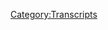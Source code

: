 {{DEFAULTSORT:
    #_TRANSCRIPT_0655:July 18, 2003
}}{{Transcript
    | title         = [[655: July 18, 2003]]
    | caption       = [https://knowledgefight.libsyn.com/655-july-18-2003 Listen to this episode on Libsyn]
    | episodeNumber = [[655: July 18, 2003|655]]
    | length        = 01:08:17
}}

{{MessageBox
    | header     = Warning: Bot Generated Content
    | text       = This transcript was automatically generated by transcription software and likely contains many mistakes and misattributions. Please check the audio for definitive quotes, attribution, and context.
    | image      = N3yvass4myg91.webp
    | imagewidth = 50px
    | id         = warning
}}

{{TranscriptBlock
    | name      = Unknown Speaker
    | timestamp = 00:00:00.000
    | text      = N-N-N-N-N-N-Knowledge Fight
}}

{{TranscriptBlock
    | name      = Unknown Speaker
    | timestamp = 00:00:12.880
    | text      = Dan and Jordan, I am sweating.
}}

{{TranscriptBlock
    | name      = Unknown Speaker
    | timestamp = 00:00:19.519
    | text      = Knowledgefight.com, it's time to pray.
}}

{{TranscriptBlock
    | name      = Unknown Speaker
    | timestamp = 00:00:21.320
    | text      = I have great respect for Knowledgefight.
}}

{{TranscriptBlock
    | name      = Unknown Speaker
    | timestamp = 00:00:25.120
    | text      = I'm sick of them posing as if they're the good guys, saying we are the bad guys.
}}

{{TranscriptBlock
    | name      = Unknown Speaker
    | timestamp = 00:00:29.280
    | text      = Knowledgefight, Dan and Jordan, Knowledgefight, Rinaldo, Rinaldo.
}}

{{TranscriptBlock
    | name      = Unknown Speaker
    | timestamp = 00:00:33.520
    | text      = I need money.
}}

{{TranscriptBlock
    | name      = Unknown Speaker
    | timestamp = 00:00:37.119
    | text      = Rentaldo, Rinaldo, Rinaldo, Andy and Hadley.
}}

{{TranscriptBlock
    | name      = Unknown Speaker
    | timestamp = 00:00:40.880
    | text      = Andy and Hadley.
}}

{{TranscriptBlock
    | name      = Unknown Speaker
    | timestamp = 00:00:42.460
    | text      = Stop it.
}}

{{TranscriptBlock
    | name      = Unknown Speaker
    | timestamp = 00:00:43.460
    | text      = Andy and Hadley.
}}

{{TranscriptBlock
    | name      = Unknown Speaker
    | timestamp = 00:00:44.460
    | text      = Andy and Hadley.
}}

{{TranscriptBlock
    | name      = Unknown Speaker
    | timestamp = 00:00:45.460
    | text      = It's time to pray.
}}

{{TranscriptBlock
    | name      = Unknown Speaker
    | timestamp = 00:00:46.460
    | text      = Andy and Hadley, you're on the air.
}}

{{TranscriptBlock
    | name      = Unknown Speaker
    | timestamp = 00:00:47.460
    | text      = Thanks for holding.
}}

{{TranscriptBlock
    | name      = Unknown Speaker
    | timestamp = 00:00:48.460
    | text      = Hello, Alex.
}}

{{TranscriptBlock
    | name      = Unknown Speaker
    | timestamp = 00:00:49.460
    | text      = I'm a sister in color.
}}

{{TranscriptBlock
    | name      = Unknown Speaker
    | timestamp = 00:00:50.479
    | text      = I'm with huge fans.
}}

{{TranscriptBlock
    | name      = Unknown Speaker
    | timestamp = 00:00:51.479
    | text      = I love your room.
}}

{{TranscriptBlock
    | name      = Unknown Speaker
    | timestamp = 00:00:54.619
    | text      = Knowledgefight.com, I love you.
}}

{{TranscriptBlock
    | name      = Unknown Speaker
    | timestamp = 00:00:58.560
    | text      = I love you.
}}

{{TranscriptBlock
    | name      = Unknown Speaker
    | timestamp = 00:00:59.399
    | text      = Hey everybody, welcome back to Knowledge Fat, I'm Dan.
}}

{{TranscriptBlock
    | name      = Unknown Speaker
    | timestamp = 00:01:01.359
    | text      = I'm Jordan.
}}

{{TranscriptBlock
    | name      = Unknown Speaker
    | timestamp = 00:01:02.200
    | text      = We're Gubble Dudes.
}}

{{TranscriptBlock
    | name      = Unknown Speaker
    | timestamp = 00:01:03.020
    | text      = Like to sit around and worship at the altar of Selene
}}

{{TranscriptBlock
    | name      = Unknown Speaker
    | timestamp = 00:01:04.560
    | text      = and talk a little bit about Alex Jones.
}}

{{TranscriptBlock
    | name      = Unknown Speaker
    | timestamp = 00:01:07.000
    | text      = Oh, indeed we are, Dan.
}}

{{TranscriptBlock
    | name      = Unknown Speaker
    | timestamp = 00:01:08.439
    | text      = Jordan.
}}

{{TranscriptBlock
    | name      = Unknown Speaker
    | timestamp = 00:01:09.280
    | text      = Dan.
}}

{{TranscriptBlock
    | name      = Unknown Speaker
    | timestamp = 00:01:10.099
    | text      = What's up?
}}

{{TranscriptBlock
    | name      = Unknown Speaker
    | timestamp = 00:01:10.939
    | text      = Quick question for you.
}}

{{TranscriptBlock
    | name      = Unknown Speaker
    | timestamp = 00:01:11.780
    | text      = Hey.
}}

{{TranscriptBlock
    | name      = Unknown Speaker
    | timestamp = 00:01:12.599
    | text      = What's your bright spot today?
}}

{{TranscriptBlock
    | name      = Unknown Speaker
    | timestamp = 00:01:13.439
    | text      = My bright spot today, Jordan,
}}

{{TranscriptBlock
    | name      = Unknown Speaker
    | timestamp = 00:01:14.280
    | text      = is it's something weird, but it's very satisfying
}}

{{TranscriptBlock
    | name      = Unknown Speaker
    | timestamp = 00:01:15.739
    | text      = and I don't think I've ever done it before.
}}

{{TranscriptBlock
    | name      = Unknown Speaker
    | timestamp = 00:01:18.400
    | text      = Wow, when a man loves a woman.
}}

{{TranscriptBlock
    | name      = Unknown Speaker
    | timestamp = 00:01:19.920
    | text      = No, very small moment.
}}

{{TranscriptBlock
    | name      = Unknown Speaker
    | timestamp = 00:01:22.079
    | text      = So, whenever you use the microwave,
}}

{{TranscriptBlock
    | name      = Unknown Speaker
    | timestamp = 00:01:25.319
    | text      = obviously you don't want the beeps to happen
}}

{{TranscriptBlock
    | name      = Unknown Speaker
    | timestamp = 00:01:28.819
    | text      = when the timer runs out, right?
}}

{{TranscriptBlock
    | name      = Unknown Speaker
    | timestamp = 00:01:30.439
    | text      = You know, they're annoying.
}}

{{TranscriptBlock
    | name      = Unknown Speaker
    | timestamp = 00:01:31.719
    | text      = Yes, they're frustrating.
}}

{{TranscriptBlock
    | name      = Unknown Speaker
    | timestamp = 00:01:33.159
    | text      = Yeah, and so you want to pull the door
}}

{{TranscriptBlock
    | name      = Unknown Speaker
    | timestamp = 00:01:36.719
    | text      = before the beeps.
}}

{{TranscriptBlock
    | name      = Unknown Speaker
    | timestamp = 00:01:37.560
    | text      = You wait that exactly one second.
}}

{{TranscriptBlock
    | name      = Unknown Speaker
    | timestamp = 00:01:38.700
    | text      = Right, right.
}}

{{TranscriptBlock
    | name      = Unknown Speaker
    | timestamp = 00:01:39.540
    | text      = Yes, yeah, yeah, of course.
}}

{{TranscriptBlock
    | name      = Unknown Speaker
    | timestamp = 00:01:40.379
    | text      = But almost every time that I open the door,
}}

{{TranscriptBlock
    | name      = Unknown Speaker
    | timestamp = 00:01:43.579
    | text      = there'll be one second left on the timer
}}

{{TranscriptBlock
    | name      = Unknown Speaker
    | timestamp = 00:01:45.560
    | text      = or I'll miss it and it'll do the first beep.
}}

{{TranscriptBlock
    | name      = Unknown Speaker
    | timestamp = 00:01:47.920
    | text      = Today, for the first time I've ever noticed,
}}

{{TranscriptBlock
    | name      = Unknown Speaker
    | timestamp = 00:01:50.040
    | text      = I pulled the door at exactly the point
}}

{{TranscriptBlock
    | name      = Unknown Speaker
    | timestamp = 00:01:52.439
    | text      = where there was no beep and the timer was done
}}

{{TranscriptBlock
    | name      = Unknown Speaker
    | timestamp = 00:01:56.040
    | text      = and it felt great.
}}

{{TranscriptBlock
    | name      = Unknown Speaker
    | timestamp = 00:01:57.200
    | text      = I would love to shit on that as an achievement,
}}

{{TranscriptBlock
    | name      = Unknown Speaker
    | timestamp = 00:02:02.079
    | text      = but honestly, if I'm alone
}}

{{TranscriptBlock
    | name      = Unknown Speaker
    | timestamp = 00:02:03.599
    | text      = and I just toss a piece of paper into a trash can,
}}

{{TranscriptBlock
    | name      = Unknown Speaker
    | timestamp = 00:02:06.480
    | text      = fucking go apeshit dancing around.
}}

{{TranscriptBlock
    | name      = Unknown Speaker
    | timestamp = 00:02:08.439
    | text      = Oh my God, I'm Steph Curry.
}}

{{TranscriptBlock
    | name      = Unknown Speaker
    | timestamp = 00:02:09.919
    | text      = You yell like boom shakalaka.
}}

{{TranscriptBlock
    | name      = Unknown Speaker
    | timestamp = 00:02:11.439
    | text      = Oh, the whole thing, oh yeah.
}}

{{TranscriptBlock
    | name      = Unknown Speaker
    | timestamp = 00:02:12.840
    | text      = You're on fire.
}}

{{TranscriptBlock
    | name      = Unknown Speaker
    | timestamp = 00:02:13.759
    | text      = If I close my eyes, I yell Kobe.
}}

{{TranscriptBlock
    | name      = Unknown Speaker
    | timestamp = 00:02:15.759
    | text      = That's what I do, yeah.
}}

{{TranscriptBlock
    | name      = Unknown Speaker
    | timestamp = 00:02:17.379
    | text      = Yeah, it's the real, real satisfying tiny moment there.
}}

{{TranscriptBlock
    | name      = Unknown Speaker
    | timestamp = 00:02:22.800
    | text      = I'll never be able to replicate it.
}}

{{TranscriptBlock
    | name      = Unknown Speaker
    | timestamp = 00:02:25.080
    | text      = Isn't that the worst part of it?
}}

{{TranscriptBlock
    | name      = Unknown Speaker
    | timestamp = 00:02:26.439
    | text      = Nah, it's good to celebrate when it happens
}}

{{TranscriptBlock
    | name      = Unknown Speaker
    | timestamp = 00:02:29.300
    | text      = as opposed to wish we could just live in a space
}}

{{TranscriptBlock
    | name      = Unknown Speaker
    | timestamp = 00:02:31.759
    | text      = where you always open the microwave door
}}

{{TranscriptBlock
    | name      = Unknown Speaker
    | timestamp = 00:02:34.080
    | text      = at the right time.
}}

{{TranscriptBlock
    | name      = Unknown Speaker
    | timestamp = 00:02:35.639
    | text      = What about you?
}}

{{TranscriptBlock
    | name      = Unknown Speaker
    | timestamp = 00:02:36.919
    | text      = I think my bright spot is I think I've decided
}}

{{TranscriptBlock
    | name      = Unknown Speaker
    | timestamp = 00:02:40.159
    | text      = to switch back to contacts, Dan.
}}

{{TranscriptBlock
    | name      = Unknown Speaker
    | timestamp = 00:02:42.000
    | text      = Okay.
}}

{{TranscriptBlock
    | name      = Unknown Speaker
    | timestamp = 00:02:42.840
    | text      = My glasses are, my vision's so bad now
}}

{{TranscriptBlock
    | name      = Unknown Speaker
    | timestamp = 00:02:46.439
    | text      = that at this point I'm like leaning in to read shit.
}}

{{TranscriptBlock
    | name      = Unknown Speaker
    | timestamp = 00:02:49.479
    | text      = I'm doing the whole thing.
}}

{{TranscriptBlock
    | name      = Unknown Speaker
    | timestamp = 00:02:50.479
    | text      = I gotta stop with the glasses, Dan.
}}

{{TranscriptBlock
    | name      = Unknown Speaker
    | timestamp = 00:02:52.280
    | text      = I gotta stop.
}}

{{TranscriptBlock
    | name      = Unknown Speaker
    | timestamp = 00:02:53.120
    | text      = I'm gonna go contacts again, my friend.
}}

{{TranscriptBlock
    | name      = Unknown Speaker
    | timestamp = 00:02:55.919
    | text      = All right.
}}

{{TranscriptBlock
    | name      = Unknown Speaker
    | timestamp = 00:02:57.120
    | text      = Are you gonna be okay?
}}

{{TranscriptBlock
    | name      = Unknown Speaker
    | timestamp = 00:02:57.960
    | text      = No.
}}

{{TranscriptBlock
    | name      = Unknown Speaker
    | timestamp = 00:02:58.780
    | text      = Okay.
}}

{{TranscriptBlock
    | name      = Unknown Speaker
    | timestamp = 00:02:59.620
    | text      = Do you want me to shave too?
}}

{{TranscriptBlock
    | name      = Unknown Speaker
    | timestamp = 00:03:00.460
    | text      = I'll go all the way back.
}}

{{TranscriptBlock
    | name      = Unknown Speaker
    | timestamp = 00:03:02.000
    | text      = Short hair, shaved, I'll look like I'm 19 again.
}}

{{TranscriptBlock
    | name      = Unknown Speaker
    | timestamp = 00:03:05.120
    | text      = I feel like, I don't know,
}}

{{TranscriptBlock
    | name      = Unknown Speaker
    | timestamp = 00:03:06.639
    | text      = I obviously will get used to it,
}}

{{TranscriptBlock
    | name      = Unknown Speaker
    | timestamp = 00:03:08.240
    | text      = but it'll be an adjustment.
}}

{{TranscriptBlock
    | name      = Unknown Speaker
    | timestamp = 00:03:10.759
    | text      = To be fair though, I mean like I think
}}

{{TranscriptBlock
    | name      = Unknown Speaker
    | timestamp = 00:03:13.520
    | text      = over the course of the pandemic,
}}

{{TranscriptBlock
    | name      = Unknown Speaker
    | timestamp = 00:03:14.879
    | text      = you'd want the headband root,
}}

{{TranscriptBlock
    | name      = Unknown Speaker
    | timestamp = 00:03:16.599
    | text      = and that was tough at first, but we got used to it.
}}

{{TranscriptBlock
    | name      = Unknown Speaker
    | timestamp = 00:03:20.680
    | text      = Since you've known me, I think I've looked different
}}

{{TranscriptBlock
    | name      = Unknown Speaker
    | timestamp = 00:03:23.120
    | text      = every five to six months.
}}

{{TranscriptBlock
    | name      = Unknown Speaker
    | timestamp = 00:03:24.919
    | text      = True, but I mean I changed my beard length a bit.
}}

{{TranscriptBlock
    | name      = Unknown Speaker
    | timestamp = 00:03:27.919
    | text      = That's true.
}}

{{TranscriptBlock
    | name      = Unknown Speaker
    | timestamp = 00:03:29.080
    | text      = And that drastically alters my appearance.
}}

{{TranscriptBlock
    | name      = Unknown Speaker
    | timestamp = 00:03:31.879
    | text      = That is true.
}}

{{TranscriptBlock
    | name      = Unknown Speaker
    | timestamp = 00:03:32.719
    | text      = You've had to deal with it on both sides.
}}

{{TranscriptBlock
    | name      = Unknown Speaker
    | timestamp = 00:03:34.719
    | text      = We both have to.
}}

{{TranscriptBlock
    | name      = Unknown Speaker
    | timestamp = 00:03:36.719
    | text      = We'll live.
}}

{{TranscriptBlock
    | name      = Unknown Speaker
    | timestamp = 00:03:37.560
    | text      = Our relationship will survive this.
}}

{{TranscriptBlock
    | name      = Unknown Speaker
    | timestamp = 00:03:39.840
    | text      = Although now I'm rethinking it.
}}

{{TranscriptBlock
    | name      = Unknown Speaker
    | timestamp = 00:03:41.879
    | text      = I've never done contacts before.
}}

{{TranscriptBlock
    | name      = Unknown Speaker
    | timestamp = 00:03:44.199
    | text      = I've never had contacts.
}}

{{TranscriptBlock
    | name      = Unknown Speaker
    | timestamp = 00:03:45.479
    | text      = Does that have, like do they help more
}}

{{TranscriptBlock
    | name      = Unknown Speaker
    | timestamp = 00:03:48.080
    | text      = with vision than glasses generally?
}}

{{TranscriptBlock
    | name      = Unknown Speaker
    | timestamp = 00:03:49.879
    | text      = No, well, so with my eyes,
}}

{{TranscriptBlock
    | name      = Unknown Speaker
    | timestamp = 00:03:54.400
    | text      = contacts are very, very good for like 75% of the world.
}}

{{TranscriptBlock
    | name      = Unknown Speaker
    | timestamp = 00:03:59.360
    | text      = Everything from my full arm away,
}}

{{TranscriptBlock
    | name      = Unknown Speaker
    | timestamp = 00:04:02.360
    | text      = I can see perfectly in all directions.
}}

{{TranscriptBlock
    | name      = Unknown Speaker
    | timestamp = 00:04:05.400
    | text      = And then there's this weird middle ground
}}

{{TranscriptBlock
    | name      = Unknown Speaker
    | timestamp = 00:04:06.960
    | text      = between my arm and where I can normally see.
}}

{{TranscriptBlock
    | name      = Unknown Speaker
    | timestamp = 00:04:09.960
    | text      = And that's where I can't see with contacts.
}}

{{TranscriptBlock
    | name      = Unknown Speaker
    | timestamp = 00:04:12.000
    | text      = So you're saying when you wear contacts,
}}

{{TranscriptBlock
    | name      = Unknown Speaker
    | timestamp = 00:04:14.000
    | text      = they don't sneak up on you.
}}

{{TranscriptBlock
    | name      = Unknown Speaker
    | timestamp = 00:04:15.520
    | text      = Absolutely.
}}

{{TranscriptBlock
    | name      = Unknown Speaker
    | timestamp = 00:04:16.360
    | text      = As long as you're close, it's like a T-Rex.
}}

{{TranscriptBlock
    | name      = Unknown Speaker
    | timestamp = 00:04:18.720
    | text      = Nope, and I played the drums for my life,
}}

{{TranscriptBlock
    | name      = Unknown Speaker
    | timestamp = 00:04:20.800
    | text      = so I'm deaf, you know, it's all there for you.
}}

{{TranscriptBlock
    | name      = Unknown Speaker
    | timestamp = 00:04:23.439
    | text      = I'm essentially a helpless little boy.
}}

{{TranscriptBlock
    | name      = Unknown Speaker
    | timestamp = 00:04:25.480
    | text      = As long as you get really close.
}}

{{TranscriptBlock
    | name      = Unknown Speaker
    | timestamp = 00:04:27.480
    | text      = As long as you get real close.
}}

{{TranscriptBlock
    | name      = Unknown Speaker
    | timestamp = 00:04:28.759
    | text      = The slow blade penetrates the shield, Dan,
}}

{{TranscriptBlock
    | name      = Unknown Speaker
    | timestamp = 00:04:30.800
    | text      = as everybody knows.
}}

{{TranscriptBlock
    | name      = Unknown Speaker
    | timestamp = 00:04:31.920
    | text      = Sure, Thomas Jefferson.
}}

{{TranscriptBlock
    | name      = Unknown Speaker
    | timestamp = 00:04:33.680
    | text      = Exactly, but with my glasses, as you can see,
}}

{{TranscriptBlock
    | name      = Unknown Speaker
    | timestamp = 00:04:37.040
    | text      = everything outside of this area is completely gone.
}}

{{TranscriptBlock
    | name      = Unknown Speaker
    | timestamp = 00:04:42.319
    | text      = So I'm just blind most of the time.
}}

{{TranscriptBlock
    | name      = Unknown Speaker
    | timestamp = 00:04:43.639
    | text      = To the periphery.
}}

{{TranscriptBlock
    | name      = Unknown Speaker
    | timestamp = 00:04:44.600
    | text      = Yes, yeah, I got no peripheral vision.
}}

{{TranscriptBlock
    | name      = Unknown Speaker
    | timestamp = 00:04:47.000
    | text      = Okay, well, easier to sneak up on you then.
}}

{{TranscriptBlock
    | name      = Unknown Speaker
    | timestamp = 00:04:49.279
    | text      = It is now.
}}

{{TranscriptBlock
    | name      = Unknown Speaker
    | timestamp = 00:04:50.279
    | text      = I'm trying to think of which option allows
}}

{{TranscriptBlock
    | name      = Unknown Speaker
    | timestamp = 00:04:53.240
    | text      = for the best sneak options.
}}

{{TranscriptBlock
    | name      = Unknown Speaker
    | timestamp = 00:04:54.399
    | text      = Sneak options, yeah, yeah.
}}

{{TranscriptBlock
    | name      = Unknown Speaker
    | timestamp = 00:04:55.680
    | text      = We've been playing too many video games.
}}

{{TranscriptBlock
    | name      = Unknown Speaker
    | timestamp = 00:04:57.120
    | text      = Probably, a little bit of stealth.
}}

{{TranscriptBlock
    | name      = Unknown Speaker
    | timestamp = 00:04:58.560
    | text      = A little bit of stealth is on our minds recently.
}}

{{TranscriptBlock
    | name      = Unknown Speaker
    | timestamp = 00:05:01.439
    | text      = So Jordan, today we have an episode to go over.
}}

{{TranscriptBlock
    | name      = Unknown Speaker
    | timestamp = 00:05:04.399
    | text      = It's gonna be a little bit shorter of an episode,
}}

{{TranscriptBlock
    | name      = Unknown Speaker
    | timestamp = 00:05:06.920
    | text      = which I think is fine,
}}

{{TranscriptBlock
    | name      = Unknown Speaker
    | timestamp = 00:05:07.759
    | text      = considering there's been too much of us this week.
}}

{{TranscriptBlock
    | name      = Unknown Speaker
    | timestamp = 00:05:10.240
    | text      = No, no, no.
}}

{{TranscriptBlock
    | name      = Unknown Speaker
    | timestamp = 00:05:11.079
    | text      = Too much content.
}}

{{TranscriptBlock
    | name      = Unknown Speaker
    | timestamp = 00:05:11.920
    | text      = Totally normal for people to listen to us
}}

{{TranscriptBlock
    | name      = Unknown Speaker
    | timestamp = 00:05:13.639
    | text      = for several hours every day.
}}

{{TranscriptBlock
    | name      = Unknown Speaker
    | timestamp = 00:05:15.399
    | text      = No, stop it.
}}

{{TranscriptBlock
    | name      = Unknown Speaker
    | timestamp = 00:05:19.720
    | text      = So today, Alex has taken a little breaky.
}}

{{TranscriptBlock
    | name      = Unknown Speaker
    | timestamp = 00:05:23.040
    | text      = He's gone, or has been.
}}

{{TranscriptBlock
    | name      = Unknown Speaker
    | timestamp = 00:05:26.040
    | text      = And so we have no new stuff to go over.
}}

{{TranscriptBlock
    | name      = Unknown Speaker
    | timestamp = 00:05:29.379
    | text      = I was thinking about like, well, what's Owen doing?
}}

{{TranscriptBlock
    | name      = Unknown Speaker
    | timestamp = 00:05:31.920
    | text      = But Owen's just doing an impression of Alex.
}}

{{TranscriptBlock
    | name      = Unknown Speaker
    | timestamp = 00:05:33.560
    | text      = He's so boring.
}}

{{TranscriptBlock
    | name      = Unknown Speaker
    | timestamp = 00:05:34.959
    | text      = I was listening to some Harrison Smith stuff
}}

{{TranscriptBlock
    | name      = Unknown Speaker
    | timestamp = 00:05:37.000
    | text      = and I just didn't want to do that either.
}}

{{TranscriptBlock
    | name      = Unknown Speaker
    | timestamp = 00:05:38.959
    | text      = Although I should point out,
}}

{{TranscriptBlock
    | name      = Unknown Speaker
    | timestamp = 00:05:40.040
    | text      = he just recently had Stuart Rhodes back on for an interview.
}}

{{TranscriptBlock
    | name      = Unknown Speaker
    | timestamp = 00:05:43.680
    | text      = Really?
}}

{{TranscriptBlock
    | name      = Unknown Speaker
    | timestamp = 00:05:44.519
    | text      = Yeah, so Stuart popped up on his show.
}}

{{TranscriptBlock
    | name      = Unknown Speaker
    | timestamp = 00:05:46.480
    | text      = But not on the flagship.
}}

{{TranscriptBlock
    | name      = Unknown Speaker
    | timestamp = 00:05:47.959
    | text      = I've not seen that happen since the indictment.
}}

{{TranscriptBlock
    | name      = Unknown Speaker
    | timestamp = 00:05:51.800
    | text      = But yes, Harrison's still gung ho for him.
}}

{{TranscriptBlock
    | name      = Unknown Speaker
    | timestamp = 00:05:55.720
    | text      = But it was kind of a boring interview.
}}

{{TranscriptBlock
    | name      = Unknown Speaker
    | timestamp = 00:05:57.079
    | text      = So I mean, it's just like,
}}

{{TranscriptBlock
    | name      = Unknown Speaker
    | timestamp = 00:05:58.399
    | text      = ah, my free speech is being taken away.
}}

{{TranscriptBlock
    | name      = Unknown Speaker
    | timestamp = 00:06:00.639
    | text      = Why?
}}

{{TranscriptBlock
    | name      = Unknown Speaker
    | timestamp = 00:06:01.839
    | text      = Right.
}}

{{TranscriptBlock
    | name      = Unknown Speaker
    | timestamp = 00:06:02.680
    | text      = I mean, that's a weird thing considering,
}}

{{TranscriptBlock
    | name      = Unknown Speaker
    | timestamp = 00:06:04.199
    | text      = what was it, just yesterday,
}}

{{TranscriptBlock
    | name      = Unknown Speaker
    | timestamp = 00:06:05.560
    | text      = somebody, one of the guys pled guilty
}}

{{TranscriptBlock
    | name      = Unknown Speaker
    | timestamp = 00:06:07.699
    | text      = to seditious conspiracy.
}}

{{TranscriptBlock
    | name      = Unknown Speaker
    | timestamp = 00:06:09.139
    | text      = Not like, not anything less than seditious conspiracy.
}}

{{TranscriptBlock
    | name      = Unknown Speaker
    | timestamp = 00:06:13.399
    | text      = That's, that's tough.
}}

{{TranscriptBlock
    | name      = Unknown Speaker
    | timestamp = 00:06:14.759
    | text      = That is tough.
}}

{{TranscriptBlock
    | name      = Unknown Speaker
    | timestamp = 00:06:15.800
    | text      = And there are indications that he's cooperating.
}}

{{TranscriptBlock
    | name      = Unknown Speaker
    | timestamp = 00:06:17.720
    | text      = Oh yeah, that's not good.
}}

{{TranscriptBlock
    | name      = Unknown Speaker
    | timestamp = 00:06:19.139
    | text      = Yeah, yeah, yeah.
}}

{{TranscriptBlock
    | name      = Unknown Speaker
    | timestamp = 00:06:20.360
    | text      = You plead guilty to treason and you're cooperating?
}}

{{TranscriptBlock
    | name      = Unknown Speaker
    | timestamp = 00:06:23.879
    | text      = That means that they had a lot going on for you.
}}

{{TranscriptBlock
    | name      = Unknown Speaker
    | timestamp = 00:06:26.660
    | text      = Yeah, that means that the,
}}

{{TranscriptBlock
    | name      = Unknown Speaker
    | timestamp = 00:06:30.360
    | text      = what you were looking at is like,
}}

{{TranscriptBlock
    | name      = Unknown Speaker
    | timestamp = 00:06:31.959
    | text      = well, no chance I'm making it out of this trial
}}

{{TranscriptBlock
    | name      = Unknown Speaker
    | timestamp = 00:06:35.120
    | text      = with an acquittal.
}}

{{TranscriptBlock
    | name      = Unknown Speaker
    | timestamp = 00:06:37.959
    | text      = Do they still do public hangings?
}}

{{TranscriptBlock
    | name      = Unknown Speaker
    | timestamp = 00:06:40.120
    | text      = Cause it sounds like that's what they're going for, man.
}}

{{TranscriptBlock
    | name      = Unknown Speaker
    | timestamp = 00:06:42.519
    | text      = This is good.
}}

{{TranscriptBlock
    | name      = Unknown Speaker
    | timestamp = 00:06:43.360
    | text      = I'll cooperate.
}}

{{TranscriptBlock
    | name      = Unknown Speaker
    | timestamp = 00:06:44.199
    | text      = I'll cooperate.
}}

{{TranscriptBlock
    | name      = Unknown Speaker
    | timestamp = 00:06:45.480
    | text      = So we'll see how that all plays out.
}}

{{TranscriptBlock
    | name      = Unknown Speaker
    | timestamp = 00:06:47.199
    | text      = But yeah, that interview Harrison did
}}

{{TranscriptBlock
    | name      = Unknown Speaker
    | timestamp = 00:06:49.019
    | text      = might not look so great.
}}

{{TranscriptBlock
    | name      = Unknown Speaker
    | timestamp = 00:06:50.680
    | text      = Cause I think that was before the dude pled guilty.
}}

{{TranscriptBlock
    | name      = Unknown Speaker
    | timestamp = 00:06:53.759
    | text      = Doesn't look good in retrospect.
}}

{{TranscriptBlock
    | name      = Unknown Speaker
    | timestamp = 00:06:55.279
    | text      = The Harrison Smith story.
}}

{{TranscriptBlock
    | name      = Unknown Speaker
    | timestamp = 00:06:56.759
    | text      = Yeah.
}}

{{TranscriptBlock
    | name      = Unknown Speaker
    | timestamp = 00:06:58.439
    | text      = So what I decided to do instead
}}

{{TranscriptBlock
    | name      = Unknown Speaker
    | timestamp = 00:07:01.079
    | text      = of going over some of that stuff,
}}

{{TranscriptBlock
    | name      = Unknown Speaker
    | timestamp = 00:07:02.920
    | text      = which is think it was kind of like
}}

{{TranscriptBlock
    | name      = Unknown Speaker
    | timestamp = 00:07:05.040
    | text      = just banging a dead horse.
}}

{{TranscriptBlock
    | name      = Unknown Speaker
    | timestamp = 00:07:09.759
    | text      = Banging your head against the wall?
}}

{{TranscriptBlock
    | name      = Unknown Speaker
    | timestamp = 00:07:10.879
    | text      = Kind of, yeah.
}}

{{TranscriptBlock
    | name      = Unknown Speaker
    | timestamp = 00:07:12.000
    | text      = I had a mixed metaphor in my head
}}

{{TranscriptBlock
    | name      = Unknown Speaker
    | timestamp = 00:07:13.920
    | text      = that just wasn't coming out right.
}}

{{TranscriptBlock
    | name      = Unknown Speaker
    | timestamp = 00:07:15.800
    | text      = But it felt like it was pointless.
}}

{{TranscriptBlock
    | name      = Unknown Speaker
    | timestamp = 00:07:17.600
    | text      = And I thought, let's go back to the past.
}}

{{TranscriptBlock
    | name      = Unknown Speaker
    | timestamp = 00:07:21.000
    | text      = Let's do it.
}}

{{TranscriptBlock
    | name      = Unknown Speaker
    | timestamp = 00:07:21.839
    | text      = And so we're on back to 2003,
}}

{{TranscriptBlock
    | name      = Unknown Speaker
    | timestamp = 00:07:23.779
    | text      = continuing that exploration of
}}

{{TranscriptBlock
    | name      = Unknown Speaker
    | timestamp = 00:07:26.000
    | text      = what the fuck was Alex doing back then?
}}

{{TranscriptBlock
    | name      = Unknown Speaker
    | timestamp = 00:07:28.240
    | text      = And so today we're talking about July 18th, 2003.
}}

{{TranscriptBlock
    | name      = Unknown Speaker
    | timestamp = 00:07:31.600
    | text      = All right.
}}

{{TranscriptBlock
    | name      = Unknown Speaker
    | timestamp = 00:07:32.600
    | text      = This episode's weird.
}}

{{TranscriptBlock
    | name      = Unknown Speaker
    | timestamp = 00:07:34.279
    | text      = I hope so.
}}

{{TranscriptBlock
    | name      = Unknown Speaker
    | timestamp = 00:07:35.120
    | text      = Quite weird.
}}

{{TranscriptBlock
    | name      = Unknown Speaker
    | timestamp = 00:07:35.959
    | text      = Interesting.
}}

{{TranscriptBlock
    | name      = Unknown Speaker
    | timestamp = 00:07:36.959
    | text      = And we'll get down to all the little details.
}}

{{TranscriptBlock
    | name      = Unknown Speaker
    | timestamp = 00:07:40.000
    | text      = But before we do, let's say hello to some new wonks.
}}

{{TranscriptBlock
    | name      = Unknown Speaker
    | timestamp = 00:07:41.879
    | text      = Oh, that's a great idea.
}}

{{TranscriptBlock
    | name      = Unknown Speaker
    | timestamp = 00:07:42.720
    | text      = So first, Brent, the Silver Stallion.
}}

{{TranscriptBlock
    | name      = Unknown Speaker
    | timestamp = 00:07:44.920
    | text      = Thank you so much.
}}

{{TranscriptBlock
    | name      = Unknown Speaker
    | timestamp = 00:07:45.759
    | text      = You are now a policy wonk.
}}

{{TranscriptBlock
    | name      = Unknown Speaker
    | timestamp = 00:07:46.639
    | text      = I'm a policy wonk.
}}

{{TranscriptBlock
    | name      = Unknown Speaker
    | timestamp = 00:07:47.680
    | text      = Thanks, Brent.
}}

{{TranscriptBlock
    | name      = Unknown Speaker
    | timestamp = 00:07:48.519
    | text      = I'm gonna steal me from Brent.
}}

{{TranscriptBlock
    | name      = Unknown Speaker
    | timestamp = 00:07:52.079
    | text      = Next, Operation Horizon Forbidden West.
}}

{{TranscriptBlock
    | name      = Unknown Speaker
    | timestamp = 00:07:53.959
    | text      = Thank you so much.
}}

{{TranscriptBlock
    | name      = Unknown Speaker
    | timestamp = 00:07:54.800
    | text      = You are now a policy wonk.
}}

{{TranscriptBlock
    | name      = Unknown Speaker
    | timestamp = 00:07:55.779
    | text      = I'm a policy wonk.
}}

{{TranscriptBlock
    | name      = Unknown Speaker
    | timestamp = 00:07:57.160
    | text      = Hence the sneakiness.
}}

{{TranscriptBlock
    | name      = Unknown Speaker
    | timestamp = 00:07:58.519
    | text      = Yeah, thank you very much.
}}

{{TranscriptBlock
    | name      = Unknown Speaker
    | timestamp = 00:07:59.480
    | text      = Next, Walt Jisney.
}}

{{TranscriptBlock
    | name      = Unknown Speaker
    | timestamp = 00:08:00.639
    | text      = Thank you so much.
}}

{{TranscriptBlock
    | name      = Unknown Speaker
    | timestamp = 00:08:01.480
    | text      = You are now a policy wonk.
}}

{{TranscriptBlock
    | name      = Unknown Speaker
    | timestamp = 00:08:02.600
    | text      = I'm a policy wonk.
}}

{{TranscriptBlock
    | name      = Unknown Speaker
    | timestamp = 00:08:03.720
    | text      = Thank you very much.
}}

{{TranscriptBlock
    | name      = Unknown Speaker
    | timestamp = 00:08:04.639
    | text      = Thank you.
}}

{{TranscriptBlock
    | name      = Unknown Speaker
    | timestamp = 00:08:05.199
    | text      = Next, my older brother has convinced Dan is a witch.
}}

{{TranscriptBlock
    | name      = Unknown Speaker
    | timestamp = 00:08:07.600
    | text      = Thank you so much.
}}

{{TranscriptBlock
    | name      = Unknown Speaker
    | timestamp = 00:08:08.360
    | text      = You are now a policy wonk.
}}

{{TranscriptBlock
    | name      = Unknown Speaker
    | timestamp = 00:08:09.680
    | text      = I'm a policy wonk.
}}

{{TranscriptBlock
    | name      = Unknown Speaker
    | timestamp = 00:08:10.680
    | text      = Thank you very much.
}}

{{TranscriptBlock
    | name      = Unknown Speaker
    | timestamp = 00:08:12.199
    | text      = Next, Ross the Philosopher.
}}

{{TranscriptBlock
    | name      = Unknown Speaker
    | timestamp = 00:08:13.759
    | text      = Thank you so much.
}}

{{TranscriptBlock
    | name      = Unknown Speaker
    | timestamp = 00:08:14.480
    | text      = You are now a policy wonk.
}}

{{TranscriptBlock
    | name      = Unknown Speaker
    | timestamp = 00:08:15.879
    | text      = I'm a policy wonk.
}}

{{TranscriptBlock
    | name      = Unknown Speaker
    | timestamp = 00:08:16.879
    | text      = Thank you very much, Ross.
}}

{{TranscriptBlock
    | name      = Unknown Speaker
    | timestamp = 00:08:18.319
    | text      = Next, Traawa Jai.
}}

{{TranscriptBlock
    | name      = Unknown Speaker
    | timestamp = 00:08:20.399
    | text      = Thank you so much.
}}

{{TranscriptBlock
    | name      = Unknown Speaker
    | timestamp = 00:08:21.139
    | text      = You are now a policy wonk.
}}

{{TranscriptBlock
    | name      = Unknown Speaker
    | timestamp = 00:08:22.480
    | text      = I'm a policy wonk.
}}

{{TranscriptBlock
    | name      = Unknown Speaker
    | timestamp = 00:08:23.500
    | text      = Thank you very much.
}}

{{TranscriptBlock
    | name      = Unknown Speaker
    | timestamp = 00:08:24.319
    | text      = It might be Trowa.
}}

{{TranscriptBlock
    | name      = Unknown Speaker
    | timestamp = 00:08:25.120
    | text      = Could be Trowa.
}}

{{TranscriptBlock
    | name      = Unknown Speaker
    | timestamp = 00:08:25.879
    | text      = I'm not sure.
}}

{{TranscriptBlock
    | name      = Unknown Speaker
    | timestamp = 00:08:26.819
    | text      = And finally, Worst Life Coach Ever.
}}

{{TranscriptBlock
    | name      = Unknown Speaker
    | timestamp = 00:08:28.879
    | text      = Thank you so much.
}}

{{TranscriptBlock
    | name      = Unknown Speaker
    | timestamp = 00:08:29.720
    | text      = You are now a policy wonk.
}}

{{TranscriptBlock
    | name      = Unknown Speaker
    | timestamp = 00:08:31.079
    | text      = I'm a policy wonk.
}}

{{TranscriptBlock
    | name      = Unknown Speaker
    | timestamp = 00:08:32.080
    | text      = Thank you very much.
}}

{{TranscriptBlock
    | name      = Unknown Speaker
    | timestamp = 00:08:33.320
    | text      = So, uh, Jordan, this is a bottle episode, essentially.
}}

{{TranscriptBlock
    | name      = Unknown Speaker
    | timestamp = 00:08:37.120
    | text      = I mean, like, in 2003, a lot of these have very little connection to anything that's
}}

{{TranscriptBlock
    | name      = Unknown Speaker
    | timestamp = 00:08:43.080
    | text      = going on, certainly in the present day, or even around them.
}}

{{TranscriptBlock
    | name      = Unknown Speaker
    | timestamp = 00:08:45.399
    | text      = Because, I mean, like, our last episode from 2003, Alex talked to that whiz kid who couldn't
}}

{{TranscriptBlock
    | name      = Unknown Speaker
    | timestamp = 00:08:49.559
    | text      = get her diploma because she wasn't old enough to get an equivalence of high school degree.
}}

{{TranscriptBlock
    | name      = Unknown Speaker
    | timestamp = 00:08:54.919
    | text      = And then he talked to Dr. David Race Bannon, who pretended to be from Interpol.
}}

{{TranscriptBlock
    | name      = Unknown Speaker
    | timestamp = 00:08:58.559
    | text      = And so, like, you have all that, and that has nothing to do with, uh...
}}

{{TranscriptBlock
    | name      = Unknown Speaker
    | timestamp = 00:09:04.240
    | text      = It's always fun getting just a slight bit of distance away, being with my memory that
}}

{{TranscriptBlock
    | name      = Unknown Speaker
    | timestamp = 00:09:09.440
    | text      = I have, and then you tell me all of these things, and I know they happen, and at the
}}

{{TranscriptBlock
    | name      = Unknown Speaker
    | timestamp = 00:09:12.799
    | text      = same time, my brain is like, there's no way those things happen.
}}

{{TranscriptBlock
    | name      = Unknown Speaker
    | timestamp = 00:09:15.879
    | text      = There's no way he talked to somebody who named himself after a Johnny Quest character that
}}

{{TranscriptBlock
    | name      = Unknown Speaker
    | timestamp = 00:09:19.440
    | text      = made up an entire history of being an assassin for Interpol.
}}

{{TranscriptBlock
    | name      = Unknown Speaker
    | timestamp = 00:09:22.720
    | text      = I remember that.
}}

{{TranscriptBlock
    | name      = Unknown Speaker
    | timestamp = 00:09:24.120
    | text      = I remember that happening to a fictional character, obviously.
}}

{{TranscriptBlock
    | name      = Unknown Speaker
    | timestamp = 00:09:28.080
    | text      = Yeah, yeah, the highlights of some of the stuff that has gone on on this show in the
}}

{{TranscriptBlock
    | name      = Unknown Speaker
    | timestamp = 00:09:32.720
    | text      = past.
}}

{{TranscriptBlock
    | name      = Unknown Speaker
    | timestamp = 00:09:33.720
    | text      = And by this show, I mean Alex's show in the past.
}}

{{TranscriptBlock
    | name      = Unknown Speaker
    | timestamp = 00:09:36.320
    | text      = So yeah, I feel like one of the only real connective tissue pieces is Callers congratulating
}}

{{TranscriptBlock
    | name      = Unknown Speaker
    | timestamp = 00:09:43.600
    | text      = Alex on his Ann Coulter interview.
}}

{{TranscriptBlock
    | name      = Unknown Speaker
    | timestamp = 00:09:46.000
    | text      = That seems to be one of the only things that actually goes through all these episodes and
}}

{{TranscriptBlock
    | name      = Unknown Speaker
    | timestamp = 00:09:50.240
    | text      = makes me feel like, yeah, this definitely did happen the day after the last one.
}}

{{TranscriptBlock
    | name      = Unknown Speaker
    | timestamp = 00:09:54.320
    | text      = Yeah, yeah, that's true.
}}

{{TranscriptBlock
    | name      = Unknown Speaker
    | timestamp = 00:09:56.159
    | text      = Weird.
}}

{{TranscriptBlock
    | name      = Unknown Speaker
    | timestamp = 00:09:57.159
    | text      = Here is an out of context drop, Jordan, from today's episode.
}}

{{TranscriptBlock
    | name      = Unknown Speaker
    | timestamp = 00:09:59.279
    | text      = And I forgot to plug this, we have a new affiliate in Rhode Island, and I want to thank Mr. Blood
}}

{{TranscriptBlock
    | name      = Unknown Speaker
    | timestamp = 00:10:07.159
    | text      = there.
}}

{{TranscriptBlock
    | name      = Unknown Speaker
    | timestamp = 00:10:08.159
    | text      = No!
}}

{{TranscriptBlock
    | name      = Unknown Speaker
    | timestamp = 00:10:09.159
    | text      = That's a vampire, Alex!
}}

{{TranscriptBlock
    | name      = Unknown Speaker
    | timestamp = 00:10:11.159
    | text      = No!
}}

{{TranscriptBlock
    | name      = Unknown Speaker
    | timestamp = 00:10:12.159
    | text      = Obvious vampire.
}}

{{TranscriptBlock
    | name      = Unknown Speaker
    | timestamp = 00:10:13.159
    | text      = Obvious vampire.
}}

{{TranscriptBlock
    | name      = Unknown Speaker
    | timestamp = 00:10:14.159
    | text      = Mr. Blood?
}}

{{TranscriptBlock
    | name      = Unknown Speaker
    | timestamp = 00:10:15.159
    | text      = Are you kidding me?
}}

{{TranscriptBlock
    | name      = Unknown Speaker
    | timestamp = 00:10:16.159
    | text      = Alex.
}}

{{TranscriptBlock
    | name      = Unknown Speaker
    | timestamp = 00:10:17.159
    | text      = All right.
}}

{{TranscriptBlock
    | name      = Unknown Speaker
    | timestamp = 00:10:18.159
    | text      = Don't get into business with Mr. Blood.
}}

{{TranscriptBlock
    | name      = Unknown Speaker
    | timestamp = 00:10:23.159
    | text      = All right.
}}

{{TranscriptBlock
    | name      = Unknown Speaker
    | timestamp = 00:10:26.320
    | text      = He's from the Northeast.
}}

{{TranscriptBlock
    | name      = Unknown Speaker
    | timestamp = 00:10:27.559
    | text      = I'm sorry.
}}

{{TranscriptBlock
    | name      = Unknown Speaker
    | timestamp = 00:10:28.840
    | text      = That one tricked me.
}}

{{TranscriptBlock
    | name      = Unknown Speaker
    | timestamp = 00:10:29.840
    | text      = You got me.
}}

{{TranscriptBlock
    | name      = Unknown Speaker
    | timestamp = 00:10:30.840
    | text      = You got me, buddy.
}}

{{TranscriptBlock
    | name      = Unknown Speaker
    | timestamp = 00:10:31.840
    | text      = So there are two main narratives that are going throughout this episode.
}}

{{TranscriptBlock
    | name      = Unknown Speaker
    | timestamp = 00:10:39.000
    | text      = And one of them is outrageously offensive.
}}

{{TranscriptBlock
    | name      = Unknown Speaker
    | timestamp = 00:10:43.720
    | text      = Okay.
}}

{{TranscriptBlock
    | name      = Unknown Speaker
    | timestamp = 00:10:44.720
    | text      = It is very much in Alex taking a news story that is happening and repurposing it for his
}}

{{TranscriptBlock
    | name      = Unknown Speaker
    | timestamp = 00:10:53.000
    | text      = own use as a homophobic attack.
}}

{{TranscriptBlock
    | name      = Unknown Speaker
    | timestamp = 00:10:56.399
    | text      = Right.
}}

{{TranscriptBlock
    | name      = Unknown Speaker
    | timestamp = 00:10:57.399
    | text      = Great.
}}

{{TranscriptBlock
    | name      = Unknown Speaker
    | timestamp = 00:10:58.399
    | text      = Good.
}}

{{TranscriptBlock
    | name      = Unknown Speaker
    | timestamp = 00:10:59.399
    | text      = Good, good, good.
}}

{{TranscriptBlock
    | name      = Unknown Speaker
    | timestamp = 00:11:00.399
    | text      = And we get that right off the jump.
}}

{{TranscriptBlock
    | name      = Unknown Speaker
    | timestamp = 00:11:01.399
    | text      = Speaking of cannibalism, it's real big with the culture of death crowd.
}}

{{TranscriptBlock
    | name      = Unknown Speaker
    | timestamp = 00:11:05.159
    | text      = Rolling Stone has reported a liberal publication about how the homosexuals, quote, want to
}}

{{TranscriptBlock
    | name      = Unknown Speaker
    | timestamp = 00:11:10.440
    | text      = get AIDS, it's a culture of death.
}}

{{TranscriptBlock
    | name      = Unknown Speaker
    | timestamp = 00:11:14.399
    | text      = Well, in Germany, cannibalism is big.
}}

{{TranscriptBlock
    | name      = Unknown Speaker
    | timestamp = 00:11:17.080
    | text      = They'll cut their arms and legs off and eat them at large dinners.
}}

{{TranscriptBlock
    | name      = Unknown Speaker
    | timestamp = 00:11:20.759
    | text      = But now they're volunteering to be killed and gobbled in large death rings.
}}

{{TranscriptBlock
    | name      = Unknown Speaker
    | timestamp = 00:11:25.879
    | text      = This is BBC.
}}

{{TranscriptBlock
    | name      = Unknown Speaker
    | timestamp = 00:11:26.879
    | text      = I mean, any type of depravity, stuff that never has even entered our minds is going
}}

{{TranscriptBlock
    | name      = Unknown Speaker
    | timestamp = 00:11:33.720
    | text      = on out there.
}}

{{TranscriptBlock
    | name      = Unknown Speaker
    | timestamp = 00:11:34.720
    | text      = And I'm committing a hate crime criticizing the cannibalism, by the way, according to
}}

{{TranscriptBlock
    | name      = Unknown Speaker
    | timestamp = 00:11:39.200
    | text      = Scotland Yard's Diverse for the Unit.
}}

{{TranscriptBlock
    | name      = Unknown Speaker
    | timestamp = 00:11:41.539
    | text      = I'm not joking, folks.
}}

{{TranscriptBlock
    | name      = Unknown Speaker
    | timestamp = 00:11:42.639
    | text      = I will probably be arrested someday just for reporting that this is deviant behavior.
}}

{{TranscriptBlock
    | name      = Unknown Speaker
    | timestamp = 00:11:47.899
    | text      = Some of the top media presenters over in England, we had him on the show last year, was arrested
}}

{{TranscriptBlock
    | name      = Unknown Speaker
    | timestamp = 00:11:52.000
    | text      = for using the word homosexual instead of gay.
}}

{{TranscriptBlock
    | name      = Unknown Speaker
    | timestamp = 00:11:54.440
    | text      = You notice all the articles say gay, gay, gay, gay, which isn't the proper word.
}}

{{TranscriptBlock
    | name      = Unknown Speaker
    | timestamp = 00:11:59.200
    | text      = Homosexual, heterosexual, Anglo, Negro, you know, these are scientific terms for things,
}}

{{TranscriptBlock
    | name      = Unknown Speaker
    | timestamp = 00:12:05.000
    | text      = but they find that offensive, so you can't use the scientific term.
}}

{{TranscriptBlock
    | name      = Unknown Speaker
    | timestamp = 00:12:08.159
    | text      = So the gays are big on eating each other, literally, and giving each other syphilis
}}

{{TranscriptBlock
    | name      = Unknown Speaker
    | timestamp = 00:12:14.480
    | text      = and AIDS.
}}

{{TranscriptBlock
    | name      = Unknown Speaker
    | timestamp = 00:12:15.480
    | text      = I'm not saying all of them, but a larger group, and it's very dangerous, and it's horrible,
}}

{{TranscriptBlock
    | name      = Unknown Speaker
    | timestamp = 00:12:20.639
    | text      = and I'm a hate criminal for even reporting it.
}}

{{TranscriptBlock
    | name      = Unknown Speaker
    | timestamp = 00:12:22.919
    | text      = Oh boy.
}}

{{TranscriptBlock
    | name      = Unknown Speaker
    | timestamp = 00:12:23.919
    | text      = That is-
}}

{{TranscriptBlock
    | name      = Unknown Speaker
    | timestamp = 00:12:24.919
    | text      = That was a little shocking.
}}

{{TranscriptBlock
    | name      = Unknown Speaker
    | timestamp = 00:12:26.840
    | text      = That is one of the more, like, very clearly a, just a child with no information letting
}}

{{TranscriptBlock
    | name      = Unknown Speaker
    | timestamp = 00:12:34.779
    | text      = his imagination run wild, like, oh, yeah, gay people, I don't understand them, and I
}}

{{TranscriptBlock
    | name      = Unknown Speaker
    | timestamp = 00:12:39.039
    | text      = don't understand cannibals.
}}

{{TranscriptBlock
    | name      = Unknown Speaker
    | timestamp = 00:12:40.799
    | text      = Gay people are cannibals.
}}

{{TranscriptBlock
    | name      = Unknown Speaker
    | timestamp = 00:12:41.799
    | text      = They're eating each other.
}}

{{TranscriptBlock
    | name      = Unknown Speaker
    | timestamp = 00:12:42.799
    | text      = That's what it means when you eat ass, Dan, you eat each other.
}}

{{TranscriptBlock
    | name      = Unknown Speaker
    | timestamp = 00:12:45.919
    | text      = You eat your ass.
}}

{{TranscriptBlock
    | name      = Unknown Speaker
    | timestamp = 00:12:46.919
    | text      = This is 2003.
}}

{{TranscriptBlock
    | name      = Unknown Speaker
    | timestamp = 00:12:47.919
    | text      = This is before eating ass was really hot.
}}

{{TranscriptBlock
    | name      = Unknown Speaker
    | timestamp = 00:12:48.919
    | text      = This is before eating ass was huge.
}}

{{TranscriptBlock
    | name      = Unknown Speaker
    | timestamp = 00:12:49.919
    | text      = Yeah.
}}

{{TranscriptBlock
    | name      = Unknown Speaker
    | timestamp = 00:12:50.919
    | text      = Yeah, yeah, yeah.
}}

{{TranscriptBlock
    | name      = Unknown Speaker
    | timestamp = 00:12:51.919
    | text      = Alex has always been a trendsetter.
}}

{{TranscriptBlock
    | name      = Unknown Speaker
    | timestamp = 00:12:52.919
    | text      = That's true.
}}

{{TranscriptBlock
    | name      = Unknown Speaker
    | timestamp = 00:12:53.919
    | text      = Um, this is a situation where there are, like, a couple of data points that Alex is, like
}}

{{TranscriptBlock
    | name      = Unknown Speaker
    | timestamp = 00:12:59.759
    | text      = you're saying, like a child just connecting things.
}}

{{TranscriptBlock
    | name      = Unknown Speaker
    | timestamp = 00:13:02.279
    | text      = Yeah, yeah, yeah.
}}

{{TranscriptBlock
    | name      = Unknown Speaker
    | timestamp = 00:13:03.279
    | text      = Just like, ooh, ooh, ooh, yeah.
}}

{{TranscriptBlock
    | name      = Unknown Speaker
    | timestamp = 00:13:04.399
    | text      = I don't know what Rolling Stone article Alex is citing, but if it's supposed to back up
}}

{{TranscriptBlock
    | name      = Unknown Speaker
    | timestamp = 00:13:08.679
    | text      = any of that nonsense, I'd really like to get a look at it.
}}

{{TranscriptBlock
    | name      = Unknown Speaker
    | timestamp = 00:13:11.559
    | text      = Unfortunately, Alex uses no specifics, and I don't know.
}}

{{TranscriptBlock
    | name      = Unknown Speaker
    | timestamp = 00:13:15.080
    | text      = What kind of adult could just literally just say that, and with this such a blasÃ©, like,
}}

{{TranscriptBlock
    | name      = Unknown Speaker
    | timestamp = 00:13:20.320
    | text      = you know, this is just, what is it with kids these days?
}}

{{TranscriptBlock
    | name      = Unknown Speaker
    | timestamp = 00:13:24.200
    | text      = They're eating each other, you know?
}}

{{TranscriptBlock
    | name      = Unknown Speaker
    | timestamp = 00:13:25.440
    | text      = Like, he's saying it like it's a human interest piece.
}}

{{TranscriptBlock
    | name      = Unknown Speaker
    | timestamp = 00:13:27.799
    | text      = It's very popular among the gay community to eat each other and give each other AIDS.
}}

{{TranscriptBlock
    | name      = Unknown Speaker
    | timestamp = 00:13:33.519
    | text      = He's doing a trend piece that's just out of a fucking alternate universe.
}}

{{TranscriptBlock
    | name      = Unknown Speaker
    | timestamp = 00:13:38.639
    | text      = Yeah, this is gonna be something that keeps coming up on this episode, so we'll deal with
}}

{{TranscriptBlock
    | name      = Unknown Speaker
    | timestamp = 00:13:43.639
    | text      = it a little more detail later, but this is just homophobic nonsense, really.
}}

{{TranscriptBlock
    | name      = Unknown Speaker
    | timestamp = 00:13:47.919
    | text      = Yeah, absolutely!
}}

{{TranscriptBlock
    | name      = Unknown Speaker
    | timestamp = 00:13:48.919
    | text      = And the guy Alex is talking about, he didn't get arrested for saying gay.
}}

{{TranscriptBlock
    | name      = Unknown Speaker
    | timestamp = 00:13:52.679
    | text      = He was questioned and eventually arrested related to some things that he said at a fair
}}

{{TranscriptBlock
    | name      = Unknown Speaker
    | timestamp = 00:13:56.679
    | text      = that were alleged to have been inciting.
}}

{{TranscriptBlock
    | name      = Unknown Speaker
    | timestamp = 00:13:59.240
    | text      = This dude gave a speech where he asserted that he believed that country people should
}}

{{TranscriptBlock
    | name      = Unknown Speaker
    | timestamp = 00:14:02.480
    | text      = have the same rights as members of minority groups, or at least that's the version of
}}

{{TranscriptBlock
    | name      = Unknown Speaker
    | timestamp = 00:14:06.120
    | text      = the story as it appears in papers.
}}

{{TranscriptBlock
    | name      = Unknown Speaker
    | timestamp = 00:14:08.139
    | text      = His speech wasn't recorded, and according to the BBC, quote, several people complained
}}

{{TranscriptBlock
    | name      = Unknown Speaker
    | timestamp = 00:14:12.240
    | text      = to the police about his speech.
}}

{{TranscriptBlock
    | name      = Unknown Speaker
    | timestamp = 00:14:13.960
    | text      = So I kind of assume that he said some other shit, you know, he didn't end up getting charged.
}}

{{TranscriptBlock
    | name      = Unknown Speaker
    | timestamp = 00:14:19.159
    | text      = Alex has just created a fake version of the story, so you can launch into that weird rant
}}

{{TranscriptBlock
    | name      = Unknown Speaker
    | timestamp = 00:14:22.559
    | text      = that he has about how he refuses to say gay, because it's not a scientific term, or whatever.
}}

{{TranscriptBlock
    | name      = Unknown Speaker
    | timestamp = 00:14:27.679
    | text      = As everybody's known for a long time, the Spanish word for black is a scientific term
}}

{{TranscriptBlock
    | name      = Unknown Speaker
    | timestamp = 00:14:32.759
    | text      = used to describe human beings.
}}

{{TranscriptBlock
    | name      = Unknown Speaker
    | timestamp = 00:14:34.480
    | text      = It's true.
}}

{{TranscriptBlock
    | name      = Unknown Speaker
    | timestamp = 00:14:35.480
    | text      = Yeah, yeah, yeah.
}}

{{TranscriptBlock
    | name      = Unknown Speaker
    | timestamp = 00:14:36.480
    | text      = I mean, we've talked about it in the past, his name's Robin something.
}}

{{TranscriptBlock
    | name      = Unknown Speaker
    | timestamp = 00:14:38.840
    | text      = I can't even, I don't even remember what his last name is, but we talked about this in
}}

{{TranscriptBlock
    | name      = Unknown Speaker
    | timestamp = 00:14:43.559
    | text      = detail in a past episode, but I just wanted to refresh that in case people had forgot.
}}

{{TranscriptBlock
    | name      = Unknown Speaker
    | timestamp = 00:14:48.159
    | text      = So this is an interesting point that should be remembered, I think as illustrated by this
}}

{{TranscriptBlock
    | name      = Unknown Speaker
    | timestamp = 00:14:51.919
    | text      = clip.
}}

{{TranscriptBlock
    | name      = Unknown Speaker
    | timestamp = 00:14:52.919
    | text      = Even as far back as 2003, Alex was spreading completely insane and bigoted narratives about
}}

{{TranscriptBlock
    | name      = Unknown Speaker
    | timestamp = 00:14:58.240
    | text      = how gay people like to be cannibals and give each other AIDS.
}}

{{TranscriptBlock
    | name      = Unknown Speaker
    | timestamp = 00:15:01.000
    | text      = So when someone suggests that he always, you know, he wasn't always such a bigot, that's
}}

{{TranscriptBlock
    | name      = Unknown Speaker
    | timestamp = 00:15:05.320
    | text      = just not borne out by the reality of this stuff.
}}

{{TranscriptBlock
    | name      = Unknown Speaker
    | timestamp = 00:15:07.919
    | text      = No, no, no, no.
}}

{{TranscriptBlock
    | name      = Unknown Speaker
    | timestamp = 00:15:09.240
    | text      = It's pretty nuts.
}}

{{TranscriptBlock
    | name      = Unknown Speaker
    | timestamp = 00:15:10.240
    | text      = Pretty nuts.
}}

{{TranscriptBlock
    | name      = Unknown Speaker
    | timestamp = 00:15:11.240
    | text      = I mean, you know, when you can look at somebody's bigotry as like, somebody somehow describing,
}}

{{TranscriptBlock
    | name      = Unknown Speaker
    | timestamp = 00:15:20.200
    | text      = you know, Alex wasn't as bigoted back then as he is now, and your only thing you can
}}

{{TranscriptBlock
    | name      = Unknown Speaker
    | timestamp = 00:15:25.159
    | text      = hang your hat on right now, I guess, is like, now his bigotry is full out like, maybe we
}}

{{TranscriptBlock
    | name      = Unknown Speaker
    | timestamp = 00:15:30.120
    | text      = should just kill everybody I don't like.
}}

{{TranscriptBlock
    | name      = Unknown Speaker
    | timestamp = 00:15:32.440
    | text      = But back then it was like, everybody I don't like is probably a cannibal, which is almost
}}

{{TranscriptBlock
    | name      = Unknown Speaker
    | timestamp = 00:15:37.000
    | text      = kind of, you know, like that is bigoted, I agree, but it's a lot more silly.
}}

{{TranscriptBlock
    | name      = Unknown Speaker
    | timestamp = 00:15:42.039
    | text      = It's true.
}}

{{TranscriptBlock
    | name      = Unknown Speaker
    | timestamp = 00:15:43.039
    | text      = Yeah.
}}

{{TranscriptBlock
    | name      = Unknown Speaker
    | timestamp = 00:15:44.039
    | text      = It's true.
}}

{{TranscriptBlock
    | name      = Unknown Speaker
    | timestamp = 00:15:45.039
    | text      = There is a, like, psych meds turn you into Frankenstein monsters or something.
}}

{{TranscriptBlock
    | name      = Unknown Speaker
    | timestamp = 00:15:48.240
    | text      = There's a quality of psych-
}}

{{TranscriptBlock
    | name      = Unknown Speaker
    | timestamp = 00:15:50.240
    | text      = Yeah!
}}

{{TranscriptBlock
    | name      = Unknown Speaker
    | timestamp = 00:15:51.240
    | text      = What are you doing?
}}

{{TranscriptBlock
    | name      = Unknown Speaker
    | timestamp = 00:15:52.240
    | text      = That's great.
}}

{{TranscriptBlock
    | name      = Unknown Speaker
    | timestamp = 00:15:53.240
    | text      = Yeah.
}}

{{TranscriptBlock
    | name      = Unknown Speaker
    | timestamp = 00:15:54.240
    | text      = Why not?
}}

{{TranscriptBlock
    | name      = Unknown Speaker
    | timestamp = 00:15:55.240
    | text      = So, look, I think that I disagree with Alex's coverage here, but he seems to be pretty insistent
}}

{{TranscriptBlock
    | name      = Unknown Speaker
    | timestamp = 00:16:03.159
    | text      = about this.
}}

{{TranscriptBlock
    | name      = Unknown Speaker
    | timestamp = 00:16:04.159
    | text      = Okay.
}}

{{TranscriptBlock
    | name      = Unknown Speaker
    | timestamp = 00:16:05.159
    | text      = It's a big fetish here in the U.S. that's been reported on the news to go to Mexico
}}

{{TranscriptBlock
    | name      = Unknown Speaker
    | timestamp = 00:16:08.080
    | text      = and have your legs cut off and then to eat them, and you run out of, out of the long
}}

{{TranscriptBlock
    | name      = Unknown Speaker
    | timestamp = 00:16:13.360
    | text      = ham, that's what you call human flesh, well, you got to resort to killing yourself so out
}}

{{TranscriptBlock
    | name      = Unknown Speaker
    | timestamp = 00:16:18.279
    | text      = there to see how it's a sacrifice you make so they can have the delicious meal.
}}

{{TranscriptBlock
    | name      = Unknown Speaker
    | timestamp = 00:16:23.759
    | text      = But again, I'm radical and extreme.
}}

{{TranscriptBlock
    | name      = Unknown Speaker
    | timestamp = 00:16:26.200
    | text      = I'm against this.
}}

{{TranscriptBlock
    | name      = Unknown Speaker
    | timestamp = 00:16:27.200
    | text      = I'm also pro-gun, by the way.
}}

{{TranscriptBlock
    | name      = Unknown Speaker
    | timestamp = 00:16:28.720
    | text      = We'll be, it means I'm a liberal.
}}

{{TranscriptBlock
    | name      = Unknown Speaker
    | timestamp = 00:16:30.720
    | text      = We'll be right back.
}}

{{TranscriptBlock
    | name      = Unknown Speaker
    | timestamp = 00:16:32.720
    | text      = Weird.
}}

{{TranscriptBlock
    | name      = Unknown Speaker
    | timestamp = 00:16:33.720
    | text      = Weird.
}}

{{TranscriptBlock
    | name      = Unknown Speaker
    | timestamp = 00:16:34.720
    | text      = Weird mood.
}}

{{TranscriptBlock
    | name      = Unknown Speaker
    | timestamp = 00:16:35.720
    | text      = Tell me more about that.
}}

{{TranscriptBlock
    | name      = Unknown Speaker
    | timestamp = 00:16:36.720
    | text      = So I knew immediately what Alex was talking about here, but the way he's reporting on
}}

{{TranscriptBlock
    | name      = Unknown Speaker
    | timestamp = 00:16:39.320
    | text      = this is just cartoonish.
}}

{{TranscriptBlock
    | name      = Unknown Speaker
    | timestamp = 00:16:40.600
    | text      = Yeah.
}}

{{TranscriptBlock
    | name      = Unknown Speaker
    | timestamp = 00:16:41.600
    | text      = There's a big fetish in the U.S. to go to Mexico to get your legs cut off so you can
}}

{{TranscriptBlock
    | name      = Unknown Speaker
    | timestamp = 00:16:45.320
    | text      = eat them, but then you run out of legs.
}}

{{TranscriptBlock
    | name      = Unknown Speaker
    | timestamp = 00:16:47.120
    | text      = You run out of legs!
}}

{{TranscriptBlock
    | name      = Unknown Speaker
    | timestamp = 00:16:48.120
    | text      = So people got to kill you in order for you to be eaten.
}}

{{TranscriptBlock
    | name      = Unknown Speaker
    | timestamp = 00:16:51.500
    | text      = So this is based on just a few stories that have come out of people who want to have their
}}

{{TranscriptBlock
    | name      = Unknown Speaker
    | timestamp = 00:16:55.200
    | text      = healthy limbs amputated.
}}

{{TranscriptBlock
    | name      = Unknown Speaker
    | timestamp = 00:16:56.600
    | text      = Sure.
}}

{{TranscriptBlock
    | name      = Unknown Speaker
    | timestamp = 00:16:57.600
    | text      = This is a pretty poorly understood phenomenon that's been labeled body integrity identity
}}

{{TranscriptBlock
    | name      = Unknown Speaker
    | timestamp = 00:17:01.480
    | text      = disorder, and the frequency of cases is pretty low, but it's very difficult to get a precise
}}

{{TranscriptBlock
    | name      = Unknown Speaker
    | timestamp = 00:17:06.079
    | text      = number on people who experience this.
}}

{{TranscriptBlock
    | name      = Unknown Speaker
    | timestamp = 00:17:08.920
    | text      = Right.
}}

{{TranscriptBlock
    | name      = Unknown Speaker
    | timestamp = 00:17:09.920
    | text      = It's definitely not always connected to sexual feelings, although sometimes people do have
}}

{{TranscriptBlock
    | name      = Unknown Speaker
    | timestamp = 00:17:14.980
    | text      = a sexual relationship with it, and people who have these feelings, they aren't wanting
}}

{{TranscriptBlock
    | name      = Unknown Speaker
    | timestamp = 00:17:18.980
    | text      = to get their limbs amputated so they can eat them.
}}

{{TranscriptBlock
    | name      = Unknown Speaker
    | timestamp = 00:17:21.440
    | text      = Yep.
}}

{{TranscriptBlock
    | name      = Unknown Speaker
    | timestamp = 00:17:22.440
    | text      = That's not typically the presentation of this.
}}

{{TranscriptBlock
    | name      = Unknown Speaker
    | timestamp = 00:17:24.440
    | text      = Alex is just writing a grotesque story about something that he knows nothing about and
}}

{{TranscriptBlock
    | name      = Unknown Speaker
    | timestamp = 00:17:28.000
    | text      = something that he knows that it's not in his financial interest to know anything about.
}}

{{TranscriptBlock
    | name      = Unknown Speaker
    | timestamp = 00:17:32.119
    | text      = If he learns things, then he can't do these cannibals walk among us rants to scare the
}}

{{TranscriptBlock
    | name      = Unknown Speaker
    | timestamp = 00:17:36.319
    | text      = audience and make them think that gay people should be seen as less than human.
}}

{{TranscriptBlock
    | name      = Unknown Speaker
    | timestamp = 00:17:39.440
    | text      = Yeah.
}}

{{TranscriptBlock
    | name      = Unknown Speaker
    | timestamp = 00:17:40.440
    | text      = There's a big fetish to go to Mexico.
}}

{{TranscriptBlock
    | name      = Unknown Speaker
    | timestamp = 00:17:42.079
    | text      = Oh boy.
}}

{{TranscriptBlock
    | name      = Unknown Speaker
    | timestamp = 00:17:43.079
    | text      = The legs cut off.
}}

{{TranscriptBlock
    | name      = Unknown Speaker
    | timestamp = 00:17:44.079
    | text      = You know that old fetish.
}}

{{TranscriptBlock
    | name      = Unknown Speaker
    | timestamp = 00:17:45.079
    | text      = It's great.
}}

{{TranscriptBlock
    | name      = Unknown Speaker
    | timestamp = 00:17:46.079
    | text      = Old chestnut.
}}

{{TranscriptBlock
    | name      = Unknown Speaker
    | timestamp = 00:17:47.079
    | text      = Okay.
}}

{{TranscriptBlock
    | name      = Unknown Speaker
    | timestamp = 00:17:48.079
    | text      = All right, so look, okay, you can tell me like, oh, there's this fetish for going and
}}

{{TranscriptBlock
    | name      = Unknown Speaker
    | timestamp = 00:17:59.000
    | text      = getting your legs chopped off so people can eat them.
}}

{{TranscriptBlock
    | name      = Unknown Speaker
    | timestamp = 00:18:01.599
    | text      = He did.
}}

{{TranscriptBlock
    | name      = Unknown Speaker
    | timestamp = 00:18:02.599
    | text      = He did tell you that.
}}

{{TranscriptBlock
    | name      = Unknown Speaker
    | timestamp = 00:18:03.599
    | text      = He did tell me that.
}}

{{TranscriptBlock
    | name      = Unknown Speaker
    | timestamp = 00:18:04.599
    | text      = My problem really is the follow-up where he's like, and they say I'm crazy.
}}

{{TranscriptBlock
    | name      = Unknown Speaker
    | timestamp = 00:18:09.640
    | text      = It's like, you are crazy, sir.
}}

{{TranscriptBlock
    | name      = Unknown Speaker
    | timestamp = 00:18:12.880
    | text      = There's actually, I think that by the end of this episode, I will lay out what I believe
}}

{{TranscriptBlock
    | name      = Unknown Speaker
    | timestamp = 00:18:18.339
    | text      = that strategy is because I do think that that's an intentional strategy, him saying, they'll
}}

{{TranscriptBlock
    | name      = Unknown Speaker
    | timestamp = 00:18:22.799
    | text      = say that I'm extreme because I'm criticizing you.
}}

{{TranscriptBlock
    | name      = Unknown Speaker
    | timestamp = 00:18:26.759
    | text      = So on our way to finding this conclusion, we need to learn more about this.
}}

{{TranscriptBlock
    | name      = Unknown Speaker
    | timestamp = 00:18:31.920
    | text      = Yeah, obviously.
}}

{{TranscriptBlock
    | name      = Unknown Speaker
    | timestamp = 00:18:32.920
    | text      = There's some more cannibalism to be discussed.
}}

{{TranscriptBlock
    | name      = Unknown Speaker
    | timestamp = 00:18:35.400
    | text      = Quick question.
}}

{{TranscriptBlock
    | name      = Unknown Speaker
    | timestamp = 00:18:36.400
    | text      = Is there a demographic breakdown we have?
}}

{{TranscriptBlock
    | name      = Unknown Speaker
    | timestamp = 00:18:39.559
    | text      = Or is it more large people with larger legs who are chopping their legs off?
}}

{{TranscriptBlock
    | name      = Unknown Speaker
    | timestamp = 00:18:44.480
    | text      = Like if I'm a skinny person, I'm going to like practice, you know, I'm going to gain
}}

{{TranscriptBlock
    | name      = Unknown Speaker
    | timestamp = 00:18:47.880
    | text      = some weight before I go down there, then I got something substantial to really chew on,
}}

{{TranscriptBlock
    | name      = Unknown Speaker
    | timestamp = 00:18:52.440
    | text      = you know?
}}

{{TranscriptBlock
    | name      = Unknown Speaker
    | timestamp = 00:18:53.440
    | text      = Right.
}}

{{TranscriptBlock
    | name      = Unknown Speaker
    | timestamp = 00:18:54.440
    | text      = But that might actually not be how you get the best meat.
}}

{{TranscriptBlock
    | name      = Unknown Speaker
    | timestamp = 00:18:56.160
    | text      = Ooh, that's a good point.
}}

{{TranscriptBlock
    | name      = Unknown Speaker
    | timestamp = 00:18:57.519
    | text      = Might want lean.
}}

{{TranscriptBlock
    | name      = Unknown Speaker
    | timestamp = 00:18:58.519
    | text      = I don't, I don't know.
}}

{{TranscriptBlock
    | name      = Unknown Speaker
    | timestamp = 00:18:59.880
    | text      = No, there is no discussion of this.
}}

{{TranscriptBlock
    | name      = Unknown Speaker
    | timestamp = 00:19:02.680
    | text      = But it turns out that there is a case of a cannibal in 2003.
}}

{{TranscriptBlock
    | name      = Unknown Speaker
    | timestamp = 00:19:06.920
    | text      = All right.
}}

{{TranscriptBlock
    | name      = Unknown Speaker
    | timestamp = 00:19:07.920
    | text      = There was a cannibal charged with murder.
}}

{{TranscriptBlock
    | name      = Unknown Speaker
    | timestamp = 00:19:11.119
    | text      = The man he ate wanted to be eaten.
}}

{{TranscriptBlock
    | name      = Unknown Speaker
    | timestamp = 00:19:13.039
    | text      = He was part of a 450 grip cannibal organization, and they found some other stuff.
}}

{{TranscriptBlock
    | name      = Unknown Speaker
    | timestamp = 00:19:17.960
    | text      = There may be multiple bodies in the house.
}}

{{TranscriptBlock
    | name      = Unknown Speaker
    | timestamp = 00:19:19.839
    | text      = You talk about the culture of death, very successful importation by UNESCO, the culture
}}

{{TranscriptBlock
    | name      = Unknown Speaker
    | timestamp = 00:19:26.359
    | text      = of death.
}}

{{TranscriptBlock
    | name      = Unknown Speaker
    | timestamp = 00:19:28.200
    | text      = As Rolling Stone reported, these people want to die.
}}

{{TranscriptBlock
    | name      = Unknown Speaker
    | timestamp = 00:19:30.779
    | text      = They want AIDS.
}}

{{TranscriptBlock
    | name      = Unknown Speaker
    | timestamp = 00:19:31.779
    | text      = This is Rolling Stone, by the way.
}}

{{TranscriptBlock
    | name      = Unknown Speaker
    | timestamp = 00:19:33.440
    | text      = A large section, they say now, about a third of San Francisco men who were polled want
}}

{{TranscriptBlock
    | name      = Unknown Speaker
    | timestamp = 00:19:38.440
    | text      = AIDS, want to die, and there's also now this whole class Satanism coming into it.
}}

{{TranscriptBlock
    | name      = Unknown Speaker
    | timestamp = 00:19:43.519
    | text      = That's BBC talking about dehumanization, scientists to clone a mammoth.
}}

{{TranscriptBlock
    | name      = Unknown Speaker
    | timestamp = 00:19:50.200
    | text      = That's coming up.
}}

{{TranscriptBlock
    | name      = Unknown Speaker
    | timestamp = 00:19:51.519
    | text      = A real lackadaisical throw to a mammoth cloning story.
}}

{{TranscriptBlock
    | name      = Unknown Speaker
    | timestamp = 00:19:54.480
    | text      = Man, you know, it turns out a third of all men in San Francisco want to get AIDS and
}}

{{TranscriptBlock
    | name      = Unknown Speaker
    | timestamp = 00:19:58.839
    | text      = die, and I guess mammoths are around.
}}

{{TranscriptBlock
    | name      = Unknown Speaker
    | timestamp = 00:20:01.319
    | text      = Next on news.
}}

{{TranscriptBlock
    | name      = Unknown Speaker
    | timestamp = 00:20:02.319
    | text      = Yeah, I didn't track that down, because I don't know what he's talking about, and I
}}

{{TranscriptBlock
    | name      = Unknown Speaker
    | timestamp = 00:20:06.000
    | text      = don't know what this Rolling Stone article is.
}}

{{TranscriptBlock
    | name      = Unknown Speaker
    | timestamp = 00:20:08.359
    | text      = But in terms of the cannibal, this is about Armin Meuse, who was that German dude who
}}

{{TranscriptBlock
    | name      = Unknown Speaker
    | timestamp = 00:20:12.000
    | text      = ate a guy who had volunteered to do it after meeting Armin on a message board called the
}}

{{TranscriptBlock
    | name      = Unknown Speaker
    | timestamp = 00:20:16.160
    | text      = Cannibal Cafe.
}}

{{TranscriptBlock
    | name      = Unknown Speaker
    | timestamp = 00:20:18.039
    | text      = There may have been like 450 people on that message board, like Alex saying it's a group
}}

{{TranscriptBlock
    | name      = Unknown Speaker
    | timestamp = 00:20:22.200
    | text      = of 450, but I'm going to guess that a vast majority of them were just people who had
}}

{{TranscriptBlock
    | name      = Unknown Speaker
    | timestamp = 00:20:27.119
    | text      = a vorophilia kink, which is the erotic desire to eat someone or be eaten.
}}

{{TranscriptBlock
    | name      = Unknown Speaker
    | timestamp = 00:20:31.400
    | text      = Like the cannibal cop from years ago.
}}

{{TranscriptBlock
    | name      = Unknown Speaker
    | timestamp = 00:20:34.279
    | text      = Well...
}}

{{TranscriptBlock
    | name      = Unknown Speaker
    | timestamp = 00:20:35.279
    | text      = Not quite, but yes.
}}

{{TranscriptBlock
    | name      = Unknown Speaker
    | timestamp = 00:20:36.920
    | text      = I would say that almost everyone on that message board was on there to roleplay something that
}}

{{TranscriptBlock
    | name      = Unknown Speaker
    | timestamp = 00:20:40.759
    | text      = was part of a fantasy, but not something they actually wanted to do, which is probably a
}}

{{TranscriptBlock
    | name      = Unknown Speaker
    | timestamp = 00:20:45.480
    | text      = big part of why Armin had multiple people agree to let him eat them, but then they ultimately
}}

{{TranscriptBlock
    | name      = Unknown Speaker
    | timestamp = 00:20:50.500
    | text      = backed out.
}}

{{TranscriptBlock
    | name      = Unknown Speaker
    | timestamp = 00:20:51.839
    | text      = I would guess that that was because they realized he was serious about eating them, which was
}}

{{TranscriptBlock
    | name      = Unknown Speaker
    | timestamp = 00:20:55.720
    | text      = a deal breaker.
}}

{{TranscriptBlock
    | name      = Unknown Speaker
    | timestamp = 00:20:56.720
    | text      = They didn't want to get eaten.
}}

{{TranscriptBlock
    | name      = Unknown Speaker
    | timestamp = 00:20:57.880
    | text      = No.
}}

{{TranscriptBlock
    | name      = Unknown Speaker
    | timestamp = 00:20:58.880
    | text      = They wanted to jerk off to the thought, not actually get eaten.
}}

{{TranscriptBlock
    | name      = Unknown Speaker
    | timestamp = 00:21:02.200
    | text      = Probably.
}}

{{TranscriptBlock
    | name      = Unknown Speaker
    | timestamp = 00:21:03.200
    | text      = Yeah.
}}

{{TranscriptBlock
    | name      = Unknown Speaker
    | timestamp = 00:21:04.200
    | text      = Initially, this was a mess from a court perspective, because as the BBC put it, quote, cannibalism
}}

{{TranscriptBlock
    | name      = Unknown Speaker
    | timestamp = 00:21:08.599
    | text      = is not a recognized offense under German law, and the defense will argue that since the
}}

{{TranscriptBlock
    | name      = Unknown Speaker
    | timestamp = 00:21:12.720
    | text      = victim volunteered, this was no murder.
}}

{{TranscriptBlock
    | name      = Unknown Speaker
    | timestamp = 00:21:16.000
    | text      = That's trouble.
}}

{{TranscriptBlock
    | name      = Unknown Speaker
    | timestamp = 00:21:17.000
    | text      = That's a bad day in court for everyone involved.
}}

{{TranscriptBlock
    | name      = Unknown Speaker
    | timestamp = 00:21:20.440
    | text      = Wow, whoops.
}}

{{TranscriptBlock
    | name      = Unknown Speaker
    | timestamp = 00:21:21.440
    | text      = No one's happy.
}}

{{TranscriptBlock
    | name      = Unknown Speaker
    | timestamp = 00:21:22.440
    | text      = Ooh, shit.
}}

{{TranscriptBlock
    | name      = Unknown Speaker
    | timestamp = 00:21:23.440
    | text      = We forgot to make this illegal.
}}

{{TranscriptBlock
    | name      = Unknown Speaker
    | timestamp = 00:21:24.440
    | text      = Wait, is cannibalism fine?
}}

{{TranscriptBlock
    | name      = Unknown Speaker
    | timestamp = 00:21:25.440
    | text      = Did we forget cannibalism was wrong?
}}

{{TranscriptBlock
    | name      = Unknown Speaker
    | timestamp = 00:21:27.720
    | text      = So in his first trial, he was convicted of manslaughter, but he was retried in 2005,
}}

{{TranscriptBlock
    | name      = Unknown Speaker
    | timestamp = 00:21:32.319
    | text      = where the argument that he was killing for sexual gratification, which was proven by
}}

{{TranscriptBlock
    | name      = Unknown Speaker
    | timestamp = 00:21:36.720
    | text      = the fact that he had videotaped the crime, led to a murder conviction.
}}

{{TranscriptBlock
    | name      = Unknown Speaker
    | timestamp = 00:21:39.960
    | text      = Right.
}}

{{TranscriptBlock
    | name      = Unknown Speaker
    | timestamp = 00:21:40.960
    | text      = Yeah, that one works.
}}

{{TranscriptBlock
    | name      = Unknown Speaker
    | timestamp = 00:21:41.960
    | text      = It probably didn't help that he had also posted on that message board looking for another
}}

{{TranscriptBlock
    | name      = Unknown Speaker
    | timestamp = 00:21:45.279
    | text      = person to eat, which really made the case pretty strong that he was likely to re-offend.
}}

{{TranscriptBlock
    | name      = Unknown Speaker
    | timestamp = 00:21:49.240
    | text      = Now you're a cereal eater.
}}

{{TranscriptBlock
    | name      = Unknown Speaker
    | timestamp = 00:21:50.680
    | text      = Yes.
}}

{{TranscriptBlock
    | name      = Unknown Speaker
    | timestamp = 00:21:51.680
    | text      = Now you're a cereal cannibal killer.
}}

{{TranscriptBlock
    | name      = Unknown Speaker
    | timestamp = 00:21:52.680
    | text      = Yeah.
}}

{{TranscriptBlock
    | name      = Unknown Speaker
    | timestamp = 00:21:53.680
    | text      = That's trouble.
}}

{{TranscriptBlock
    | name      = Unknown Speaker
    | timestamp = 00:21:54.680
    | text      = This is an exceedingly uncommon crime for someone to commit, as evidenced by the fact
}}

{{TranscriptBlock
    | name      = Unknown Speaker
    | timestamp = 00:21:59.039
    | text      = that this is- The entire world knows the story.
}}

{{TranscriptBlock
    | name      = Unknown Speaker
    | timestamp = 00:22:02.160
    | text      = Exactly.
}}

{{TranscriptBlock
    | name      = Unknown Speaker
    | timestamp = 00:22:03.160
    | text      = This is the same case where he cut off the penis and they ate it before the guy died.
}}

{{TranscriptBlock
    | name      = Unknown Speaker
    | timestamp = 00:22:07.039
    | text      = Yes, absolutely.
}}

{{TranscriptBlock
    | name      = Unknown Speaker
    | timestamp = 00:22:08.039
    | text      = Yeah, yeah, yeah.
}}

{{TranscriptBlock
    | name      = Unknown Speaker
    | timestamp = 00:22:09.039
    | text      = Yeah.
}}

{{TranscriptBlock
    | name      = Unknown Speaker
    | timestamp = 00:22:10.039
    | text      = So Alex is using this very sensational and headline-grabbing case as a way to demean
}}

{{TranscriptBlock
    | name      = Unknown Speaker
    | timestamp = 00:22:13.279
    | text      = the gay community, and this is an important piece to recognize.
}}

{{TranscriptBlock
    | name      = Unknown Speaker
    | timestamp = 00:22:17.839
    | text      = In 2003, trans people weren't the primary target of the extreme right in terms of their
}}

{{TranscriptBlock
    | name      = Unknown Speaker
    | timestamp = 00:22:22.359
    | text      = desire to kick up fake moral panics.
}}

{{TranscriptBlock
    | name      = Unknown Speaker
    | timestamp = 00:22:25.220
    | text      = This isn't to say that homophobia doesn't exist anymore in our present day, but it's
}}

{{TranscriptBlock
    | name      = Unknown Speaker
    | timestamp = 00:22:28.799
    | text      = not as central to the right wing's strategy anymore because it doesn't create the same
}}

{{TranscriptBlock
    | name      = Unknown Speaker
    | timestamp = 00:22:32.519
    | text      = response in their audience.
}}

{{TranscriptBlock
    | name      = Unknown Speaker
    | timestamp = 00:22:34.319
    | text      = People are cooler with gay people now, so they gotta get more extreme.
}}

{{TranscriptBlock
    | name      = Unknown Speaker
    | timestamp = 00:22:37.440
    | text      = They have to shift over to a vulnerable group, and the homosexual community is not as vulnerable
}}

{{TranscriptBlock
    | name      = Unknown Speaker
    | timestamp = 00:22:45.640
    | text      = as they were to their attacks as they were in 2003.
}}

{{TranscriptBlock
    | name      = Unknown Speaker
    | timestamp = 00:22:50.319
    | text      = You got it.
}}

{{TranscriptBlock
    | name      = Unknown Speaker
    | timestamp = 00:22:51.319
    | text      = Alex tends to be above all the stuff that the more mainstream right-wing pundits get
}}

{{TranscriptBlock
    | name      = Unknown Speaker
    | timestamp = 00:22:54.960
    | text      = into, but he's no different than any of them.
}}

{{TranscriptBlock
    | name      = Unknown Speaker
    | timestamp = 00:22:57.759
    | text      = He's just a more extreme version.
}}

{{TranscriptBlock
    | name      = Unknown Speaker
    | timestamp = 00:22:59.759
    | text      = He's willing to make more stuff up to keep his audience interested, but he plays the
}}

{{TranscriptBlock
    | name      = Unknown Speaker
    | timestamp = 00:23:02.900
    | text      = exact same game that his contemporaries, like a Rush or a Hammy, would do.
}}

{{TranscriptBlock
    | name      = Unknown Speaker
    | timestamp = 00:23:09.599
    | text      = Yeah, and it's so emblematic of who they are as people, like deep down, that the moment
}}

{{TranscriptBlock
    | name      = Unknown Speaker
    | timestamp = 00:23:17.339
    | text      = a minority group becomes strong enough and receives enough support, they stop attacking
}}

{{TranscriptBlock
    | name      = Unknown Speaker
    | timestamp = 00:23:24.119
    | text      = it on whatever ideological quote-unquote grounds or moral grounds they had before, and they
}}

{{TranscriptBlock
    | name      = Unknown Speaker
    | timestamp = 00:23:29.079
    | text      = go to somebody weaker.
}}

{{TranscriptBlock
    | name      = Unknown Speaker
    | timestamp = 00:23:30.839
    | text      = Weaker.
}}

{{TranscriptBlock
    | name      = Unknown Speaker
    | timestamp = 00:23:31.839
    | text      = Always.
}}

{{TranscriptBlock
    | name      = Unknown Speaker
    | timestamp = 00:23:32.839
    | text      = Always weaker.
}}

{{TranscriptBlock
    | name      = Unknown Speaker
    | timestamp = 00:23:34.839
    | text      = Some group that has less societal support, more vulnerability, and the thing that's particularly
}}

{{TranscriptBlock
    | name      = Unknown Speaker
    | timestamp = 00:23:41.759
    | text      = distasteful about it is that then they'll pretend that, like, I never really had a problem
}}

{{TranscriptBlock
    | name      = Unknown Speaker
    | timestamp = 00:23:47.480
    | text      = with that.
}}

{{TranscriptBlock
    | name      = Unknown Speaker
    | timestamp = 00:23:48.480
    | text      = I never had a good problem with gay people.
}}

{{TranscriptBlock
    | name      = Unknown Speaker
    | timestamp = 00:23:49.480
    | text      = It doesn't matter what they do inside their bedrooms.
}}

{{TranscriptBlock
    | name      = Unknown Speaker
    | timestamp = 00:23:51.279
    | text      = I'm fine with whatever you do at home now.
}}

{{TranscriptBlock
    | name      = Unknown Speaker
    | timestamp = 00:23:53.480
    | text      = I should tell you, they like to eat people.
}}

{{TranscriptBlock
    | name      = Unknown Speaker
    | timestamp = 00:23:55.200
    | text      = They do like to eat people.
}}

{{TranscriptBlock
    | name      = Unknown Speaker
    | timestamp = 00:23:57.359
    | text      = It's like, yeah, it's just such a, like, how does everybody not look at them and go, oh,
}}

{{TranscriptBlock
    | name      = Unknown Speaker
    | timestamp = 00:24:04.200
    | text      = they're just a bunch of cowardly bullies, and we get trapped by them because they're
}}

{{TranscriptBlock
    | name      = Unknown Speaker
    | timestamp = 00:24:07.880
    | text      = so fucking loud all the time, you know?
}}

{{TranscriptBlock
    | name      = Unknown Speaker
    | timestamp = 00:24:10.900
    | text      = It's brutal.
}}

{{TranscriptBlock
    | name      = Unknown Speaker
    | timestamp = 00:24:11.900
    | text      = Yeah.
}}

{{TranscriptBlock
    | name      = Unknown Speaker
    | timestamp = 00:24:12.900
    | text      = Yeah.
}}

{{TranscriptBlock
    | name      = Unknown Speaker
    | timestamp = 00:24:13.900
    | text      = It's, and I think that one of the values of going back and looking at these past episodes
}}

{{TranscriptBlock
    | name      = Unknown Speaker
    | timestamp = 00:24:18.000
    | text      = is that the cultural milieu of the right wing and their sort of culture war narratives are
}}

{{TranscriptBlock
    | name      = Unknown Speaker
    | timestamp = 00:24:25.720
    | text      = so similarly strategized, but their focuses are different, and you can see so clearly
}}

{{TranscriptBlock
    | name      = Unknown Speaker
    | timestamp = 00:24:34.500
    | text      = how that works by comparing the past and present.
}}

{{TranscriptBlock
    | name      = Unknown Speaker
    | timestamp = 00:24:37.000
    | text      = Totally.
}}

{{TranscriptBlock
    | name      = Unknown Speaker
    | timestamp = 00:24:38.000
    | text      = You can't keep going down the list of letters in LGBTQ as just like, oh, well, today we're
}}

{{TranscriptBlock
    | name      = Unknown Speaker
    | timestamp = 00:24:42.660
    | text      = going to pick on G.
}}

{{TranscriptBlock
    | name      = Unknown Speaker
    | timestamp = 00:24:43.759
    | text      = Tomorrow we're going to pick on T. It's just a monster.
}}

{{TranscriptBlock
    | name      = Unknown Speaker
    | timestamp = 00:24:46.519
    | text      = It's just monstrous.
}}

{{TranscriptBlock
    | name      = Unknown Speaker
    | timestamp = 00:24:47.519
    | text      = Yeah.
}}

{{TranscriptBlock
    | name      = Unknown Speaker
    | timestamp = 00:24:48.519
    | text      = So Alex goes to calls.
}}

{{TranscriptBlock
    | name      = Unknown Speaker
    | timestamp = 00:24:49.519
    | text      = He takes a lot of calls at this episode because he burned himself out on guests with Dr. Ray
}}

{{TranscriptBlock
    | name      = Unknown Speaker
    | timestamp = 00:24:53.680
    | text      = Spannan, I believe.
}}

{{TranscriptBlock
    | name      = Unknown Speaker
    | timestamp = 00:24:54.900
    | text      = You're not going to get much better than that.
}}

{{TranscriptBlock
    | name      = Unknown Speaker
    | timestamp = 00:24:56.359
    | text      = You can't.
}}

{{TranscriptBlock
    | name      = Unknown Speaker
    | timestamp = 00:24:57.359
    | text      = He's a hero, and so this caller has a great question for Alex, and this, you could tell
}}

{{TranscriptBlock
    | name      = Unknown Speaker
    | timestamp = 00:25:03.839
    | text      = Alex was a little bit pissed off by this.
}}

{{TranscriptBlock
    | name      = Unknown Speaker
    | timestamp = 00:25:06.200
    | text      = I miss Brian of New York calling in.
}}

{{TranscriptBlock
    | name      = Unknown Speaker
    | timestamp = 00:25:08.680
    | text      = Have you two guys have a fallout or?
}}

{{TranscriptBlock
    | name      = Unknown Speaker
    | timestamp = 00:25:11.160
    | text      = Yes, yes.
}}

{{TranscriptBlock
    | name      = Unknown Speaker
    | timestamp = 00:25:12.160
    | text      = I had a fallout with a caller.
}}

{{TranscriptBlock
    | name      = Unknown Speaker
    | timestamp = 00:25:14.160
    | text      = No.
}}

{{TranscriptBlock
    | name      = Unknown Speaker
    | timestamp = 00:25:15.160
    | text      = I haven't had a fallout with anybody.
}}

{{TranscriptBlock
    | name      = Unknown Speaker
    | timestamp = 00:25:16.160
    | text      = Brian of New York?
}}

{{TranscriptBlock
    | name      = Unknown Speaker
    | timestamp = 00:25:17.160
    | text      = Oh, the caller, sir, come on.
}}

{{TranscriptBlock
    | name      = Unknown Speaker
    | timestamp = 00:25:19.079
    | text      = I haven't had any fallouts with anybody.
}}

{{TranscriptBlock
    | name      = Unknown Speaker
    | timestamp = 00:25:20.960
    | text      = Oh.
}}

{{TranscriptBlock
    | name      = Unknown Speaker
    | timestamp = 00:25:21.960
    | text      = Okay.
}}

{{TranscriptBlock
    | name      = Unknown Speaker
    | timestamp = 00:25:22.960
    | text      = My show isn't about fallouts with callers.
}}

{{TranscriptBlock
    | name      = Unknown Speaker
    | timestamp = 00:25:24.200
    | text      = I'm not mad at you, but it is kind of irritating.
}}

{{TranscriptBlock
    | name      = Unknown Speaker
    | timestamp = 00:25:26.160
    | text      = No, I know.
}}

{{TranscriptBlock
    | name      = Unknown Speaker
    | timestamp = 00:25:27.160
    | text      = Well, he calls Tom Valentine, but I used to like to hear him call your show.
}}

{{TranscriptBlock
    | name      = Unknown Speaker
    | timestamp = 00:25:30.720
    | text      = Okay.
}}

{{TranscriptBlock
    | name      = Unknown Speaker
    | timestamp = 00:25:31.720
    | text      = Well, he can call and be locked in.
}}

{{TranscriptBlock
    | name      = Unknown Speaker
    | timestamp = 00:25:32.720
    | text      = Maybe he's on vacation.
}}

{{TranscriptBlock
    | name      = Unknown Speaker
    | timestamp = 00:25:33.720
    | text      = Thanks for the call.
}}

{{TranscriptBlock
    | name      = Unknown Speaker
    | timestamp = 00:25:34.720
    | text      = I really appreciate it, sir.
}}

{{TranscriptBlock
    | name      = Unknown Speaker
    | timestamp = 00:25:35.720
    | text      = Thank you so much.
}}

{{TranscriptBlock
    | name      = Unknown Speaker
    | timestamp = 00:25:36.720
    | text      = I love that this show could have those moments back then.
}}

{{TranscriptBlock
    | name      = Unknown Speaker
    | timestamp = 00:25:42.400
    | text      = Oh, man.
}}

{{TranscriptBlock
    | name      = Unknown Speaker
    | timestamp = 00:25:43.400
    | text      = That's what we...
}}

{{TranscriptBlock
    | name      = Unknown Speaker
    | timestamp = 00:25:44.400
    | text      = Fuck all those CNN, is this guy the mastermind document, or give me a compilation of other
}}

{{TranscriptBlock
    | name      = Unknown Speaker
    | timestamp = 00:25:48.599
    | text      = callers being like, is Brian from New York okay?
}}

{{TranscriptBlock
    | name      = Unknown Speaker
    | timestamp = 00:25:51.400
    | text      = We haven't heard from him in a while.
}}

{{TranscriptBlock
    | name      = Unknown Speaker
    | timestamp = 00:25:52.640
    | text      = Did you guys get into a fight?
}}

{{TranscriptBlock
    | name      = Unknown Speaker
    | timestamp = 00:25:53.640
    | text      = You guys doing okay?
}}

{{TranscriptBlock
    | name      = Unknown Speaker
    | timestamp = 00:25:54.640
    | text      = And I love the moment of Alex responding, yeah, me and this caller got into a fight.
}}

{{TranscriptBlock
    | name      = Unknown Speaker
    | timestamp = 00:25:58.519
    | text      = No, what are you talking about?
}}

{{TranscriptBlock
    | name      = Unknown Speaker
    | timestamp = 00:25:59.519
    | text      = What are you talking about?
}}

{{TranscriptBlock
    | name      = Unknown Speaker
    | timestamp = 00:26:00.519
    | text      = What, what, what?
}}

{{TranscriptBlock
    | name      = Unknown Speaker
    | timestamp = 00:26:01.519
    | text      = What?
}}

{{TranscriptBlock
    | name      = Unknown Speaker
    | timestamp = 00:26:02.519
    | text      = We gotta do...
}}

{{TranscriptBlock
    | name      = Unknown Speaker
    | timestamp = 00:26:03.519
    | text      = Why would we get into...
}}

{{TranscriptBlock
    | name      = Unknown Speaker
    | timestamp = 00:26:04.519
    | text      = What?
}}

{{TranscriptBlock
    | name      = Unknown Speaker
    | timestamp = 00:26:05.519
    | text      = That's kind of like...
}}

{{TranscriptBlock
    | name      = Unknown Speaker
    | timestamp = 00:26:06.519
    | text      = Yeah, that's what happened.
}}

{{TranscriptBlock
    | name      = Unknown Speaker
    | timestamp = 00:26:07.519
    | text      = Yeah.
}}

{{TranscriptBlock
    | name      = Unknown Speaker
    | timestamp = 00:26:08.519
    | text      = Like that kind of rhetorical thing doesn't exist for Alex anymore.
}}

{{TranscriptBlock
    | name      = Unknown Speaker
    | timestamp = 00:26:12.960
    | text      = No.
}}

{{TranscriptBlock
    | name      = Unknown Speaker
    | timestamp = 00:26:13.960
    | text      = There's no good sarcastic shitbag comebacks.
}}

{{TranscriptBlock
    | name      = Unknown Speaker
    | timestamp = 00:26:16.039
    | text      = No.
}}

{{TranscriptBlock
    | name      = Unknown Speaker
    | timestamp = 00:26:17.039
    | text      = Nope.
}}

{{TranscriptBlock
    | name      = Unknown Speaker
    | timestamp = 00:26:18.039
    | text      = And there's something refreshing about that.
}}

{{TranscriptBlock
    | name      = Unknown Speaker
    | timestamp = 00:26:19.039
    | text      = Yeah.
}}

{{TranscriptBlock
    | name      = Unknown Speaker
    | timestamp = 00:26:20.039
    | text      = So there's also a caller with a conversation about a nuclear attack, or maybe a false flag
}}

{{TranscriptBlock
    | name      = Unknown Speaker
    | timestamp = 00:26:25.519
    | text      = nuclear attack that's coming.
}}

{{TranscriptBlock
    | name      = Unknown Speaker
    | timestamp = 00:26:27.279
    | text      = And Alex has some interesting advice about when you should get your guard up.
}}

{{TranscriptBlock
    | name      = Unknown Speaker
    | timestamp = 00:26:31.640
    | text      = Okay.
}}

{{TranscriptBlock
    | name      = Unknown Speaker
    | timestamp = 00:26:32.640
    | text      = If you don't want a Pearl Harbor where we get nuked, Barney, think of the insane police
}}

{{TranscriptBlock
    | name      = Unknown Speaker
    | timestamp = 00:26:36.799
    | text      = state that will come out of that.
}}

{{TranscriptBlock
    | name      = Unknown Speaker
    | timestamp = 00:26:38.200
    | text      = The way it looks to me, it'd be too risky for them to rely on missiles, intercontinental
}}

{{TranscriptBlock
    | name      = Unknown Speaker
    | timestamp = 00:26:45.319
    | text      = ballistic missiles or whatnot.
}}

{{TranscriptBlock
    | name      = Unknown Speaker
    | timestamp = 00:26:46.880
    | text      = Real quick, can you talk about North Korea?
}}

{{TranscriptBlock
    | name      = Unknown Speaker
    | timestamp = 00:26:49.319
    | text      = Yeah.
}}

{{TranscriptBlock
    | name      = Unknown Speaker
    | timestamp = 00:26:50.319
    | text      = Former Defense Secretary says we will be nuked, Washington Post, by North Korea.
}}

{{TranscriptBlock
    | name      = Unknown Speaker
    | timestamp = 00:26:55.240
    | text      = Well, they probably...
}}

{{TranscriptBlock
    | name      = Unknown Speaker
    | timestamp = 00:26:56.240
    | text      = And I don't want it past the globalists to detonate one and say they did it.
}}

{{TranscriptBlock
    | name      = Unknown Speaker
    | timestamp = 00:26:59.839
    | text      = They probably already got their warheads planted here in this country.
}}

{{TranscriptBlock
    | name      = Unknown Speaker
    | timestamp = 00:27:02.960
    | text      = Sure.
}}

{{TranscriptBlock
    | name      = Unknown Speaker
    | timestamp = 00:27:03.960
    | text      = Well, the globalists are totally ruthless and they want to reengine our society.
}}

{{TranscriptBlock
    | name      = Unknown Speaker
    | timestamp = 00:27:07.400
    | text      = They're putting the control grid in all around us right now.
}}

{{TranscriptBlock
    | name      = Unknown Speaker
    | timestamp = 00:27:10.200
    | text      = Well, they wouldn't take a chance on losing their own people.
}}

{{TranscriptBlock
    | name      = Unknown Speaker
    | timestamp = 00:27:12.960
    | text      = They have to have them planted.
}}

{{TranscriptBlock
    | name      = Unknown Speaker
    | timestamp = 00:27:13.960
    | text      = Well, that's why you got to watch out when, exactly, you got to watch out when the globalists
}}

{{TranscriptBlock
    | name      = Unknown Speaker
    | timestamp = 00:27:19.200
    | text      = are all out of town or at one meeting place or not in Washington.
}}

{{TranscriptBlock
    | name      = Unknown Speaker
    | timestamp = 00:27:23.960
    | text      = Just look out.
}}

{{TranscriptBlock
    | name      = Unknown Speaker
    | timestamp = 00:27:24.960
    | text      = Yeah.
}}

{{TranscriptBlock
    | name      = Unknown Speaker
    | timestamp = 00:27:25.960
    | text      = Look out.
}}

{{TranscriptBlock
    | name      = Unknown Speaker
    | timestamp = 00:27:26.960
    | text      = Whenever the globalists are out of town, that's when the nuke is going to go off.
}}

{{TranscriptBlock
    | name      = Unknown Speaker
    | timestamp = 00:27:28.960
    | text      = Yeah.
}}

{{TranscriptBlock
    | name      = Unknown Speaker
    | timestamp = 00:27:29.960
    | text      = Have you ever done those shows at VFWs or something along those lines?
}}

{{TranscriptBlock
    | name      = Unknown Speaker
    | timestamp = 00:27:35.920
    | text      = Never done an Elks Lodge or anything like that?
}}

{{TranscriptBlock
    | name      = Unknown Speaker
    | timestamp = 00:27:38.240
    | text      = Maybe, but it's been a long time since I was doing stand-up, so I don't remember all of
}}

{{TranscriptBlock
    | name      = Unknown Speaker
    | timestamp = 00:27:42.839
    | text      = the gigs I did.
}}

{{TranscriptBlock
    | name      = Unknown Speaker
    | timestamp = 00:27:44.960
    | text      = I've been to more than my fair share.
}}

{{TranscriptBlock
    | name      = Unknown Speaker
    | timestamp = 00:27:47.519
    | text      = I feel like I've done karaoke at VFW halls more than stand-up.
}}

{{TranscriptBlock
    | name      = Unknown Speaker
    | timestamp = 00:27:52.160
    | text      = I've done plenty, and there is that, it's all going fine before the show.
}}

{{TranscriptBlock
    | name      = Unknown Speaker
    | timestamp = 00:27:57.039
    | text      = You do the show, and if everybody likes you, you get asked to join conversations that sound
}}

{{TranscriptBlock
    | name      = Unknown Speaker
    | timestamp = 00:28:01.480
    | text      = absurdly like this one all the time of just like, well, you know, obviously the evil boogeyman
}}

{{TranscriptBlock
    | name      = Unknown Speaker
    | timestamp = 00:28:07.799
    | text      = wouldn't do this.
}}

{{TranscriptBlock
    | name      = Unknown Speaker
    | timestamp = 00:28:08.799
    | text      = They would hide the nukes inside your bedroom, and you're like, sure, man, fine, whatever.
}}

{{TranscriptBlock
    | name      = Unknown Speaker
    | timestamp = 00:28:12.799
    | text      = That makes sense.
}}

{{TranscriptBlock
    | name      = Unknown Speaker
    | timestamp = 00:28:13.799
    | text      = And then when they go out to the grocery store, that's when the nukes are going to go off.
}}

{{TranscriptBlock
    | name      = Unknown Speaker
    | timestamp = 00:28:17.960
    | text      = I appreciate your scare quotes.
}}

{{TranscriptBlock
    | name      = Unknown Speaker
    | timestamp = 00:28:20.079
    | text      = Yeah, so this is a false flag that didn't happen, another bad prediction on Alex's part.
}}

{{TranscriptBlock
    | name      = Unknown Speaker
    | timestamp = 00:28:26.960
    | text      = But I do like, there's a distinct difference here between the way Alex talks about the
}}

{{TranscriptBlock
    | name      = Unknown Speaker
    | timestamp = 00:28:33.400
    | text      = globalist evil plan compared to the present day, and that is in the present day he's like,
}}

{{TranscriptBlock
    | name      = Unknown Speaker
    | timestamp = 00:28:38.279
    | text      = they are going to kill all of their own people.
}}

{{TranscriptBlock
    | name      = Unknown Speaker
    | timestamp = 00:28:40.240
    | text      = Everybody.
}}

{{TranscriptBlock
    | name      = Unknown Speaker
    | timestamp = 00:28:41.240
    | text      = You don't have to worry about the globalists going out of town anymore.
}}

{{TranscriptBlock
    | name      = Unknown Speaker
    | timestamp = 00:28:44.839
    | text      = The world.
}}

{{TranscriptBlock
    | name      = Unknown Speaker
    | timestamp = 00:28:45.839
    | text      = Yeah, in the present, that's not going to help you determine whether or not there's
}}

{{TranscriptBlock
    | name      = Unknown Speaker
    | timestamp = 00:28:49.859
    | text      = an attack coming.
}}

{{TranscriptBlock
    | name      = Unknown Speaker
    | timestamp = 00:28:51.920
    | text      = So we got another bad prediction on Alex's part here.
}}

{{TranscriptBlock
    | name      = Unknown Speaker
    | timestamp = 00:28:55.240
    | text      = That's how you support the troops.
}}

{{TranscriptBlock
    | name      = Unknown Speaker
    | timestamp = 00:28:57.599
    | text      = You just use them up.
}}

{{TranscriptBlock
    | name      = Unknown Speaker
    | timestamp = 00:28:59.839
    | text      = Don't worry, they'll have a new crowd of young people.
}}

{{TranscriptBlock
    | name      = Unknown Speaker
    | timestamp = 00:29:02.200
    | text      = They're going to have a national draft.
}}

{{TranscriptBlock
    | name      = Unknown Speaker
    | timestamp = 00:29:04.960
    | text      = I mean, come on, baby.
}}

{{TranscriptBlock
    | name      = Unknown Speaker
    | timestamp = 00:29:07.960
    | text      = There's lots of death to go around.
}}

{{TranscriptBlock
    | name      = Unknown Speaker
    | timestamp = 00:29:09.519
    | text      = We'll take more calls when we get back.
}}

{{TranscriptBlock
    | name      = Unknown Speaker
    | timestamp = 00:29:11.559
    | text      = So we have two predictions here just from the beginning of this episode that are not
}}

{{TranscriptBlock
    | name      = Unknown Speaker
    | timestamp = 00:29:17.759
    | text      = good.
}}

{{TranscriptBlock
    | name      = Unknown Speaker
    | timestamp = 00:29:18.759
    | text      = One, another national draft.
}}

{{TranscriptBlock
    | name      = Unknown Speaker
    | timestamp = 00:29:19.759
    | text      = Yeah.
}}

{{TranscriptBlock
    | name      = Unknown Speaker
    | timestamp = 00:29:20.759
    | text      = Did not happen.
}}

{{TranscriptBlock
    | name      = Unknown Speaker
    | timestamp = 00:29:21.759
    | text      = Nope.
}}

{{TranscriptBlock
    | name      = Unknown Speaker
    | timestamp = 00:29:22.759
    | text      = A false flag from North Korea, or possibly a false flag made to look like North Korea
}}

{{TranscriptBlock
    | name      = Unknown Speaker
    | timestamp = 00:29:26.440
    | text      = of a city being nuked.
}}

{{TranscriptBlock
    | name      = Unknown Speaker
    | timestamp = 00:29:27.920
    | text      = I wouldn't put it past the globalists to do that.
}}

{{TranscriptBlock
    | name      = Unknown Speaker
    | timestamp = 00:29:30.279
    | text      = Right.
}}

{{TranscriptBlock
    | name      = Unknown Speaker
    | timestamp = 00:29:31.279
    | text      = So just as a reminder of the litany of things that Alex is wrong about predicting.
}}

{{TranscriptBlock
    | name      = Unknown Speaker
    | timestamp = 00:29:38.799
    | text      = The problem was you had just gone out of town when the North Koreans nuked us.
}}

{{TranscriptBlock
    | name      = Unknown Speaker
    | timestamp = 00:29:42.640
    | text      = Oh.
}}

{{TranscriptBlock
    | name      = Unknown Speaker
    | timestamp = 00:29:43.640
    | text      = So you were out of Chicago, we got nuked.
}}

{{TranscriptBlock
    | name      = Unknown Speaker
    | timestamp = 00:29:45.960
    | text      = Oh, shit.
}}

{{TranscriptBlock
    | name      = Unknown Speaker
    | timestamp = 00:29:46.960
    | text      = And I didn't hear about it?
}}

{{TranscriptBlock
    | name      = Unknown Speaker
    | timestamp = 00:29:47.960
    | text      = No, no, no.
}}

{{TranscriptBlock
    | name      = Unknown Speaker
    | timestamp = 00:29:48.960
    | text      = We put it back together pretty quick.
}}

{{TranscriptBlock
    | name      = Unknown Speaker
    | timestamp = 00:29:49.960
    | text      = We didn't want the North Koreans to get the win.
}}

{{TranscriptBlock
    | name      = Unknown Speaker
    | timestamp = 00:29:51.559
    | text      = That's impressive.
}}

{{TranscriptBlock
    | name      = Unknown Speaker
    | timestamp = 00:29:52.559
    | text      = So they blew us up.
}}

{{TranscriptBlock
    | name      = Unknown Speaker
    | timestamp = 00:29:54.319
    | text      = Community solidarity coming together, rebuild in time.
}}

{{TranscriptBlock
    | name      = Unknown Speaker
    | timestamp = 00:29:56.880
    | text      = Yep.
}}

{{TranscriptBlock
    | name      = Unknown Speaker
    | timestamp = 00:29:57.880
    | text      = We got to get this together before Dan gets back.
}}

{{TranscriptBlock
    | name      = Unknown Speaker
    | timestamp = 00:29:59.880
    | text      = We can't let Dan know about this.
}}

{{TranscriptBlock
    | name      = Unknown Speaker
    | timestamp = 00:30:01.000
    | text      = He's going to put it all out on the streets.
}}

{{TranscriptBlock
    | name      = Unknown Speaker
    | timestamp = 00:30:02.920
    | text      = Oh, no.
}}

{{TranscriptBlock
    | name      = Unknown Speaker
    | timestamp = 00:30:03.920
    | text      = You're a gossip, Dan.
}}

{{TranscriptBlock
    | name      = Unknown Speaker
    | timestamp = 00:30:04.920
    | text      = That's what everybody said.
}}

{{TranscriptBlock
    | name      = Unknown Speaker
    | timestamp = 00:30:05.920
    | text      = So we heard from the out of context drop that Mr. Blood is now syndicating Alex's show.
}}

{{TranscriptBlock
    | name      = Unknown Speaker
    | timestamp = 00:30:13.759
    | text      = Yes, he is.
}}

{{TranscriptBlock
    | name      = Unknown Speaker
    | timestamp = 00:30:16.079
    | text      = So Alex gets a call from somebody who's, I don't think this is maybe from the same station
}}

{{TranscriptBlock
    | name      = Unknown Speaker
    | timestamp = 00:30:23.759
    | text      = or another station in Rhode Island.
}}

{{TranscriptBlock
    | name      = Unknown Speaker
    | timestamp = 00:30:25.680
    | text      = I'm not sure.
}}

{{TranscriptBlock
    | name      = Unknown Speaker
    | timestamp = 00:30:26.680
    | text      = Alex may have two...
}}

{{TranscriptBlock
    | name      = Unknown Speaker
    | timestamp = 00:30:27.680
    | text      = Two Mr. Bloods?
}}

{{TranscriptBlock
    | name      = Unknown Speaker
    | timestamp = 00:30:29.160
    | text      = No, two stations in...
}}

{{TranscriptBlock
    | name      = Unknown Speaker
    | timestamp = 00:30:30.799
    | text      = Oh.
}}

{{TranscriptBlock
    | name      = Unknown Speaker
    | timestamp = 00:30:31.799
    | text      = And I actually think I know what the issue is here.
}}

{{TranscriptBlock
    | name      = Unknown Speaker
    | timestamp = 00:30:34.079
    | text      = I think I know what the deal is, is he does mention that there's two stations in Rhode
}}

{{TranscriptBlock
    | name      = Unknown Speaker
    | timestamp = 00:30:39.160
    | text      = Island.
}}

{{TranscriptBlock
    | name      = Unknown Speaker
    | timestamp = 00:30:40.160
    | text      = Okay.
}}

{{TranscriptBlock
    | name      = Unknown Speaker
    | timestamp = 00:30:41.160
    | text      = So this person is calling from one of them.
}}

{{TranscriptBlock
    | name      = Unknown Speaker
    | timestamp = 00:30:43.119
    | text      = Michelle, you're on the air.
}}

{{TranscriptBlock
    | name      = Unknown Speaker
    | timestamp = 00:30:44.759
    | text      = Go ahead.
}}

{{TranscriptBlock
    | name      = Unknown Speaker
    | timestamp = 00:30:45.759
    | text      = Hi, Alex Jones.
}}

{{TranscriptBlock
    | name      = Unknown Speaker
    | timestamp = 00:30:46.759
    | text      = How are you?
}}

{{TranscriptBlock
    | name      = Unknown Speaker
    | timestamp = 00:30:47.759
    | text      = Good.
}}

{{TranscriptBlock
    | name      = Unknown Speaker
    | timestamp = 00:30:48.759
    | text      = Good to talk to you.
}}

{{TranscriptBlock
    | name      = Unknown Speaker
    | timestamp = 00:30:49.759
    | text      = Good to talk to you.
}}

{{TranscriptBlock
    | name      = Unknown Speaker
    | timestamp = 00:30:50.759
    | text      = My name is Michelle Freeman, and my husband's Ben Freeman, and he's on W-A-R-L, and I just
}}

{{TranscriptBlock
    | name      = Unknown Speaker
    | timestamp = 00:30:55.680
    | text      = wanted to let you know...
}}

{{TranscriptBlock
    | name      = Unknown Speaker
    | timestamp = 00:30:56.680
    | text      = And tell us the call letters, and tell us about the station.
}}

{{TranscriptBlock
    | name      = Unknown Speaker
    | timestamp = 00:30:59.960
    | text      = It's W-A-R-L, power 1320, and it's Reality Radio.
}}

{{TranscriptBlock
    | name      = Unknown Speaker
    | timestamp = 00:31:04.079
    | text      = Oh, what a good name.
}}

{{TranscriptBlock
    | name      = Unknown Speaker
    | timestamp = 00:31:06.880
    | text      = And they come from pretty much Providence and up to Attleboro, Massachusetts.
}}

{{TranscriptBlock
    | name      = Unknown Speaker
    | timestamp = 00:31:11.319
    | text      = Now where is this based?
}}

{{TranscriptBlock
    | name      = Unknown Speaker
    | timestamp = 00:31:13.759
    | text      = It's based in Providence, and they're upping their wattage so that they can reach more
}}

{{TranscriptBlock
    | name      = Unknown Speaker
    | timestamp = 00:31:21.319
    | text      = listeners.
}}

{{TranscriptBlock
    | name      = Unknown Speaker
    | timestamp = 00:31:22.319
    | text      = So this lady giving her first and last name is the beginning of something that ends up
}}

{{TranscriptBlock
    | name      = Unknown Speaker
    | timestamp = 00:31:27.599
    | text      = paying off later.
}}

{{TranscriptBlock
    | name      = Unknown Speaker
    | timestamp = 00:31:28.599
    | text      = Okay.
}}

{{TranscriptBlock
    | name      = Unknown Speaker
    | timestamp = 00:31:29.599
    | text      = There's another caller, the next caller gives his first and last name, and Alex goes, people
}}

{{TranscriptBlock
    | name      = Unknown Speaker
    | timestamp = 00:31:32.640
    | text      = gotta stop doing this.
}}

{{TranscriptBlock
    | name      = Unknown Speaker
    | timestamp = 00:31:34.079
    | text      = I'm not mad at you.
}}

{{TranscriptBlock
    | name      = Unknown Speaker
    | timestamp = 00:31:36.480
    | text      = You can't use your first and last name, because somebody could be calling in to make somebody
}}

{{TranscriptBlock
    | name      = Unknown Speaker
    | timestamp = 00:31:40.119
    | text      = else look bad.
}}

{{TranscriptBlock
    | name      = Unknown Speaker
    | timestamp = 00:31:41.400
    | text      = You gotta cut it out.
}}

{{TranscriptBlock
    | name      = Unknown Speaker
    | timestamp = 00:31:44.359
    | text      = So it should come as no surprise here, Jordan, though, that this radio station doesn't exist
}}

{{TranscriptBlock
    | name      = Unknown Speaker
    | timestamp = 00:31:48.599
    | text      = in the same format that it did in 2003.
}}

{{TranscriptBlock
    | name      = Unknown Speaker
    | timestamp = 00:31:51.339
    | text      = That whole reality radio thing that Alex is so excited about.
}}

{{TranscriptBlock
    | name      = Unknown Speaker
    | timestamp = 00:31:53.839
    | text      = But it was a great name.
}}

{{TranscriptBlock
    | name      = Unknown Speaker
    | timestamp = 00:31:54.839
    | text      = Oh, it was a bust.
}}

{{TranscriptBlock
    | name      = Unknown Speaker
    | timestamp = 00:31:56.400
    | text      = So 1320 AM in that area of the Northeast is actually based out of Attleboro, Massachusetts,
}}

{{TranscriptBlock
    | name      = Unknown Speaker
    | timestamp = 00:32:03.000
    | text      = and it's been operational since 1950, going through many changes in their theme from that
}}

{{TranscriptBlock
    | name      = Unknown Speaker
    | timestamp = 00:32:08.359
    | text      = time.
}}

{{TranscriptBlock
    | name      = Unknown Speaker
    | timestamp = 00:32:09.359
    | text      = It wasn't just rebranding as reality radio, it had been following an easy listening format.
}}

{{TranscriptBlock
    | name      = Unknown Speaker
    | timestamp = 00:32:14.480
    | text      = So there was another AM station in Providence around that time, WALE 990, that was a lot
}}

{{TranscriptBlock
    | name      = Unknown Speaker
    | timestamp = 00:32:21.119
    | text      = of conspiracy talk, and I think that's the other station that Alex is talking about being
}}

{{TranscriptBlock
    | name      = Unknown Speaker
    | timestamp = 00:32:25.799
    | text      = on.
}}

{{TranscriptBlock
    | name      = Unknown Speaker
    | timestamp = 00:32:26.799
    | text      = They went bankrupt in 2003, at which point a lot of their programming was shifted over
}}

{{TranscriptBlock
    | name      = Unknown Speaker
    | timestamp = 00:32:31.279
    | text      = to 1320.
}}

{{TranscriptBlock
    | name      = Unknown Speaker
    | timestamp = 00:32:32.500
    | text      = And they sold their name to Wally.
}}

{{TranscriptBlock
    | name      = Unknown Speaker
    | timestamp = 00:32:34.119
    | text      = Yes, forever.
}}

{{TranscriptBlock
    | name      = Unknown Speaker
    | timestamp = 00:32:35.839
    | text      = So it should be noted that a non-insignificant part of this station going bankrupt had to
}}

{{TranscriptBlock
    | name      = Unknown Speaker
    | timestamp = 00:32:40.759
    | text      = do with them airing some really fucked up shows.
}}

{{TranscriptBlock
    | name      = Unknown Speaker
    | timestamp = 00:32:43.099
    | text      = Like American Dissident Voices, which was released by the National Alliance, who are
}}

{{TranscriptBlock
    | name      = Unknown Speaker
    | timestamp = 00:32:47.680
    | text      = Nazis.
}}

{{TranscriptBlock
    | name      = Unknown Speaker
    | timestamp = 00:32:48.680
    | text      = Oh god, no!
}}

{{TranscriptBlock
    | name      = Unknown Speaker
    | timestamp = 00:32:49.680
    | text      = Yes.
}}

{{TranscriptBlock
    | name      = Unknown Speaker
    | timestamp = 00:32:50.680
    | text      = The fun time happy Nazi hour in Rhode Island.
}}

{{TranscriptBlock
    | name      = Unknown Speaker
    | timestamp = 00:32:53.799
    | text      = Yeah.
}}

{{TranscriptBlock
    | name      = Unknown Speaker
    | timestamp = 00:32:54.799
    | text      = So that station went bankrupt, 1320 switched formats over to an all-conspiracy lineup,
}}

{{TranscriptBlock
    | name      = Unknown Speaker
    | timestamp = 00:33:00.420
    | text      = and took some of their programming on, and it was not a hit.
}}

{{TranscriptBlock
    | name      = Unknown Speaker
    | timestamp = 00:33:04.240
    | text      = Because by 2004, they'd switched again and were now a sports talk station.
}}

{{TranscriptBlock
    | name      = Unknown Speaker
    | timestamp = 00:33:08.119
    | text      = Right, right, right.
}}

{{TranscriptBlock
    | name      = Unknown Speaker
    | timestamp = 00:33:09.720
    | text      = They were running Lake Oh-No-Begone for a long time, where the men are all Nazis, and
}}

{{TranscriptBlock
    | name      = Unknown Speaker
    | timestamp = 00:33:17.799
    | text      = the women are Nazis, and the children are really fucking Nazis, man.
}}

{{TranscriptBlock
    | name      = Unknown Speaker
    | timestamp = 00:33:22.880
    | text      = I think Garrison Keillor's a mess enough.
}}

{{TranscriptBlock
    | name      = Unknown Speaker
    | timestamp = 00:33:26.359
    | text      = Yeah.
}}

{{TranscriptBlock
    | name      = Unknown Speaker
    | timestamp = 00:33:27.359
    | text      = I watched, I didn't realize they had videos of live performances, of those old shows,
}}

{{TranscriptBlock
    | name      = Unknown Speaker
    | timestamp = 00:33:34.799
    | text      = and oh my god, I watched, number one, I forgot that the news from Lake Oh-Begone was such
}}

{{TranscriptBlock
    | name      = Unknown Speaker
    | timestamp = 00:33:43.279
    | text      = a long segment, I didn't realize that some of them were like 20 minutes long.
}}

{{TranscriptBlock
    | name      = Unknown Speaker
    | timestamp = 00:33:48.400
    | text      = Forever.
}}

{{TranscriptBlock
    | name      = Unknown Speaker
    | timestamp = 00:33:49.400
    | text      = I thought it was just like a little thing.
}}

{{TranscriptBlock
    | name      = Unknown Speaker
    | timestamp = 00:33:52.359
    | text      = When you remember the show in your head, it is encapsulated by like five sentences, every
}}

{{TranscriptBlock
    | name      = Unknown Speaker
    | timestamp = 00:33:58.220
    | text      = show, and then if you actually go back and listen to it, you're like, this is interminable.
}}

{{TranscriptBlock
    | name      = Unknown Speaker
    | timestamp = 00:34:02.779
    | text      = This never ends.
}}

{{TranscriptBlock
    | name      = Unknown Speaker
    | timestamp = 00:34:03.779
    | text      = I thought, my memory of Garrison Keillor's show was that it's sort of like a variety
}}

{{TranscriptBlock
    | name      = Unknown Speaker
    | timestamp = 00:34:09.480
    | text      = show, where one of the segments is news from Lake Oh-Begone, there'd be the fake commercials.
}}

{{TranscriptBlock
    | name      = Unknown Speaker
    | timestamp = 00:34:13.800
    | text      = There's the songs.
}}

{{TranscriptBlock
    | name      = Unknown Speaker
    | timestamp = 00:34:14.800
    | text      = Yes.
}}

{{TranscriptBlock
    | name      = Unknown Speaker
    | timestamp = 00:34:15.800
    | text      = Yeah, yeah, yeah.
}}

{{TranscriptBlock
    | name      = Unknown Speaker
    | timestamp = 00:34:16.800
    | text      = And it was so long.
}}

{{TranscriptBlock
    | name      = Unknown Speaker
    | timestamp = 00:34:17.800
    | text      = I got so bored, but also, watching Garrison Keillor deliver this was something that everybody,
}}

{{TranscriptBlock
    | name      = Unknown Speaker
    | timestamp = 00:34:25.320
    | text      = I don't know, maybe it was just because I grew up in this NPR kind of family, there
}}

{{TranscriptBlock
    | name      = Unknown Speaker
    | timestamp = 00:34:29.920
    | text      = was this impression of him as one of the great orators and storytellers, and the legacy of
}}

{{TranscriptBlock
    | name      = Unknown Speaker
    | timestamp = 00:34:35.000
    | text      = Mark Twain.
}}

{{TranscriptBlock
    | name      = Unknown Speaker
    | timestamp = 00:34:36.000
    | text      = Sure, sure.
}}

{{TranscriptBlock
    | name      = Unknown Speaker
    | timestamp = 00:34:37.000
    | text      = And the way he was lackadaisically staring, looking down at the ground and kicking non-existent
}}

{{TranscriptBlock
    | name      = Unknown Speaker
    | timestamp = 00:34:44.000
    | text      = rocks on stage as he told the story.
}}

{{TranscriptBlock
    | name      = Unknown Speaker
    | timestamp = 00:34:46.820
    | text      = It was awful.
}}

{{TranscriptBlock
    | name      = Unknown Speaker
    | timestamp = 00:34:47.900
    | text      = He has got a face for radio, my friend.
}}

{{TranscriptBlock
    | name      = Unknown Speaker
    | timestamp = 00:34:51.079
    | text      = Did you see the movie?
}}

{{TranscriptBlock
    | name      = Unknown Speaker
    | timestamp = 00:34:52.079
    | text      = The delivery?
}}

{{TranscriptBlock
    | name      = Unknown Speaker
    | timestamp = 00:34:53.079
    | text      = No.
}}

{{TranscriptBlock
    | name      = Unknown Speaker
    | timestamp = 00:34:54.079
    | text      = Oh, man, I may be misremembering this entirely, but I'm fairly certain Lindsay Lohan was in
}}

{{TranscriptBlock
    | name      = Unknown Speaker
    | timestamp = 00:34:59.400
    | text      = there.
}}

{{TranscriptBlock
    | name      = Unknown Speaker
    | timestamp = 00:35:00.400
    | text      = Oh, yeah, yeah, yeah.
}}

{{TranscriptBlock
    | name      = Unknown Speaker
    | timestamp = 00:35:01.400
    | text      = I love that she was.
}}

{{TranscriptBlock
    | name      = Unknown Speaker
    | timestamp = 00:35:02.400
    | text      = I want to say so.
}}

{{TranscriptBlock
    | name      = Unknown Speaker
    | timestamp = 00:35:03.400
    | text      = Yeah, yeah, yeah.
}}

{{TranscriptBlock
    | name      = Unknown Speaker
    | timestamp = 00:35:04.400
    | text      = Yeah.
}}

{{TranscriptBlock
    | name      = Unknown Speaker
    | timestamp = 00:35:05.400
    | text      = It was nonstop excitement.
}}

{{TranscriptBlock
    | name      = Unknown Speaker
    | timestamp = 00:35:06.400
    | text      = I was shocked, watching it, how just uncompelling of a performance it was.
}}

{{TranscriptBlock
    | name      = Unknown Speaker
    | timestamp = 00:35:15.119
    | text      = It made me reconsider a lot of the things that my parents thought were entertaining
}}

{{TranscriptBlock
    | name      = Unknown Speaker
    | timestamp = 00:35:18.400
    | text      = when I was young.
}}

{{TranscriptBlock
    | name      = Unknown Speaker
    | timestamp = 00:35:19.960
    | text      = Yeah, well, that'll do it.
}}

{{TranscriptBlock
    | name      = Unknown Speaker
    | timestamp = 00:35:23.139
    | text      = Just make sure I never have to watch a video of a live taping of Whaddya Know?
}}

{{TranscriptBlock
    | name      = Unknown Speaker
    | timestamp = 00:35:29.159
    | text      = Yeah, please don't.
}}

{{TranscriptBlock
    | name      = Unknown Speaker
    | timestamp = 00:35:31.320
    | text      = That would be trouble.
}}

{{TranscriptBlock
    | name      = Unknown Speaker
    | timestamp = 00:35:32.320
    | text      = We do not recommend it.
}}

{{TranscriptBlock
    | name      = Unknown Speaker
    | timestamp = 00:35:33.719
    | text      = Although, I have found old recordings of Celtic Connections and Hearts of Space.
}}

{{TranscriptBlock
    | name      = Unknown Speaker
    | timestamp = 00:35:41.679
    | text      = Never heard of Hearts of Space.
}}

{{TranscriptBlock
    | name      = Unknown Speaker
    | timestamp = 00:35:42.840
    | text      = What's Hearts of Space?
}}

{{TranscriptBlock
    | name      = Unknown Speaker
    | timestamp = 00:35:43.840
    | text      = Hearts of Space was a show that would play on, I think it was Saturday or Sunday nights
}}

{{TranscriptBlock
    | name      = Unknown Speaker
    | timestamp = 00:35:50.639
    | text      = on NPR, and it was space music, so it was like weird soundscapes, but then the narrator
}}

{{TranscriptBlock
    | name      = Unknown Speaker
    | timestamp = 00:35:58.860
    | text      = of it would be like, welcome to Hearts of Space, fellow travelers.
}}

{{TranscriptBlock
    | name      = Unknown Speaker
    | timestamp = 00:36:08.519
    | text      = Welcome fellow space fans.
}}

{{TranscriptBlock
    | name      = Unknown Speaker
    | timestamp = 00:36:11.039
    | text      = It's straight up like a quiet storm, like the Tim Meadows SNL character thing.
}}

{{TranscriptBlock
    | name      = Unknown Speaker
    | timestamp = 00:36:18.159
    | text      = I don't know that sketch you're talking about, but perhaps.
}}

{{TranscriptBlock
    | name      = Unknown Speaker
    | timestamp = 00:36:21.599
    | text      = Each episode, as I recall, would have a theme that were just these abstract themes, like
}}

{{TranscriptBlock
    | name      = Unknown Speaker
    | timestamp = 00:36:26.760
    | text      = today we're dealing with envy.
}}

{{TranscriptBlock
    | name      = Unknown Speaker
    | timestamp = 00:36:30.360
    | text      = Then the music could be like beep boop boop.
}}

{{TranscriptBlock
    | name      = Unknown Speaker
    | timestamp = 00:36:34.920
    | text      = Was this where Squarey Carry's first album was dropped?
}}

{{TranscriptBlock
    | name      = Unknown Speaker
    | timestamp = 00:36:37.760
    | text      = It could have been.
}}

{{TranscriptBlock
    | name      = Unknown Speaker
    | timestamp = 00:36:38.760
    | text      = It could have been.
}}

{{TranscriptBlock
    | name      = Unknown Speaker
    | timestamp = 00:36:39.760
    | text      = I don't know.
}}

{{TranscriptBlock
    | name      = Unknown Speaker
    | timestamp = 00:36:40.760
    | text      = I still really enjoy Hearts of Space though, that is a lot of fun.
}}

{{TranscriptBlock
    | name      = Unknown Speaker
    | timestamp = 00:36:44.000
    | text      = Let's go back and revisit that.
}}

{{TranscriptBlock
    | name      = Unknown Speaker
    | timestamp = 00:36:48.039
    | text      = So yeah, Alex is on this station in Rhode Island, and then it went off the air within
}}

{{TranscriptBlock
    | name      = Unknown Speaker
    | timestamp = 00:36:52.960
    | text      = a year.
}}

{{TranscriptBlock
    | name      = Unknown Speaker
    | timestamp = 00:36:53.960
    | text      = Okay.
}}

{{TranscriptBlock
    | name      = Unknown Speaker
    | timestamp = 00:36:54.960
    | text      = Or it went to a sports talk format.
}}

{{TranscriptBlock
    | name      = Unknown Speaker
    | timestamp = 00:36:55.960
    | text      = Hey, that's not a bad.
}}

{{TranscriptBlock
    | name      = Unknown Speaker
    | timestamp = 00:36:56.960
    | text      = So Alex gets another caller, and this guy is just a nice, pretty clearly, sovereign
}}

{{TranscriptBlock
    | name      = Unknown Speaker
    | timestamp = 00:37:03.159
    | text      = citizen fellow.
}}

{{TranscriptBlock
    | name      = Unknown Speaker
    | timestamp = 00:37:04.159
    | text      = Eh, good guy.
}}

{{TranscriptBlock
    | name      = Unknown Speaker
    | timestamp = 00:37:05.159
    | text      = I myself, like you, have fought against the government as far as the identity issues.
}}

{{TranscriptBlock
    | name      = Unknown Speaker
    | timestamp = 00:37:10.440
    | text      = I fought against Los Angeles Police Department, got rid of my social security number, revoked
}}

{{TranscriptBlock
    | name      = Unknown Speaker
    | timestamp = 00:37:15.199
    | text      = my social security number, driver's license, did all that, and I ended up spending two
}}

{{TranscriptBlock
    | name      = Unknown Speaker
    | timestamp = 00:37:18.460
    | text      = and a half years in the county jail, and they said in the court that they had to punish
}}

{{TranscriptBlock
    | name      = Unknown Speaker
    | timestamp = 00:37:22.360
    | text      = me extraordinarily because I'm a constitutionalist.
}}

{{TranscriptBlock
    | name      = Unknown Speaker
    | timestamp = 00:37:27.519
    | text      = They said that in open court.
}}

{{TranscriptBlock
    | name      = Unknown Speaker
    | timestamp = 00:37:29.000
    | text      = The FBI argued in Denver last year, Denver Post, that the constitution is not admissible
}}

{{TranscriptBlock
    | name      = Unknown Speaker
    | timestamp = 00:37:34.420
    | text      = and has connections to terrorists.
}}

{{TranscriptBlock
    | name      = Unknown Speaker
    | timestamp = 00:37:37.719
    | text      = They didn't.
}}

{{TranscriptBlock
    | name      = Unknown Speaker
    | timestamp = 00:37:38.719
    | text      = No.
}}

{{TranscriptBlock
    | name      = Unknown Speaker
    | timestamp = 00:37:39.719
    | text      = They actually get to this Denver case accidentally in a little bit.
}}

{{TranscriptBlock
    | name      = Unknown Speaker
    | timestamp = 00:37:44.639
    | text      = Oh.
}}

{{TranscriptBlock
    | name      = Unknown Speaker
    | timestamp = 00:37:45.639
    | text      = But yeah, I think you can do a lot of hiding by calling yourself a constitutionalist instead
}}

{{TranscriptBlock
    | name      = Unknown Speaker
    | timestamp = 00:37:50.880
    | text      = of a sovereign citizen weirdo, which is what this guy's doing.
}}

{{TranscriptBlock
    | name      = Unknown Speaker
    | timestamp = 00:37:54.440
    | text      = I would love to get my hands on whatever he went to jail for, because I'm sure it's not
}}

{{TranscriptBlock
    | name      = Unknown Speaker
    | timestamp = 00:37:59.880
    | text      = what he's saying.
}}

{{TranscriptBlock
    | name      = Unknown Speaker
    | timestamp = 00:38:00.880
    | text      = No, it's probably just because he loves the constitution too much.
}}

{{TranscriptBlock
    | name      = Unknown Speaker
    | timestamp = 00:38:03.400
    | text      = Probably it's something to do with the constitution and his love of it.
}}

{{TranscriptBlock
    | name      = Unknown Speaker
    | timestamp = 00:38:06.159
    | text      = Yeah, he was at the library and he tried to check out a copy of the constitution, and
}}

{{TranscriptBlock
    | name      = Unknown Speaker
    | timestamp = 00:38:10.960
    | text      = 16 secret police members just descended upon him, and they had to throw him in jail immediately.
}}

{{TranscriptBlock
    | name      = Unknown Speaker
    | timestamp = 00:38:17.480
    | text      = But the same caller has some other ideas.
}}

{{TranscriptBlock
    | name      = Unknown Speaker
    | timestamp = 00:38:19.360
    | text      = I think he's kind of getting the tone from Alex, and he's just bouncing it back at him.
}}

{{TranscriptBlock
    | name      = Unknown Speaker
    | timestamp = 00:38:24.920
    | text      = Well, one more point.
}}

{{TranscriptBlock
    | name      = Unknown Speaker
    | timestamp = 00:38:25.920
    | text      = You know, I was looking at Bush and the Prime Minister of England, they look like two gay
}}

{{TranscriptBlock
    | name      = Unknown Speaker
    | timestamp = 00:38:32.599
    | text      = guys prancing in the woods, I mean, what's up with that?
}}

{{TranscriptBlock
    | name      = Unknown Speaker
    | timestamp = 00:38:36.280
    | text      = They look like they're in love with each other.
}}

{{TranscriptBlock
    | name      = Unknown Speaker
    | timestamp = 00:38:38.079
    | text      = Well, they are in love with each other.
}}

{{TranscriptBlock
    | name      = Unknown Speaker
    | timestamp = 00:38:40.480
    | text      = Should be down here in West Hollywood working it.
}}

{{TranscriptBlock
    | name      = Unknown Speaker
    | timestamp = 00:38:42.639
    | text      = Anyways, I'm sorry for the shock news here, so thanks a lot.
}}

{{TranscriptBlock
    | name      = Unknown Speaker
    | timestamp = 00:38:46.679
    | text      = All right, thank you.
}}

{{TranscriptBlock
    | name      = Unknown Speaker
    | timestamp = 00:38:47.920
    | text      = Please, we have a family audience here.
}}

{{TranscriptBlock
    | name      = Unknown Speaker
    | timestamp = 00:38:50.440
    | text      = It's a family show.
}}

{{TranscriptBlock
    | name      = Unknown Speaker
    | timestamp = 00:38:52.719
    | text      = You know, it is a sad day every time I hear a conservative laugh just because some guy
}}

{{TranscriptBlock
    | name      = Unknown Speaker
    | timestamp = 00:39:03.199
    | text      = went, those two men standing close to each other, what if they were banging, right?
}}

{{TranscriptBlock
    | name      = Unknown Speaker
    | timestamp = 00:39:08.760
    | text      = Oh my god, that's the funniest thing I've ever considered.
}}

{{TranscriptBlock
    | name      = Unknown Speaker
    | timestamp = 00:39:12.920
    | text      = Yeah.
}}

{{TranscriptBlock
    | name      = Unknown Speaker
    | timestamp = 00:39:13.920
    | text      = Yeah, well done.
}}

{{TranscriptBlock
    | name      = Unknown Speaker
    | timestamp = 00:39:14.920
    | text      = You know.
}}

{{TranscriptBlock
    | name      = Unknown Speaker
    | timestamp = 00:39:15.920
    | text      = Great joke.
}}

{{TranscriptBlock
    | name      = Unknown Speaker
    | timestamp = 00:39:16.920
    | text      = It's an expression of some homophobia, but it is also at the same time just not a good
}}

{{TranscriptBlock
    | name      = Unknown Speaker
    | timestamp = 00:39:20.760
    | text      = joke.
}}

{{TranscriptBlock
    | name      = Unknown Speaker
    | timestamp = 00:39:21.760
    | text      = It's just a bad joke.
}}

{{TranscriptBlock
    | name      = Unknown Speaker
    | timestamp = 00:39:22.760
    | text      = Yeah.
}}

{{TranscriptBlock
    | name      = Unknown Speaker
    | timestamp = 00:39:23.760
    | text      = It's kind of un-clever and hacky even if it weren't offensive.
}}

{{TranscriptBlock
    | name      = Unknown Speaker
    | timestamp = 00:39:29.320
    | text      = It's just sad.
}}

{{TranscriptBlock
    | name      = Unknown Speaker
    | timestamp = 00:39:30.880
    | text      = Yeah.
}}

{{TranscriptBlock
    | name      = Unknown Speaker
    | timestamp = 00:39:31.880
    | text      = Stop it.
}}

{{TranscriptBlock
    | name      = Unknown Speaker
    | timestamp = 00:39:32.880
    | text      = So, I told you there were two narratives that were sort of running through the episode.
}}

{{TranscriptBlock
    | name      = Unknown Speaker
    | timestamp = 00:39:36.599
    | text      = The first is gay people like to eat humans.
}}

{{TranscriptBlock
    | name      = Unknown Speaker
    | timestamp = 00:39:40.139
    | text      = They do.
}}

{{TranscriptBlock
    | name      = Unknown Speaker
    | timestamp = 00:39:41.139
    | text      = But that's not a bad thing.
}}

{{TranscriptBlock
    | name      = Unknown Speaker
    | timestamp = 00:39:44.019
    | text      = I think Alex is reporting it as a bad thing.
}}

{{TranscriptBlock
    | name      = Unknown Speaker
    | timestamp = 00:39:45.719
    | text      = Oh, okay.
}}

{{TranscriptBlock
    | name      = Unknown Speaker
    | timestamp = 00:39:46.719
    | text      = All right.
}}

{{TranscriptBlock
    | name      = Unknown Speaker
    | timestamp = 00:39:47.719
    | text      = The second is about David Kelly, who was not the TV producer.
}}

{{TranscriptBlock
    | name      = Unknown Speaker
    | timestamp = 00:39:54.480
    | text      = He was a weapons inspector and a doctor who committed suicide and died the day before
}}

{{TranscriptBlock
    | name      = Unknown Speaker
    | timestamp = 00:40:04.119
    | text      = this episode.
}}

{{TranscriptBlock
    | name      = Unknown Speaker
    | timestamp = 00:40:06.159
    | text      = And the backstory of it has to do with, he had been quoted in an article in the BBC that
}}

{{TranscriptBlock
    | name      = Unknown Speaker
    | timestamp = 00:40:14.920
    | text      = had to do with a claim that was in a British government dossier about the Iraq war and
}}

{{TranscriptBlock
    | name      = Unknown Speaker
    | timestamp = 00:40:22.199
    | text      = their potential for weapons of mass destruction that had to do with, there was a line in it
}}

{{TranscriptBlock
    | name      = Unknown Speaker
    | timestamp = 00:40:26.480
    | text      = about there being, the weapons could be deployed within 45 minutes.
}}

{{TranscriptBlock
    | name      = Unknown Speaker
    | timestamp = 00:40:32.480
    | text      = This line itself, as alleged by David Kelly, was something that the Downing Street spokesperson
}}

{{TranscriptBlock
    | name      = Unknown Speaker
    | timestamp = 00:40:41.440
    | text      = insisted be put in the report.
}}

{{TranscriptBlock
    | name      = Unknown Speaker
    | timestamp = 00:40:45.420
    | text      = And so there was a big brouhaha about this and the characterization of it in the BBC,
}}

{{TranscriptBlock
    | name      = Unknown Speaker
    | timestamp = 00:40:53.119
    | text      = whether it matched what David Kelly had told this reporter, whether it was supposed to
}}

{{TranscriptBlock
    | name      = Unknown Speaker
    | timestamp = 00:40:58.039
    | text      = be entirely on background.
}}

{{TranscriptBlock
    | name      = Unknown Speaker
    | timestamp = 00:41:00.800
    | text      = And it's just a huge mess.
}}

{{TranscriptBlock
    | name      = Unknown Speaker
    | timestamp = 00:41:03.639
    | text      = And he ended up dying from suicide prior to this.
}}

{{TranscriptBlock
    | name      = Unknown Speaker
    | timestamp = 00:41:08.260
    | text      = The episode narrative, I didn't spend a lot of time, I didn't want to cut a ton of clips
}}

{{TranscriptBlock
    | name      = Unknown Speaker
    | timestamp = 00:41:12.579
    | text      = because it's kind of grotesque in some ways.
}}

{{TranscriptBlock
    | name      = Unknown Speaker
    | timestamp = 00:41:15.699
    | text      = But Alex is just insisting that the government killed him off because he was blowing the
}}

{{TranscriptBlock
    | name      = Unknown Speaker
    | timestamp = 00:41:21.360
    | text      = whistle.
}}

{{TranscriptBlock
    | name      = Unknown Speaker
    | timestamp = 00:41:22.360
    | text      = Alex exaggerates the actions and the circumstances around it.
}}

{{TranscriptBlock
    | name      = Unknown Speaker
    | timestamp = 00:41:26.360
    | text      = And I'm just going to play this one clip because I think it's important to recognize how Alex
}}

{{TranscriptBlock
    | name      = Unknown Speaker
    | timestamp = 00:41:32.480
    | text      = takes an absence of information and how he has no idea what happened.
}}

{{TranscriptBlock
    | name      = Unknown Speaker
    | timestamp = 00:41:39.199
    | text      = This guy was announced dead hours before this show.
}}

{{TranscriptBlock
    | name      = Unknown Speaker
    | timestamp = 00:41:43.579
    | text      = So he knows all the details he needs to.
}}

{{TranscriptBlock
    | name      = Unknown Speaker
    | timestamp = 00:41:45.440
    | text      = Right, there isn't any available information.
}}

{{TranscriptBlock
    | name      = Unknown Speaker
    | timestamp = 00:41:47.719
    | text      = So in that space, he just declares it essentially a cover up and a murder because it's more
}}

{{TranscriptBlock
    | name      = Unknown Speaker
    | timestamp = 00:41:55.400
    | text      = interesting for him.
}}

{{TranscriptBlock
    | name      = Unknown Speaker
    | timestamp = 00:41:57.360
    | text      = That's all coming up.
}}

{{TranscriptBlock
    | name      = Unknown Speaker
    | timestamp = 00:41:58.360
    | text      = Over on the British doctor scientist, who was high level in ministry defense, exposed
}}

{{TranscriptBlock
    | name      = Unknown Speaker
    | timestamp = 00:42:04.400
    | text      = the cover ups by Blair of the false evidence of weapons of mass destruction.
}}

{{TranscriptBlock
    | name      = Unknown Speaker
    | timestamp = 00:42:09.079
    | text      = He ended up dead last night after being threatened and being quote mistreated, the BBC said,
}}

{{TranscriptBlock
    | name      = Unknown Speaker
    | timestamp = 00:42:17.760
    | text      = because he was one of the leakers.
}}

{{TranscriptBlock
    | name      = Unknown Speaker
    | timestamp = 00:42:20.719
    | text      = He's leaking, but in other ways, of course, the government won't say how he died.
}}

{{TranscriptBlock
    | name      = Unknown Speaker
    | timestamp = 00:42:24.679
    | text      = I'm sure the family will be told to shut up, it'll never come out how he died, or maybe
}}

{{TranscriptBlock
    | name      = Unknown Speaker
    | timestamp = 00:42:27.440
    | text      = it will.
}}

{{TranscriptBlock
    | name      = Unknown Speaker
    | timestamp = 00:42:28.440
    | text      = I don't know.
}}

{{TranscriptBlock
    | name      = Unknown Speaker
    | timestamp = 00:42:29.440
    | text      = We got loaded phones, we're about to go to...
}}

{{TranscriptBlock
    | name      = Unknown Speaker
    | timestamp = 00:42:31.480
    | text      = What is the point of saying it'll never come out how he died, or maybe it will, who knows?
}}

{{TranscriptBlock
    | name      = Unknown Speaker
    | timestamp = 00:42:37.400
    | text      = What is the point of that except to inject unhealthy distrust, like just complete knee
}}

{{TranscriptBlock
    | name      = Unknown Speaker
    | timestamp = 00:42:44.599
    | text      = jerk based on nothing distrust and an expectation of everything is a lie.
}}

{{TranscriptBlock
    | name      = Unknown Speaker
    | timestamp = 00:42:52.300
    | text      = And I think that that's not helpful.
}}

{{TranscriptBlock
    | name      = Unknown Speaker
    | timestamp = 00:42:54.760
    | text      = Yeah, I mean, he's just saying, look, anything could happen, but whatever it is they tell
}}

{{TranscriptBlock
    | name      = Unknown Speaker
    | timestamp = 00:43:01.800
    | text      = you is not true.
}}

{{TranscriptBlock
    | name      = Unknown Speaker
    | timestamp = 00:43:02.800
    | text      = I know.
}}

{{TranscriptBlock
    | name      = Unknown Speaker
    | timestamp = 00:43:03.800
    | text      = And it's the same thing that we heard him say as it relates to the invasion of Ukraine
}}

{{TranscriptBlock
    | name      = Unknown Speaker
    | timestamp = 00:43:07.960
    | text      = on our last episode, you'll never know the actual death numbers, they'll never tell you
}}

{{TranscriptBlock
    | name      = Unknown Speaker
    | timestamp = 00:43:12.599
    | text      = the truth.
}}

{{TranscriptBlock
    | name      = Unknown Speaker
    | timestamp = 00:43:13.599
    | text      = You'll never know.
}}

{{TranscriptBlock
    | name      = Unknown Speaker
    | timestamp = 00:43:14.599
    | text      = Did he not do it?
}}

{{TranscriptBlock
    | name      = Unknown Speaker
    | timestamp = 00:43:15.599
    | text      = You'll never know.
}}

{{TranscriptBlock
    | name      = Unknown Speaker
    | timestamp = 00:43:16.599
    | text      = And if you find out, they're lying to you.
}}

{{TranscriptBlock
    | name      = Unknown Speaker
    | timestamp = 00:43:17.599
    | text      = And if what they're lying to you is what's true, they're lying to you about what's true
}}

{{TranscriptBlock
    | name      = Unknown Speaker
    | timestamp = 00:43:20.719
    | text      = to lie to you about it.
}}

{{TranscriptBlock
    | name      = Unknown Speaker
    | timestamp = 00:43:22.320
    | text      = Yeah.
}}

{{TranscriptBlock
    | name      = Unknown Speaker
    | timestamp = 00:43:23.320
    | text      = And by the way, it's an attempt to insulate all information sources on the outside of
}}

{{TranscriptBlock
    | name      = Unknown Speaker
    | timestamp = 00:43:29.719
    | text      = the audience's acceptance.
}}

{{TranscriptBlock
    | name      = Unknown Speaker
    | timestamp = 00:43:31.119
    | text      = Trust no one but me.
}}

{{TranscriptBlock
    | name      = Unknown Speaker
    | timestamp = 00:43:32.599
    | text      = Yep.
}}

{{TranscriptBlock
    | name      = Unknown Speaker
    | timestamp = 00:43:33.599
    | text      = So Alex gets a call from another guy who wants to ask about this fella.
}}

{{TranscriptBlock
    | name      = Unknown Speaker
    | timestamp = 00:43:37.960
    | text      = He's got himself a little militia going.
}}

{{TranscriptBlock
    | name      = Unknown Speaker
    | timestamp = 00:43:40.360
    | text      = Hey, listen, Alex, we respect your opinion and I need one from you on some information
}}

{{TranscriptBlock
    | name      = Unknown Speaker
    | timestamp = 00:43:47.000
    | text      = I found.
}}

{{TranscriptBlock
    | name      = Unknown Speaker
    | timestamp = 00:43:48.000
    | text      = At a website a couple of days ago, it's stanley2002.org.
}}

{{TranscriptBlock
    | name      = Unknown Speaker
    | timestamp = 00:43:55.199
    | text      = Are you familiar with Rick Stanley, his mutual defense pack militia?
}}

{{TranscriptBlock
    | name      = Unknown Speaker
    | timestamp = 00:44:01.800
    | text      = Did you know he's issued a preliminary militia alert?
}}

{{TranscriptBlock
    | name      = Unknown Speaker
    | timestamp = 00:44:06.119
    | text      = And last but not least, don't we have an obligation to protect our like minded friends?
}}

{{TranscriptBlock
    | name      = Unknown Speaker
    | timestamp = 00:44:15.320
    | text      = Just say white dude.
}}

{{TranscriptBlock
    | name      = Unknown Speaker
    | timestamp = 00:44:16.320
    | text      = This Stanley individual is he in Texas, like he's in Denver.
}}

{{TranscriptBlock
    | name      = Unknown Speaker
    | timestamp = 00:44:21.000
    | text      = Um, actually, I've heard that name somewhere is, is he the guy that that went to the Capitol
}}

{{TranscriptBlock
    | name      = Unknown Speaker
    | timestamp = 00:44:29.400
    | text      = arm and got arrested?
}}

{{TranscriptBlock
    | name      = Unknown Speaker
    | timestamp = 00:44:30.400
    | text      = That's it.
}}

{{TranscriptBlock
    | name      = Unknown Speaker
    | timestamp = 00:44:31.400
    | text      = That's it.
}}

{{TranscriptBlock
    | name      = Unknown Speaker
    | timestamp = 00:44:32.400
    | text      = He apparently he was like that.
}}

{{TranscriptBlock
    | name      = Unknown Speaker
    | timestamp = 00:44:33.800
    | text      = We don't have a second amendment.
}}

{{TranscriptBlock
    | name      = Unknown Speaker
    | timestamp = 00:44:34.800
    | text      = He just said to the news, I'm going to go with a gun holstered as I have this right
}}

{{TranscriptBlock
    | name      = Unknown Speaker
    | timestamp = 00:44:39.440
    | text      = and you watch I'm going to get arrested and he did.
}}

{{TranscriptBlock
    | name      = Unknown Speaker
    | timestamp = 00:44:42.079
    | text      = And then the FBI said in that case, quote, the Constitution can't be argued.
}}

{{TranscriptBlock
    | name      = Unknown Speaker
    | timestamp = 00:44:45.880
    | text      = That was one of the deals.
}}

{{TranscriptBlock
    | name      = Unknown Speaker
    | timestamp = 00:44:48.719
    | text      = And I don't know what he's calling for.
}}

{{TranscriptBlock
    | name      = Unknown Speaker
    | timestamp = 00:44:50.800
    | text      = I need to get him on the show.
}}

{{TranscriptBlock
    | name      = Unknown Speaker
    | timestamp = 00:44:53.760
    | text      = So this is the Denver case that Alex was referencing earlier, right?
}}

{{TranscriptBlock
    | name      = Unknown Speaker
    | timestamp = 00:44:57.159
    | text      = Which is weird because he was referencing it sort of abstractly.
}}

{{TranscriptBlock
    | name      = Unknown Speaker
    | timestamp = 00:45:00.559
    | text      = And then this caller calls in Yeah, not in response to Alex's comment, but brings up
}}

{{TranscriptBlock
    | name      = Unknown Speaker
    | timestamp = 00:45:05.320
    | text      = the guy that that case was about.
}}

{{TranscriptBlock
    | name      = Unknown Speaker
    | timestamp = 00:45:07.000
    | text      = Yeah, nuts.
}}

{{TranscriptBlock
    | name      = Unknown Speaker
    | timestamp = 00:45:08.000
    | text      = It's nice coincidence.
}}

{{TranscriptBlock
    | name      = Unknown Speaker
    | timestamp = 00:45:09.000
    | text      = So this guy's website is stanley2002.org because he's running for Senate in Colorado as a libertarian
}}

{{TranscriptBlock
    | name      = Unknown Speaker
    | timestamp = 00:45:15.360
    | text      = at this point or did.
}}

{{TranscriptBlock
    | name      = Unknown Speaker
    | timestamp = 00:45:17.280
    | text      = Spoiler alert, he didn't do too well.
}}

{{TranscriptBlock
    | name      = Unknown Speaker
    | timestamp = 00:45:19.280
    | text      = He did somehow get 111 votes, which is way more than I would have expected.
}}

{{TranscriptBlock
    | name      = Unknown Speaker
    | timestamp = 00:45:23.599
    | text      = I bet it was all from quote, like minded people could be part of why I am shocked he got this
}}

{{TranscriptBlock
    | name      = Unknown Speaker
    | timestamp = 00:45:29.380
    | text      = many votes is because he's clearly an insane person based on this caller and Alex's description
}}

{{TranscriptBlock
    | name      = Unknown Speaker
    | timestamp = 00:45:33.219
    | text      = of him, but also because he got in a bit of trouble prior to the election due to some
}}

{{TranscriptBlock
    | name      = Unknown Speaker
    | timestamp = 00:45:37.840
    | text      = bad behavior in an online discussion about immigration or his behavior was apparently
}}

{{TranscriptBlock
    | name      = Unknown Speaker
    | timestamp = 00:45:42.760
    | text      = so offensive that his webmaster quit over it to which stanley commented to the Rocky
}}

{{TranscriptBlock
    | name      = Unknown Speaker
    | timestamp = 00:45:47.239
    | text      = Mountain News, quote, Michelle is a very emotional woman.
}}

{{TranscriptBlock
    | name      = Unknown Speaker
    | timestamp = 00:45:51.079
    | text      = Surprise, surprise in politics, there might be emotional women.
}}

{{TranscriptBlock
    | name      = Unknown Speaker
    | timestamp = 00:45:55.760
    | text      = Ah, wow, seems like an asshole.
}}

{{TranscriptBlock
    | name      = Unknown Speaker
    | timestamp = 00:46:00.880
    | text      = Just wow.
}}

{{TranscriptBlock
    | name      = Unknown Speaker
    | timestamp = 00:46:01.880
    | text      = You know?
}}

{{TranscriptBlock
    | name      = Unknown Speaker
    | timestamp = 00:46:02.880
    | text      = Yeah, just those guys.
}}

{{TranscriptBlock
    | name      = Unknown Speaker
    | timestamp = 00:46:03.880
    | text      = So in this discussion about immigration, for some reason, Stanley decided to post a really
}}

{{TranscriptBlock
    | name      = Unknown Speaker
    | timestamp = 00:46:08.219
    | text      = offensive racist poem titled illegal.
}}

{{TranscriptBlock
    | name      = Unknown Speaker
    | timestamp = 00:46:11.320
    | text      = I can't find the full text to it, but here's the part that's quoted in the Rocky Mountain
}}

{{TranscriptBlock
    | name      = Unknown Speaker
    | timestamp = 00:46:14.920
    | text      = News.
}}

{{TranscriptBlock
    | name      = Unknown Speaker
    | timestamp = 00:46:15.920
    | text      = Quote, welfare checks, they keep you wealthy, Medicaid, it keeps you healthy.
}}

{{TranscriptBlock
    | name      = Unknown Speaker
    | timestamp = 00:46:21.440
    | text      = By and by, I got plenty, thanks to you, American dummy.
}}

{{TranscriptBlock
    | name      = Unknown Speaker
    | timestamp = 00:46:26.360
    | text      = Doesn't really rhyme necessarily, but that's the beginning of it.
}}

{{TranscriptBlock
    | name      = Unknown Speaker
    | timestamp = 00:46:29.260
    | text      = And apparently here's the last line from the poem, quote, we think America, darn good place,
}}

{{TranscriptBlock
    | name      = Unknown Speaker
    | timestamp = 00:46:35.440
    | text      = too darn good for the white man race.
}}

{{TranscriptBlock
    | name      = Unknown Speaker
    | timestamp = 00:46:37.920
    | text      = If they know like us, they can go, got lots of room in Mexico.
}}

{{TranscriptBlock
    | name      = Unknown Speaker
    | timestamp = 00:46:45.119
    | text      = You know, racist poetry has really fallen since A White Man's Burden, you know?
}}

{{TranscriptBlock
    | name      = Unknown Speaker
    | timestamp = 00:46:50.360
    | text      = Like at least A White Man's Burden had a structure to it.
}}

{{TranscriptBlock
    | name      = Unknown Speaker
    | timestamp = 00:46:55.679
    | text      = This action did not sit well with folks, the idea of contributing this racist poem to an
}}

{{TranscriptBlock
    | name      = Unknown Speaker
    | timestamp = 00:47:01.639
    | text      = online discussion about immigration.
}}

{{TranscriptBlock
    | name      = Unknown Speaker
    | timestamp = 00:47:03.599
    | text      = He's a few hundred years late.
}}

{{TranscriptBlock
    | name      = Unknown Speaker
    | timestamp = 00:47:05.519
    | text      = He's a few hundred years late to that being a great poem.
}}

{{TranscriptBlock
    | name      = Unknown Speaker
    | timestamp = 00:47:08.440
    | text      = Yeah, so he took a little bit of a heat for that in the local press.
}}

{{TranscriptBlock
    | name      = Unknown Speaker
    | timestamp = 00:47:13.119
    | text      = Maybe he went from 115 votes to 111.
}}

{{TranscriptBlock
    | name      = Unknown Speaker
    | timestamp = 00:47:16.000
    | text      = Jesus Christ.
}}

{{TranscriptBlock
    | name      = Unknown Speaker
    | timestamp = 00:47:17.000
    | text      = So the event that Alex and this caller are talking about isn't quite what they're making
}}

{{TranscriptBlock
    | name      = Unknown Speaker
    | timestamp = 00:47:20.119
    | text      = it out to be.
}}

{{TranscriptBlock
    | name      = Unknown Speaker
    | timestamp = 00:47:21.679
    | text      = Stanley had gotten arrested for open carrying a 357 at a campaign event, which is illegal
}}

{{TranscriptBlock
    | name      = Unknown Speaker
    | timestamp = 00:47:26.539
    | text      = in the town that he was in.
}}

{{TranscriptBlock
    | name      = Unknown Speaker
    | timestamp = 00:47:28.380
    | text      = That would be one thing, and maybe it could be a situation, if that happened, where you
}}

{{TranscriptBlock
    | name      = Unknown Speaker
    | timestamp = 00:47:32.119
    | text      = could appeal it and see if you could get the law changed, but Stanley's a real weirdo,
}}

{{TranscriptBlock
    | name      = Unknown Speaker
    | timestamp = 00:47:36.320
    | text      = so he took a different route.
}}

{{TranscriptBlock
    | name      = Unknown Speaker
    | timestamp = 00:47:38.280
    | text      = He was set to start his 90 day sentence in jail that he got for this open carry violation,
}}

{{TranscriptBlock
    | name      = Unknown Speaker
    | timestamp = 00:47:43.239
    | text      = but he didn't show up.
}}

{{TranscriptBlock
    | name      = Unknown Speaker
    | timestamp = 00:47:45.239
    | text      = Ooh, that's gonna go wrong.
}}

{{TranscriptBlock
    | name      = Unknown Speaker
    | timestamp = 00:47:46.920
    | text      = Instead, he decided that he was gonna threaten the judges in town that if they didn't overturn
}}

{{TranscriptBlock
    | name      = Unknown Speaker
    | timestamp = 00:47:51.480
    | text      = the verdict in his case, he and his mutual defense pact militia would arrest them and
}}

{{TranscriptBlock
    | name      = Unknown Speaker
    | timestamp = 00:47:55.800
    | text      = try them for treason.
}}

{{TranscriptBlock
    | name      = Unknown Speaker
    | timestamp = 00:47:57.360
    | text      = He sent each of them notices, and guess what, this is way more illegal than open carrying.
}}

{{TranscriptBlock
    | name      = Unknown Speaker
    | timestamp = 00:48:03.000
    | text      = Oh yeah?
}}

{{TranscriptBlock
    | name      = Unknown Speaker
    | timestamp = 00:48:04.000
    | text      = What about it?
}}

{{TranscriptBlock
    | name      = Unknown Speaker
    | timestamp = 00:48:05.000
    | text      = Well, the court put in protective orders against him to ensure the safety of the judges, orders
}}

{{TranscriptBlock
    | name      = Unknown Speaker
    | timestamp = 00:48:09.119
    | text      = which Stanley was explicit that he did not accept as real.
}}

{{TranscriptBlock
    | name      = Unknown Speaker
    | timestamp = 00:48:12.840
    | text      = This led to getting SWAT teams to have to protect the judges from the potential threat
}}

{{TranscriptBlock
    | name      = Unknown Speaker
    | timestamp = 00:48:17.039
    | text      = of this guy and his militias that he clearly believes are above the law.
}}

{{TranscriptBlock
    | name      = Unknown Speaker
    | timestamp = 00:48:21.280
    | text      = I mean, hey, you know.
}}

{{TranscriptBlock
    | name      = Unknown Speaker
    | timestamp = 00:48:22.639
    | text      = He was sentenced to six years in jail, and after the sentencing, he was quoted as saying,
}}

{{TranscriptBlock
    | name      = Unknown Speaker
    | timestamp = 00:48:27.119
    | text      = quote, the only victim here is Rick Stanley on behalf of every American.
}}

{{TranscriptBlock
    | name      = Unknown Speaker
    | timestamp = 00:48:30.840
    | text      = I mean, I was thinking that his final words are gonna be like, what did I do?
}}

{{TranscriptBlock
    | name      = Unknown Speaker
    | timestamp = 00:48:36.039
    | text      = Yeah.
}}

{{TranscriptBlock
    | name      = Unknown Speaker
    | timestamp = 00:48:37.039
    | text      = So that's this guy.
}}

{{TranscriptBlock
    | name      = Unknown Speaker
    | timestamp = 00:48:38.039
    | text      = That's who they're talking about.
}}

{{TranscriptBlock
    | name      = Unknown Speaker
    | timestamp = 00:48:39.320
    | text      = I'm just out here trying to be a good dude.
}}

{{TranscriptBlock
    | name      = Unknown Speaker
    | timestamp = 00:48:41.239
    | text      = You guys are the ones going crazy.
}}

{{TranscriptBlock
    | name      = Unknown Speaker
    | timestamp = 00:48:42.639
    | text      = It's fun how these kinds of people and their clearly fucked up behavior gets reinterpreted
}}

{{TranscriptBlock
    | name      = Unknown Speaker
    | timestamp = 00:48:49.880
    | text      = and repackaged on Alex's show as like, yeah, you know what, he was just going to be a symbolic
}}

{{TranscriptBlock
    | name      = Unknown Speaker
    | timestamp = 00:48:55.539
    | text      = protest where he brought a gun to the courthouse to bring attention to gun rights.
}}

{{TranscriptBlock
    | name      = Unknown Speaker
    | timestamp = 00:49:00.400
    | text      = He just wanted to let people know what was going on.
}}

{{TranscriptBlock
    | name      = Unknown Speaker
    | timestamp = 00:49:03.280
    | text      = And then the FBI was like, you can't use the Constitution.
}}

{{TranscriptBlock
    | name      = Unknown Speaker
    | timestamp = 00:49:06.800
    | text      = And then he was like, I'm going to kill these judges.
}}

{{TranscriptBlock
    | name      = Unknown Speaker
    | timestamp = 00:49:09.079
    | text      = And I don't even know why people got mad, you know, what was the problem in the first
}}

{{TranscriptBlock
    | name      = Unknown Speaker
    | timestamp = 00:49:12.960
    | text      = place?
}}

{{TranscriptBlock
    | name      = Unknown Speaker
    | timestamp = 00:49:13.960
    | text      = He was just open carrying a 357 magnum at a fucking political rally, like people who
}}

{{TranscriptBlock
    | name      = Unknown Speaker
    | timestamp = 00:49:19.679
    | text      = are doing good things do.
}}

{{TranscriptBlock
    | name      = Unknown Speaker
    | timestamp = 00:49:21.159
    | text      = I honestly think that, you know, based on whatever, I don't think him having the gun
}}

{{TranscriptBlock
    | name      = Unknown Speaker
    | timestamp = 00:49:28.199
    | text      = at his rally is necessarily the biggest deal.
}}

{{TranscriptBlock
    | name      = Unknown Speaker
    | timestamp = 00:49:31.599
    | text      = And that's why he only would have gotten 90 days in jail for it and could be the kind
}}

{{TranscriptBlock
    | name      = Unknown Speaker
    | timestamp = 00:49:36.440
    | text      = of wedge issue that Alex wants to present it as.
}}

{{TranscriptBlock
    | name      = Unknown Speaker
    | timestamp = 00:49:40.000
    | text      = Him having the gun at the rally could be the case that you use as something to initiate
}}

{{TranscriptBlock
    | name      = Unknown Speaker
    | timestamp = 00:49:45.880
    | text      = a larger discussion about it, threatening judges.
}}

{{TranscriptBlock
    | name      = Unknown Speaker
    | timestamp = 00:49:49.260
    | text      = That's where you went wrong.
}}

{{TranscriptBlock
    | name      = Unknown Speaker
    | timestamp = 00:49:50.260
    | text      = Yeah.
}}

{{TranscriptBlock
    | name      = Unknown Speaker
    | timestamp = 00:49:51.260
    | text      = You take the 90 day sentence, you blow it way out of proportion.
}}

{{TranscriptBlock
    | name      = Unknown Speaker
    | timestamp = 00:49:54.920
    | text      = You go 90 days, they might as well be killing my child, you know, and then the Second Amendment
}}

{{TranscriptBlock
    | name      = Unknown Speaker
    | timestamp = 00:50:00.480
    | text      = and blah, blah, blah.
}}

{{TranscriptBlock
    | name      = Unknown Speaker
    | timestamp = 00:50:01.480
    | text      = You do all that.
}}

{{TranscriptBlock
    | name      = Unknown Speaker
    | timestamp = 00:50:02.480
    | text      = You continually forget the part where you're threatening judges.
}}

{{TranscriptBlock
    | name      = Unknown Speaker
    | timestamp = 00:50:04.320
    | text      = Yeah.
}}

{{TranscriptBlock
    | name      = Unknown Speaker
    | timestamp = 00:50:05.320
    | text      = Yeah.
}}

{{TranscriptBlock
    | name      = Unknown Speaker
    | timestamp = 00:50:06.320
    | text      = But the threatening judges part where you go to jail for six years, that one's going
}}

{{TranscriptBlock
    | name      = Unknown Speaker
    | timestamp = 00:50:08.440
    | text      = to really hurt the other.
}}

{{TranscriptBlock
    | name      = Unknown Speaker
    | timestamp = 00:50:09.599
    | text      = And I think really one of the parts that made the threats to the judges more problematic
}}

{{TranscriptBlock
    | name      = Unknown Speaker
    | timestamp = 00:50:14.760
    | text      = was that it was clearly you have to overturn my sentence or there's this consequence.
}}

{{TranscriptBlock
    | name      = Unknown Speaker
    | timestamp = 00:50:19.800
    | text      = Yeah, yeah, yeah.
}}

{{TranscriptBlock
    | name      = Unknown Speaker
    | timestamp = 00:50:20.800
    | text      = That's a threat.
}}

{{TranscriptBlock
    | name      = Unknown Speaker
    | timestamp = 00:50:21.800
    | text      = And, you know, clear, your intentions clear.
}}

{{TranscriptBlock
    | name      = Unknown Speaker
    | timestamp = 00:50:24.960
    | text      = Right.
}}

{{TranscriptBlock
    | name      = Unknown Speaker
    | timestamp = 00:50:25.960
    | text      = And the fact that he was saying that he had the backing of this militia group.
}}

{{TranscriptBlock
    | name      = Unknown Speaker
    | timestamp = 00:50:30.840
    | text      = Those two things combined made the threat a little bit more difficult for him to not
}}

{{TranscriptBlock
    | name      = Unknown Speaker
    | timestamp = 00:50:35.760
    | text      = get in trouble for.
}}

{{TranscriptBlock
    | name      = Unknown Speaker
    | timestamp = 00:50:36.760
    | text      = I mean, ideologically libertarians are okay with extortion, I guess.
}}

{{TranscriptBlock
    | name      = Unknown Speaker
    | timestamp = 00:50:40.119
    | text      = So that's fine.
}}

{{TranscriptBlock
    | name      = Unknown Speaker
    | timestamp = 00:50:41.119
    | text      = That's just speech, man.
}}

{{TranscriptBlock
    | name      = Unknown Speaker
    | timestamp = 00:50:42.119
    | text      = Yeah, it's just speech with a gun at your head.
}}

{{TranscriptBlock
    | name      = Unknown Speaker
    | timestamp = 00:50:45.199
    | text      = So Alex gets another caller and man, there's a lot of weirdos who are getting play and
}}

{{TranscriptBlock
    | name      = Unknown Speaker
    | timestamp = 00:50:49.900
    | text      = shout outs on this episode.
}}

{{TranscriptBlock
    | name      = Unknown Speaker
    | timestamp = 00:50:51.119
    | text      = Hey, the guy that just called from Idaho, Dan, I thought he was going to mention this
}}

{{TranscriptBlock
    | name      = Unknown Speaker
    | timestamp = 00:50:55.559
    | text      = guy.
}}

{{TranscriptBlock
    | name      = Unknown Speaker
    | timestamp = 00:50:56.559
    | text      = He's, he's to me, in my opinion, is really important to, uh, he, he, uh, is got a strategy
}}

{{TranscriptBlock
    | name      = Unknown Speaker
    | timestamp = 00:51:02.880
    | text      = for a gradual transition, a peaceful, orderly transition back to the law of the land, uh,
}}

{{TranscriptBlock
    | name      = Unknown Speaker
    | timestamp = 00:51:09.559
    | text      = you know, through attrition basically, but this guy knows the law and you never hear
}}

{{TranscriptBlock
    | name      = Unknown Speaker
    | timestamp = 00:51:12.840
    | text      = about him.
}}

{{TranscriptBlock
    | name      = Unknown Speaker
    | timestamp = 00:51:13.840
    | text      = And, uh, Earl Schiff and all those guys, um, which in my opinion, they're distractors.
}}

{{TranscriptBlock
    | name      = Unknown Speaker
    | timestamp = 00:51:18.360
    | text      = They're meant to mislead.
}}

{{TranscriptBlock
    | name      = Unknown Speaker
    | timestamp = 00:51:19.360
    | text      = Um, you know, the 16th amendment, I do, I agree.
}}

{{TranscriptBlock
    | name      = Unknown Speaker
    | timestamp = 00:51:22.559
    | text      = It probably was not ratified, however, you don't need to go that route.
}}

{{TranscriptBlock
    | name      = Unknown Speaker
    | timestamp = 00:51:27.320
    | text      = There's there's a better way.
}}

{{TranscriptBlock
    | name      = Unknown Speaker
    | timestamp = 00:51:28.320
    | text      = But, but, but I mean, I understand what you're saying, but let me tell you the guy's name
}}

{{TranscriptBlock
    | name      = Unknown Speaker
    | timestamp = 00:51:31.360
    | text      = first, Gary A. DeMott, and they've got him in prison in Mississippi, even though the
}}

{{TranscriptBlock
    | name      = Unknown Speaker
    | timestamp = 00:51:35.679
    | text      = first conviction was not executed because he got a jury trial instead of a trial by
}}

{{TranscriptBlock
    | name      = Unknown Speaker
    | timestamp = 00:51:41.400
    | text      = jury.
}}

{{TranscriptBlock
    | name      = Unknown Speaker
    | timestamp = 00:51:42.400
    | text      = Ah, oh my God.
}}

{{TranscriptBlock
    | name      = Unknown Speaker
    | timestamp = 00:51:44.360
    | text      = So this is really exciting.
}}

{{TranscriptBlock
    | name      = Unknown Speaker
    | timestamp = 00:51:46.280
    | text      = Another person has a violence-free plan on how to revert the government back to a law
}}

{{TranscriptBlock
    | name      = Unknown Speaker
    | timestamp = 00:51:50.880
    | text      = of the land situation, which I guess probably has to mean sovereign citizenship.
}}

{{TranscriptBlock
    | name      = Unknown Speaker
    | timestamp = 00:51:55.519
    | text      = Just gotta go with the law of the land.
}}

{{TranscriptBlock
    | name      = Unknown Speaker
    | timestamp = 00:51:56.519
    | text      = This guy's just talking about like, you know, taxes being illegal and shit.
}}

{{TranscriptBlock
    | name      = Unknown Speaker
    | timestamp = 00:52:00.079
    | text      = Anyway, Gary DeMott got arrested for filing fraudulent tax returns and helping other people
}}

{{TranscriptBlock
    | name      = Unknown Speaker
    | timestamp = 00:52:05.320
    | text      = file fraudulent tax returns.
}}

{{TranscriptBlock
    | name      = Unknown Speaker
    | timestamp = 00:52:07.119
    | text      = But the larger picture of his career is that he's another really scary militia demagogue
}}

{{TranscriptBlock
    | name      = Unknown Speaker
    | timestamp = 00:52:11.800
    | text      = that tried to take over a county in Idaho.
}}

{{TranscriptBlock
    | name      = Unknown Speaker
    | timestamp = 00:52:14.760
    | text      = In 1996, he was the head of a group called the Idaho Sovereignty Association, which is
}}

{{TranscriptBlock
    | name      = Unknown Speaker
    | timestamp = 00:52:19.820
    | text      = naturally a sovereign citizen group.
}}

{{TranscriptBlock
    | name      = Unknown Speaker
    | timestamp = 00:52:22.239
    | text      = Apparently part of his belief system is that your constitutional rights are actually your
}}

{{TranscriptBlock
    | name      = Unknown Speaker
    | timestamp = 00:52:26.599
    | text      = property in a literal sense, and each of them is worth a hundred thousand dollars.
}}

{{TranscriptBlock
    | name      = Unknown Speaker
    | timestamp = 00:52:32.239
    | text      = If you deprive someone of a right, you owe them a hundred grand.
}}

{{TranscriptBlock
    | name      = Unknown Speaker
    | timestamp = 00:52:36.119
    | text      = That's better.
}}

{{TranscriptBlock
    | name      = Unknown Speaker
    | timestamp = 00:52:37.119
    | text      = All right.
}}

{{TranscriptBlock
    | name      = Unknown Speaker
    | timestamp = 00:52:38.119
    | text      = Well, I like this.
}}

{{TranscriptBlock
    | name      = Unknown Speaker
    | timestamp = 00:52:40.159
    | text      = Sure.
}}

{{TranscriptBlock
    | name      = Unknown Speaker
    | timestamp = 00:52:41.159
    | text      = I do.
}}

{{TranscriptBlock
    | name      = Unknown Speaker
    | timestamp = 00:52:42.159
    | text      = I do.
}}

{{TranscriptBlock
    | name      = Unknown Speaker
    | timestamp = 00:52:43.159
    | text      = I'm starting to like this idea.
}}

{{TranscriptBlock
    | name      = Unknown Speaker
    | timestamp = 00:52:44.159
    | text      = I guess you could sell your right then too, like, you know, you could sell your third
}}

{{TranscriptBlock
    | name      = Unknown Speaker
    | timestamp = 00:52:47.920
    | text      = amendment.
}}

{{TranscriptBlock
    | name      = Unknown Speaker
    | timestamp = 00:52:48.920
    | text      = Commodify all things.
}}

{{TranscriptBlock
    | name      = Unknown Speaker
    | timestamp = 00:52:50.239
    | text      = Then, then, uh, soldiers- I've got a fetish for cutting off my own leg.
}}

{{TranscriptBlock
    | name      = Unknown Speaker
    | timestamp = 00:52:54.239
    | text      = I'm going to sell you my rights to keep it.
}}

{{TranscriptBlock
    | name      = Unknown Speaker
    | timestamp = 00:52:57.480
    | text      = Soldiers could be, uh, could force you to put them up for a hundred thousand dollars.
}}

{{TranscriptBlock
    | name      = Unknown Speaker
    | timestamp = 00:53:02.280
    | text      = I think that's fine.
}}

{{TranscriptBlock
    | name      = Unknown Speaker
    | timestamp = 00:53:03.800
    | text      = I'll take that.
}}

{{TranscriptBlock
    | name      = Unknown Speaker
    | timestamp = 00:53:04.800
    | text      = So this came into effect because there was a woman in the area whose husband had died
}}

{{TranscriptBlock
    | name      = Unknown Speaker
    | timestamp = 00:53:08.679
    | text      = and she had Alzheimer's.
}}

{{TranscriptBlock
    | name      = Unknown Speaker
    | timestamp = 00:53:10.719
    | text      = The judge in Ada County had assigned a guardian to take care of her, which DeMott claimed
}}

{{TranscriptBlock
    | name      = Unknown Speaker
    | timestamp = 00:53:15.400
    | text      = was a violation of this woman's due process rights.
}}

{{TranscriptBlock
    | name      = Unknown Speaker
    | timestamp = 00:53:18.519
    | text      = Sure.
}}

{{TranscriptBlock
    | name      = Unknown Speaker
    | timestamp = 00:53:19.519
    | text      = I have no idea how he was connected to this woman and it's entirely possible he had no
}}

{{TranscriptBlock
    | name      = Unknown Speaker
    | timestamp = 00:53:23.800
    | text      = connection to her at all.
}}

{{TranscriptBlock
    | name      = Unknown Speaker
    | timestamp = 00:53:25.239
    | text      = Just found her.
}}

{{TranscriptBlock
    | name      = Unknown Speaker
    | timestamp = 00:53:26.239
    | text      = Yep.
}}

{{TranscriptBlock
    | name      = Unknown Speaker
    | timestamp = 00:53:27.239
    | text      = I have no idea.
}}

{{TranscriptBlock
    | name      = Unknown Speaker
    | timestamp = 00:53:28.239
    | text      = Anyway, DeMott was really mad about this, so he gave notice that he and his group planned
}}

{{TranscriptBlock
    | name      = Unknown Speaker
    | timestamp = 00:53:31.480
    | text      = to arrest the judge, Patricia Flanagan, but this wasn't all.
}}

{{TranscriptBlock
    | name      = Unknown Speaker
    | timestamp = 00:53:35.519
    | text      = He was also demanding that every other official needed to retake their oaths of office with
}}

{{TranscriptBlock
    | name      = Unknown Speaker
    | timestamp = 00:53:40.480
    | text      = the words, so help me God added, or they would risk being arrested by his militia.
}}

{{TranscriptBlock
    | name      = Unknown Speaker
    | timestamp = 00:53:46.679
    | text      = It was important that these words be added because DeMott thinks that not having so help
}}

{{TranscriptBlock
    | name      = Unknown Speaker
    | timestamp = 00:53:50.440
    | text      = me God in there is a loophole that allows these officials to commit perjury without
}}

{{TranscriptBlock
    | name      = Unknown Speaker
    | timestamp = 00:53:55.920
    | text      = it actually being perjury.
}}

{{TranscriptBlock
    | name      = Unknown Speaker
    | timestamp = 00:53:57.599
    | text      = Right.
}}

{{TranscriptBlock
    | name      = Unknown Speaker
    | timestamp = 00:53:58.599
    | text      = So from an article in the Associated Press from 1996, quote, those who receive notices
}}

{{TranscriptBlock
    | name      = Unknown Speaker
    | timestamp = 00:54:03.380
    | text      = will have 10 days to take new oaths of office.
}}

{{TranscriptBlock
    | name      = Unknown Speaker
    | timestamp = 00:54:06.360
    | text      = On September 28th, town criers will read the names of those who have not complied with
}}

{{TranscriptBlock
    | name      = Unknown Speaker
    | timestamp = 00:54:11.519
    | text      = the steps from every county courthouse in Idaho.
}}

{{TranscriptBlock
    | name      = Unknown Speaker
    | timestamp = 00:54:14.800
    | text      = Unreal.
}}

{{TranscriptBlock
    | name      = Unknown Speaker
    | timestamp = 00:54:15.800
    | text      = I honestly, like, there's no way to solve this problem for good, except I have a thought.
}}

{{TranscriptBlock
    | name      = Unknown Speaker
    | timestamp = 00:54:23.059
    | text      = How about we gather all of these people, all right, and if you're a militia person who
}}

{{TranscriptBlock
    | name      = Unknown Speaker
    | timestamp = 00:54:29.059
    | text      = does stuff like this, you just get put under a giant dome, you go to sleep, all of a sudden
}}

{{TranscriptBlock
    | name      = Unknown Speaker
    | timestamp = 00:54:33.739
    | text      = you wake up, you're in a giant dome, real lost scenario, you know, nobody knows what's
}}

{{TranscriptBlock
    | name      = Unknown Speaker
    | timestamp = 00:54:38.679
    | text      = going on, but you're not in jail.
}}

{{TranscriptBlock
    | name      = Unknown Speaker
    | timestamp = 00:54:41.659
    | text      = That's better.
}}

{{TranscriptBlock
    | name      = Unknown Speaker
    | timestamp = 00:54:42.659
    | text      = Right.
}}

{{TranscriptBlock
    | name      = Unknown Speaker
    | timestamp = 00:54:43.659
    | text      = Go live in your little utopia where you can be all like, Oh, we're in the old West, put
}}

{{TranscriptBlock
    | name      = Unknown Speaker
    | timestamp = 00:54:47.199
    | text      = them under a dome.
}}

{{TranscriptBlock
    | name      = Unknown Speaker
    | timestamp = 00:54:48.199
    | text      = I do think, I think a Truman show of like, it's the only way.
}}

{{TranscriptBlock
    | name      = Unknown Speaker
    | timestamp = 00:54:53.400
    | text      = Well, and I think one of the things that would be interesting if you did that almost as like
}}

{{TranscriptBlock
    | name      = Unknown Speaker
    | timestamp = 00:54:57.300
    | text      = a social experiment is that these people would not get along.
}}

{{TranscriptBlock
    | name      = Unknown Speaker
    | timestamp = 00:55:00.679
    | text      = No, they'd all be dead in short, short period.
}}

{{TranscriptBlock
    | name      = Unknown Speaker
    | timestamp = 00:55:03.199
    | text      = If they were not dead, they'd be threatening to arrest each other constantly.
}}

{{TranscriptBlock
    | name      = Unknown Speaker
    | timestamp = 00:55:05.679
    | text      = That would be, it would be a great, like, why not have Sovereign Citizen Island?
}}

{{TranscriptBlock
    | name      = Unknown Speaker
    | timestamp = 00:55:10.760
    | text      = Like why can't we have nice things?
}}

{{TranscriptBlock
    | name      = Unknown Speaker
    | timestamp = 00:55:12.360
    | text      = Well, I think we had the idea for Grifter Island.
}}

{{TranscriptBlock
    | name      = Unknown Speaker
    | timestamp = 00:55:14.760
    | text      = Yeah, exactly.
}}

{{TranscriptBlock
    | name      = Unknown Speaker
    | timestamp = 00:55:15.760
    | text      = At some point.
}}

{{TranscriptBlock
    | name      = Unknown Speaker
    | timestamp = 00:55:16.760
    | text      = We have a lot of islands that we need.
}}

{{TranscriptBlock
    | name      = Unknown Speaker
    | timestamp = 00:55:18.320
    | text      = Well, these people need to be isolated from the rest of humanity.
}}

{{TranscriptBlock
    | name      = Unknown Speaker
    | timestamp = 00:55:21.719
    | text      = That's really the issue that we're dealing with.
}}

{{TranscriptBlock
    | name      = Unknown Speaker
    | timestamp = 00:55:23.960
    | text      = They shouldn't be harmed because they're just people trying to go about their day, but they
}}

{{TranscriptBlock
    | name      = Unknown Speaker
    | timestamp = 00:55:27.559
    | text      = also can't interact with the rest of society because they're going to kill people.
}}

{{TranscriptBlock
    | name      = Unknown Speaker
    | timestamp = 00:55:30.760
    | text      = Well, and if not kill people, just waste everyone's time.
}}

{{TranscriptBlock
    | name      = Unknown Speaker
    | timestamp = 00:55:34.400
    | text      = Just fucking ruin everybody's day all day.
}}

{{TranscriptBlock
    | name      = Unknown Speaker
    | timestamp = 00:55:36.519
    | text      = And terrify people.
}}

{{TranscriptBlock
    | name      = Unknown Speaker
    | timestamp = 00:55:37.519
    | text      = Yeah, all the time.
}}

{{TranscriptBlock
    | name      = Unknown Speaker
    | timestamp = 00:55:38.519
    | text      = So he put out this order that everyone had to retake their oaths of office or they were
}}

{{TranscriptBlock
    | name      = Unknown Speaker
    | timestamp = 00:55:43.519
    | text      = going to get in trouble.
}}

{{TranscriptBlock
    | name      = Unknown Speaker
    | timestamp = 00:55:44.719
    | text      = And then from there, DeMott planned to arrest all the officials who didn't retake their
}}

{{TranscriptBlock
    | name      = Unknown Speaker
    | timestamp = 00:55:48.639
    | text      = oaths and Justice Flanagan.
}}

{{TranscriptBlock
    | name      = Unknown Speaker
    | timestamp = 00:55:50.880
    | text      = She was going down.
}}

{{TranscriptBlock
    | name      = Unknown Speaker
    | timestamp = 00:55:52.079
    | text      = He was going to do this with the help of sheriff's deputies, but if they didn't go along with
}}

{{TranscriptBlock
    | name      = Unknown Speaker
    | timestamp = 00:55:56.199
    | text      = the plan, DeMott said he was going to arrest the sheriff.
}}

{{TranscriptBlock
    | name      = Unknown Speaker
    | timestamp = 00:55:58.360
    | text      = I was going to say, he's already getting the, my marching orders only come by a threat,
}}

{{TranscriptBlock
    | name      = Unknown Speaker
    | timestamp = 00:56:05.440
    | text      = not by any established authority.
}}

{{TranscriptBlock
    | name      = Unknown Speaker
    | timestamp = 00:56:08.639
    | text      = And I love the, like, sheriff is the highest law of the land thing, but also if he doesn't
}}

{{TranscriptBlock
    | name      = Unknown Speaker
    | timestamp = 00:56:12.760
    | text      = go along with me, I'll arrest him.
}}

{{TranscriptBlock
    | name      = Unknown Speaker
    | timestamp = 00:56:13.760
    | text      = Well, we'll just fucking kill him.
}}

{{TranscriptBlock
    | name      = Unknown Speaker
    | timestamp = 00:56:14.760
    | text      = Yeah, yeah, yeah.
}}

{{TranscriptBlock
    | name      = Unknown Speaker
    | timestamp = 00:56:15.760
    | text      = Anyway, this guy's a tax protester, sovereign citizen, proponent who tried to create plans
}}

{{TranscriptBlock
    | name      = Unknown Speaker
    | timestamp = 00:56:20.360
    | text      = to take over a county in Idaho in the mid-90s.
}}

{{TranscriptBlock
    | name      = Unknown Speaker
    | timestamp = 00:56:22.239
    | text      = A lot of old school...
}}

{{TranscriptBlock
    | name      = Unknown Speaker
    | timestamp = 00:56:24.239
    | text      = That was just the thing at the time, you know?
}}

{{TranscriptBlock
    | name      = Unknown Speaker
    | timestamp = 00:56:26.440
    | text      = A lot of old school weirdos on this episode.
}}

{{TranscriptBlock
    | name      = Unknown Speaker
    | timestamp = 00:56:29.239
    | text      = I mean, you know, gay people have a fetish for cannibalism, sovereign citizens have a
}}

{{TranscriptBlock
    | name      = Unknown Speaker
    | timestamp = 00:56:34.480
    | text      = fetish for overthrowing elected local governments.
}}

{{TranscriptBlock
    | name      = Unknown Speaker
    | timestamp = 00:56:37.880
    | text      = By way of...
}}

{{TranscriptBlock
    | name      = Unknown Speaker
    | timestamp = 00:56:38.880
    | text      = militia.
}}

{{TranscriptBlock
    | name      = Unknown Speaker
    | timestamp = 00:56:39.880
    | text      = Administrative threats.
}}

{{TranscriptBlock
    | name      = Unknown Speaker
    | timestamp = 00:56:40.880
    | text      = Yes, exactly.
}}

{{TranscriptBlock
    | name      = Unknown Speaker
    | timestamp = 00:56:41.880
    | text      = Yuck.
}}

{{TranscriptBlock
    | name      = Unknown Speaker
    | timestamp = 00:56:42.880
    | text      = Everybody knows this.
}}

{{TranscriptBlock
    | name      = Unknown Speaker
    | timestamp = 00:56:43.880
    | text      = This is just one of those things.
}}

{{TranscriptBlock
    | name      = Unknown Speaker
    | timestamp = 00:56:45.880
    | text      = So in this next clip, Alex is complaining about Patriot shows, other Patriot shows,
}}

{{TranscriptBlock
    | name      = Unknown Speaker
    | timestamp = 00:56:51.199
    | text      = and how they're like knitting circles for Patriots.
}}

{{TranscriptBlock
    | name      = Unknown Speaker
    | timestamp = 00:56:53.679
    | text      = Ugh, I hate them.
}}

{{TranscriptBlock
    | name      = Unknown Speaker
    | timestamp = 00:56:55.679
    | text      = And he doesn't like the drama.
}}

{{TranscriptBlock
    | name      = Unknown Speaker
    | timestamp = 00:56:58.079
    | text      = But I would say that at the end of this clip, Alex gives a piece of advice that he himself
}}

{{TranscriptBlock
    | name      = Unknown Speaker
    | timestamp = 00:57:02.760
    | text      = should have taken.
}}

{{TranscriptBlock
    | name      = Unknown Speaker
    | timestamp = 00:57:03.760
    | text      = Listen to me for just a second there, Frank.
}}

{{TranscriptBlock
    | name      = Unknown Speaker
    | timestamp = 00:57:06.719
    | text      = Almost all the shows are basically sewing circles for people in one particular sliver
}}

{{TranscriptBlock
    | name      = Unknown Speaker
    | timestamp = 00:57:15.199
    | text      = of the Patriot movement.
}}

{{TranscriptBlock
    | name      = Unknown Speaker
    | timestamp = 00:57:16.400
    | text      = And yes, they know what they're talking about, yes, they're as on as anybody can be, yes,
}}

{{TranscriptBlock
    | name      = Unknown Speaker
    | timestamp = 00:57:20.800
    | text      = they're aware of what's going on.
}}

{{TranscriptBlock
    | name      = Unknown Speaker
    | timestamp = 00:57:22.440
    | text      = I wasn't talking about Mr. Stanley when I said that government violence, what I was
}}

{{TranscriptBlock
    | name      = Unknown Speaker
    | timestamp = 00:57:27.519
    | text      = saying was, is that they use things like marches on Washington and things like that to backfire
}}

{{TranscriptBlock
    | name      = Unknown Speaker
    | timestamp = 00:57:33.639
    | text      = against us and they're very dangerous.
}}

{{TranscriptBlock
    | name      = Unknown Speaker
    | timestamp = 00:57:35.960
    | text      = Oh.
}}

{{TranscriptBlock
    | name      = Unknown Speaker
    | timestamp = 00:57:37.679
    | text      = They use things to backfire on us, not we are a bunch of idiots who have bad ideas that
}}

{{TranscriptBlock
    | name      = Unknown Speaker
    | timestamp = 00:57:44.440
    | text      = when they are put into practice, even we are forced to acknowledge they're so fucking stupid.
}}

{{TranscriptBlock
    | name      = Unknown Speaker
    | timestamp = 00:57:49.760
    | text      = Look, you know, they try and get us to take over counties in Idaho.
}}

{{TranscriptBlock
    | name      = Unknown Speaker
    | timestamp = 00:57:53.639
    | text      = They trick us into doing the things that we say are a good idea and then when it turns
}}

{{TranscriptBlock
    | name      = Unknown Speaker
    | timestamp = 00:57:57.539
    | text      = out they're bad ideas, it's probably their fault.
}}

{{TranscriptBlock
    | name      = Unknown Speaker
    | timestamp = 00:57:59.880
    | text      = Probably.
}}

{{TranscriptBlock
    | name      = Unknown Speaker
    | timestamp = 00:58:00.880
    | text      = It's gotta be.
}}

{{TranscriptBlock
    | name      = Unknown Speaker
    | timestamp = 00:58:01.880
    | text      = Yeah, but I think it's interesting that in 2003 Alex had a pretty strong, like, don't
}}

{{TranscriptBlock
    | name      = Unknown Speaker
    | timestamp = 00:58:05.599
    | text      = go to a march on Washington.
}}

{{TranscriptBlock
    | name      = Unknown Speaker
    | timestamp = 00:58:07.440
    | text      = Amazing.
}}

{{TranscriptBlock
    | name      = Unknown Speaker
    | timestamp = 00:58:08.440
    | text      = Just amazing.
}}

{{TranscriptBlock
    | name      = Unknown Speaker
    | timestamp = 00:58:09.440
    | text      = Could have used that insight.
}}

{{TranscriptBlock
    | name      = Unknown Speaker
    | timestamp = 00:58:11.440
    | text      = It's just, you just never, it's never not there, you know?
}}

{{TranscriptBlock
    | name      = Unknown Speaker
    | timestamp = 00:58:15.639
    | text      = Yeah.
}}

{{TranscriptBlock
    | name      = Unknown Speaker
    | timestamp = 00:58:16.639
    | text      = On this episode, he took a lot of calls and I did get the sense that he was getting annoyed
}}

{{TranscriptBlock
    | name      = Unknown Speaker
    | timestamp = 00:58:21.400
    | text      = at them.
}}

{{TranscriptBlock
    | name      = Unknown Speaker
    | timestamp = 00:58:22.400
    | text      = Yeah.
}}

{{TranscriptBlock
    | name      = Unknown Speaker
    | timestamp = 00:58:23.400
    | text      = Um, but it wasn't, it wasn't like there were never any real blow ups, but there were, um,
}}

{{TranscriptBlock
    | name      = Unknown Speaker
    | timestamp = 00:58:28.760
    | text      = you know, the, are you, are you having a feud with another caller?
}}

{{TranscriptBlock
    | name      = Unknown Speaker
    | timestamp = 00:58:31.519
    | text      = Yeah.
}}

{{TranscriptBlock
    | name      = Unknown Speaker
    | timestamp = 00:58:32.519
    | text      = The fuck are you talking about?
}}

{{TranscriptBlock
    | name      = Unknown Speaker
    | timestamp = 00:58:33.519
    | text      = That, that moment then when these people are bringing up these other folks like Gary DeMott
}}

{{TranscriptBlock
    | name      = Unknown Speaker
    | timestamp = 00:58:38.559
    | text      = and Rick Stanley, Alex is kind of being like, hey, don't, don't bring up other people on
}}

{{TranscriptBlock
    | name      = Unknown Speaker
    | timestamp = 00:58:44.920
    | text      = my show.
}}

{{TranscriptBlock
    | name      = Unknown Speaker
    | timestamp = 00:58:45.920
    | text      = I'm a Patriot hero.
}}

{{TranscriptBlock
    | name      = Unknown Speaker
    | timestamp = 00:58:49.000
    | text      = There is a little bit of him being like, God, I wish my callers weren't all so stupid.
}}

{{TranscriptBlock
    | name      = Unknown Speaker
    | timestamp = 00:58:53.559
    | text      = As though, or I wish they weren't promoting other people.
}}

{{TranscriptBlock
    | name      = Unknown Speaker
    | timestamp = 00:58:56.360
    | text      = Sure, sure.
}}

{{TranscriptBlock
    | name      = Unknown Speaker
    | timestamp = 00:58:57.360
    | text      = But I mean like, I wish they were more my, you know, I wish they weren't, they should
}}

{{TranscriptBlock
    | name      = Unknown Speaker
    | timestamp = 00:59:02.480
    | text      = be on my team for my show instead of throwing wrenches in it every time.
}}

{{TranscriptBlock
    | name      = Unknown Speaker
    | timestamp = 00:59:06.480
    | text      = Whatever it is, it's a slight disappointment.
}}

{{TranscriptBlock
    | name      = Unknown Speaker
    | timestamp = 00:59:08.320
    | text      = Yes.
}}

{{TranscriptBlock
    | name      = Unknown Speaker
    | timestamp = 00:59:09.320
    | text      = Yeah.
}}

{{TranscriptBlock
    | name      = Unknown Speaker
    | timestamp = 00:59:10.320
    | text      = Um, and so Alex addresses that.
}}

{{TranscriptBlock
    | name      = Unknown Speaker
    | timestamp = 00:59:11.320
    | text      = I just, I don't know, it's Friday last segment and I've been, I got a headache today.
}}

{{TranscriptBlock
    | name      = Unknown Speaker
    | timestamp = 00:59:15.719
    | text      = I've been a little grumpy at the callers, I'm sorry.
}}

{{TranscriptBlock
    | name      = Unknown Speaker
    | timestamp = 00:59:19.119
    | text      = I'm just mad at the new world order folks.
}}

{{TranscriptBlock
    | name      = Unknown Speaker
    | timestamp = 00:59:21.199
    | text      = I am.
}}

{{TranscriptBlock
    | name      = Unknown Speaker
    | timestamp = 00:59:22.199
    | text      = I'm kind of like an alligator just snapping in all different directions here because I'm
}}

{{TranscriptBlock
    | name      = Unknown Speaker
    | timestamp = 00:59:25.800
    | text      = so mad at the new world order.
}}

{{TranscriptBlock
    | name      = Unknown Speaker
    | timestamp = 00:59:27.559
    | text      = The anti new world order alligator.
}}

{{TranscriptBlock
    | name      = Unknown Speaker
    | timestamp = 00:59:31.119
    | text      = I'm not going to do, I'm not going to be like, oh, I'm having a bad day or oh, I've hung
}}

{{TranscriptBlock
    | name      = Unknown Speaker
    | timestamp = 00:59:35.599
    | text      = over.
}}

{{TranscriptBlock
    | name      = Unknown Speaker
    | timestamp = 00:59:36.599
    | text      = I'm never going to do that again.
}}

{{TranscriptBlock
    | name      = Unknown Speaker
    | timestamp = 00:59:37.599
    | text      = I'm just going to be like, listen, I'm sorry I snapped at you.
}}

{{TranscriptBlock
    | name      = Unknown Speaker
    | timestamp = 00:59:39.000
    | text      = I'm an alligator.
}}

{{TranscriptBlock
    | name      = Unknown Speaker
    | timestamp = 00:59:40.000
    | text      = I'm just so mad at the new world order.
}}

{{TranscriptBlock
    | name      = Unknown Speaker
    | timestamp = 00:59:41.639
    | text      = I'm like an alligator.
}}

{{TranscriptBlock
    | name      = Unknown Speaker
    | timestamp = 00:59:42.639
    | text      = I'm an alligator.
}}

{{TranscriptBlock
    | name      = Unknown Speaker
    | timestamp = 00:59:43.639
    | text      = I'm snap snapping because of the new world order, man.
}}

{{TranscriptBlock
    | name      = Unknown Speaker
    | timestamp = 00:59:46.559
    | text      = Yeah.
}}

{{TranscriptBlock
    | name      = Unknown Speaker
    | timestamp = 00:59:47.559
    | text      = I think though, like if you hear that, it sounds more genuine.
}}

{{TranscriptBlock
    | name      = Unknown Speaker
    | timestamp = 00:59:51.960
    | text      = It sounds more sincere than his like apologies for outbursts in the present day.
}}

{{TranscriptBlock
    | name      = Unknown Speaker
    | timestamp = 00:59:56.960
    | text      = Like there, there is like, yeah, I believe he has a headache and I, I obviously don't
}}

{{TranscriptBlock
    | name      = Unknown Speaker
    | timestamp = 01:00:02.159
    | text      = think that he's just mad at the new world order and that's why he's being snippy with
}}

{{TranscriptBlock
    | name      = Unknown Speaker
    | timestamp = 01:00:06.440
    | text      = these callers.
}}

{{TranscriptBlock
    | name      = Unknown Speaker
    | timestamp = 01:00:07.440
    | text      = I think, I think he's probably, you know, Hey, we're about to have a weekend.
}}

{{TranscriptBlock
    | name      = Unknown Speaker
    | timestamp = 01:00:12.599
    | text      = Yeah.
}}

{{TranscriptBlock
    | name      = Unknown Speaker
    | timestamp = 01:00:13.599
    | text      = I'm mentally checked out of here.
}}

{{TranscriptBlock
    | name      = Unknown Speaker
    | timestamp = 01:00:14.599
    | text      = I got a headache.
}}

{{TranscriptBlock
    | name      = Unknown Speaker
    | timestamp = 01:00:15.599
    | text      = Right.
}}

{{TranscriptBlock
    | name      = Unknown Speaker
    | timestamp = 01:00:16.599
    | text      = Some of these people are dicks, but I'm going to take the high road and be like, I'm just
}}

{{TranscriptBlock
    | name      = Unknown Speaker
    | timestamp = 01:00:20.239
    | text      = mad at the new world order.
}}

{{TranscriptBlock
    | name      = Unknown Speaker
    | timestamp = 01:00:21.239
    | text      = Sorry guys.
}}

{{TranscriptBlock
    | name      = Unknown Speaker
    | timestamp = 01:00:22.239
    | text      = I don't mean to be an asshole.
}}

{{TranscriptBlock
    | name      = Unknown Speaker
    | timestamp = 01:00:23.239
    | text      = Right.
}}

{{TranscriptBlock
    | name      = Unknown Speaker
    | timestamp = 01:00:24.239
    | text      = That seems like a, like a, like a human thing.
}}

{{TranscriptBlock
    | name      = Unknown Speaker
    | timestamp = 01:00:25.840
    | text      = It's an olive branch.
}}

{{TranscriptBlock
    | name      = Unknown Speaker
    | timestamp = 01:00:26.840
    | text      = You know?
}}

{{TranscriptBlock
    | name      = Unknown Speaker
    | timestamp = 01:00:27.840
    | text      = Hey, yeah, we're all good.
}}

{{TranscriptBlock
    | name      = Unknown Speaker
    | timestamp = 01:00:29.199
    | text      = Yeah.
}}

{{TranscriptBlock
    | name      = Unknown Speaker
    | timestamp = 01:00:30.199
    | text      = Um, so we have one last clip here and it's at the end of the show, Alex, who wants to
}}

{{TranscriptBlock
    | name      = Unknown Speaker
    | timestamp = 01:00:33.599
    | text      = touch back on this, uh, this cannibals thing.
}}

{{TranscriptBlock
    | name      = Unknown Speaker
    | timestamp = 01:00:36.280
    | text      = Sure.
}}

{{TranscriptBlock
    | name      = Unknown Speaker
    | timestamp = 01:00:37.280
    | text      = Well, you gotta.
}}

{{TranscriptBlock
    | name      = Unknown Speaker
    | timestamp = 01:00:38.280
    | text      = And uh, yeah, I think you can kind of get a sense of what's going on here.
}}

{{TranscriptBlock
    | name      = Unknown Speaker
    | timestamp = 01:00:41.039
    | text      = All right.
}}

{{TranscriptBlock
    | name      = Unknown Speaker
    | timestamp = 01:00:42.039
    | text      = So I read about these homosexuals.
}}

{{TranscriptBlock
    | name      = Unknown Speaker
    | timestamp = 01:00:43.840
    | text      = They go down to Mexico to have a leg cut off and then they lovingly slice salami meat off
}}

{{TranscriptBlock
    | name      = Unknown Speaker
    | timestamp = 01:00:49.679
    | text      = of it.
}}

{{TranscriptBlock
    | name      = Unknown Speaker
    | timestamp = 01:00:50.679
    | text      = And, and then the bolognese and have little parties and then rolling stone, which is liberal
}}

{{TranscriptBlock
    | name      = Unknown Speaker
    | timestamp = 01:00:56.440
    | text      = said, my gosh, a third of the game in homosexuals in, uh, San Francisco want AIDS.
}}

{{TranscriptBlock
    | name      = Unknown Speaker
    | timestamp = 01:01:02.280
    | text      = I mean, folks, you talk about destructive lifestyle.
}}

{{TranscriptBlock
    | name      = Unknown Speaker
    | timestamp = 01:01:06.380
    | text      = I'll be arrested as a hate criminal for saying wanting to be killed and eaten is wrong.
}}

{{TranscriptBlock
    | name      = Unknown Speaker
    | timestamp = 01:01:11.679
    | text      = And the liberal groups are saying it's their right to be killed and eaten if they want
}}

{{TranscriptBlock
    | name      = Unknown Speaker
    | timestamp = 01:01:15.199
    | text      = to.
}}

{{TranscriptBlock
    | name      = Unknown Speaker
    | timestamp = 01:01:16.199
    | text      = And we're wrong to it.
}}

{{TranscriptBlock
    | name      = Unknown Speaker
    | timestamp = 01:01:17.199
    | text      = I'm serious.
}}

{{TranscriptBlock
    | name      = Unknown Speaker
    | timestamp = 01:01:18.199
    | text      = Whatever.
}}

{{TranscriptBlock
    | name      = Unknown Speaker
    | timestamp = 01:01:19.199
    | text      = Just, just fine.
}}

{{TranscriptBlock
    | name      = Unknown Speaker
    | timestamp = 01:01:20.199
    | text      = Okay.
}}

{{TranscriptBlock
    | name      = Unknown Speaker
    | timestamp = 01:01:21.199
    | text      = Okay.
}}

{{TranscriptBlock
    | name      = Unknown Speaker
    | timestamp = 01:01:22.199
    | text      = I'm wrong.
}}

{{TranscriptBlock
    | name      = Unknown Speaker
    | timestamp = 01:01:23.199
    | text      = I'm an extremist.
}}

{{TranscriptBlock
    | name      = Unknown Speaker
    | timestamp = 01:01:24.199
    | text      = Okay.
}}

{{TranscriptBlock
    | name      = Unknown Speaker
    | timestamp = 01:01:25.199
    | text      = I guess this is wholesome then.
}}

{{TranscriptBlock
    | name      = Unknown Speaker
    | timestamp = 01:01:26.199
    | text      = So this is what I was talking about earlier.
}}

{{TranscriptBlock
    | name      = Unknown Speaker
    | timestamp = 01:01:27.199
    | text      = The strategic aspect of this.
}}

{{TranscriptBlock
    | name      = Unknown Speaker
    | timestamp = 01:01:28.199
    | text      = There's a stupid game that Alex is playing and he knows exactly what he's doing and what
}}

{{TranscriptBlock
    | name      = Unknown Speaker
    | timestamp = 01:01:31.559
    | text      = kind of response he's likely to elicit.
}}

{{TranscriptBlock
    | name      = Unknown Speaker
    | timestamp = 01:01:34.619
    | text      = He's not talking about this case of the German cannibal as it really exists.
}}

{{TranscriptBlock
    | name      = Unknown Speaker
    | timestamp = 01:01:38.960
    | text      = He's using it as a data point to attack the entire population of gay people by applying
}}

{{TranscriptBlock
    | name      = Unknown Speaker
    | timestamp = 01:01:43.239
    | text      = the facts of this one cannibal to the entire community.
}}

{{TranscriptBlock
    | name      = Unknown Speaker
    | timestamp = 01:01:46.539
    | text      = He knows what he's doing and his goal is to malign and dehumanize gay people.
}}

{{TranscriptBlock
    | name      = Unknown Speaker
    | timestamp = 01:01:50.659
    | text      = He knows that people will see through that and he's going to get some criticism for it,
}}

{{TranscriptBlock
    | name      = Unknown Speaker
    | timestamp = 01:01:54.920
    | text      = which he'll just say is people trying to insist that he's a bigot because he doesn't want
}}

{{TranscriptBlock
    | name      = Unknown Speaker
    | timestamp = 01:01:58.800
    | text      = people to eat each other.
}}

{{TranscriptBlock
    | name      = Unknown Speaker
    | timestamp = 01:02:00.719
    | text      = It's a simple sleight of hand trick where he's trying to mask the homophobia that's
}}

{{TranscriptBlock
    | name      = Unknown Speaker
    | timestamp = 01:02:05.139
    | text      = behind his rhetoric with this, this like, Oh, they say I'm such a bigot because I don't
}}

{{TranscriptBlock
    | name      = Unknown Speaker
    | timestamp = 01:02:11.400
    | text      = like cannibals.
}}

{{TranscriptBlock
    | name      = Unknown Speaker
    | timestamp = 01:02:12.400
    | text      = Oh, here I am using one story to denigrate an entire group of people without any connection
}}

{{TranscriptBlock
    | name      = Unknown Speaker
    | timestamp = 01:02:19.639
    | text      = between the two whatsoever.
}}

{{TranscriptBlock
    | name      = Unknown Speaker
    | timestamp = 01:02:21.599
    | text      = And now people are calling me a bigot.
}}

{{TranscriptBlock
    | name      = Unknown Speaker
    | timestamp = 01:02:24.760
    | text      = What's next for the left, huh?
}}

{{TranscriptBlock
    | name      = Unknown Speaker
    | timestamp = 01:02:26.599
    | text      = I do probably, you know, I, I obviously wasn't paying super close attention to things in
}}

{{TranscriptBlock
    | name      = Unknown Speaker
    | timestamp = 01:02:32.039
    | text      = 2003 around cannibal news.
}}

{{TranscriptBlock
    | name      = Unknown Speaker
    | timestamp = 01:02:35.199
    | text      = But I would bet that there were at least some people who were saying that like, you do have
}}

{{TranscriptBlock
    | name      = Unknown Speaker
    | timestamp = 01:02:40.800
    | text      = a right to agree to have yourself eaten share.
}}

{{TranscriptBlock
    | name      = Unknown Speaker
    | timestamp = 01:02:44.920
    | text      = But I would guess that a lot of them are libertarians.
}}

{{TranscriptBlock
    | name      = Unknown Speaker
    | timestamp = 01:02:47.079
    | text      = Yeah.
}}

{{TranscriptBlock
    | name      = Unknown Speaker
    | timestamp = 01:02:48.079
    | text      = I was going to, I would say that's a fundamental aspect of self ownership.
}}

{{TranscriptBlock
    | name      = Unknown Speaker
    | timestamp = 01:02:51.960
    | text      = You own yourself.
}}

{{TranscriptBlock
    | name      = Unknown Speaker
    | timestamp = 01:02:52.960
    | text      = You can sell your leg for a hundred thousand dollars for food.
}}

{{TranscriptBlock
    | name      = Unknown Speaker
    | timestamp = 01:02:55.800
    | text      = Uh huh.
}}

{{TranscriptBlock
    | name      = Unknown Speaker
    | timestamp = 01:02:56.800
    | text      = I guess that's fine if you're a libertarian, right?
}}

{{TranscriptBlock
    | name      = Unknown Speaker
    | timestamp = 01:02:58.400
    | text      = I would, I would assume so.
}}

{{TranscriptBlock
    | name      = Unknown Speaker
    | timestamp = 01:03:00.559
    | text      = It's a, it's a, as long as you're not entering into it as a, like being coerced into the
}}

{{TranscriptBlock
    | name      = Unknown Speaker
    | timestamp = 01:03:05.920
    | text      = contract, I don't see why libertarians would have a problem with that.
}}

{{TranscriptBlock
    | name      = Unknown Speaker
    | timestamp = 01:03:08.880
    | text      = If a libertarian can sell his kidney on the black market, then I should be able to sell
}}

{{TranscriptBlock
    | name      = Unknown Speaker
    | timestamp = 01:03:12.519
    | text      = my leg on the black market.
}}

{{TranscriptBlock
    | name      = Unknown Speaker
    | timestamp = 01:03:14.039
    | text      = Right?
}}

{{TranscriptBlock
    | name      = Unknown Speaker
    | timestamp = 01:03:15.039
    | text      = Yeah.
}}

{{TranscriptBlock
    | name      = Unknown Speaker
    | timestamp = 01:03:16.039
    | text      = And if it's for a transplant, why was that any different than someone eating it?
}}

{{TranscriptBlock
    | name      = Unknown Speaker
    | timestamp = 01:03:18.639
    | text      = Totally.
}}

{{TranscriptBlock
    | name      = Unknown Speaker
    | timestamp = 01:03:19.639
    | text      = Like maybe it's a type of eating.
}}

{{TranscriptBlock
    | name      = Unknown Speaker
    | timestamp = 01:03:20.960
    | text      = Maybe it offends your sensibilities.
}}

{{TranscriptBlock
    | name      = Unknown Speaker
    | timestamp = 01:03:22.920
    | text      = Why should your sensibilities rule how the government operates?
}}

{{TranscriptBlock
    | name      = Unknown Speaker
    | timestamp = 01:03:25.400
    | text      = I mean, how do you think a Christian scientist would feel about you taking an organ and putting
}}

{{TranscriptBlock
    | name      = Unknown Speaker
    | timestamp = 01:03:30.119
    | text      = it in somebody else's body?
}}

{{TranscriptBlock
    | name      = Unknown Speaker
    | timestamp = 01:03:31.119
    | text      = That would be very unhappy with it.
}}

{{TranscriptBlock
    | name      = Unknown Speaker
    | timestamp = 01:03:32.800
    | text      = Probably.
}}

{{TranscriptBlock
    | name      = Unknown Speaker
    | timestamp = 01:03:33.800
    | text      = Yeah.
}}

{{TranscriptBlock
    | name      = Unknown Speaker
    | timestamp = 01:03:34.800
    | text      = It's a matter of perspective.
}}

{{TranscriptBlock
    | name      = Unknown Speaker
    | timestamp = 01:03:35.800
    | text      = Indeed.
}}

{{TranscriptBlock
    | name      = Unknown Speaker
    | timestamp = 01:03:36.800
    | text      = So I, I think that there probably were some voices that were like that, but Alex is mischaracterizing
}}

{{TranscriptBlock
    | name      = Unknown Speaker
    | timestamp = 01:03:42.039
    | text      = it as like the entire left is just like, yeah, hooray for eating people.
}}

{{TranscriptBlock
    | name      = Unknown Speaker
    | timestamp = 01:03:46.199
    | text      = But that's because he knows that if people catch on to the game, the homophobic game
}}

{{TranscriptBlock
    | name      = Unknown Speaker
    | timestamp = 01:03:51.679
    | text      = that he's playing, he has that in his back pocket as like a preemptive defense.
}}

{{TranscriptBlock
    | name      = Unknown Speaker
    | timestamp = 01:03:56.079
    | text      = Right.
}}

{{TranscriptBlock
    | name      = Unknown Speaker
    | timestamp = 01:03:57.079
    | text      = So it's, it's, I hesitate to call it smart, but there's a craft to it.
}}

{{TranscriptBlock
    | name      = Unknown Speaker
    | timestamp = 01:04:02.360
    | text      = There's a little bit of a strategy to it.
}}

{{TranscriptBlock
    | name      = Unknown Speaker
    | timestamp = 01:04:04.239
    | text      = It's cunning, not smart.
}}

{{TranscriptBlock
    | name      = Unknown Speaker
    | timestamp = 01:04:06.679
    | text      = It's like what you would describe a rat as having, not intelligence, but base cunning.
}}

{{TranscriptBlock
    | name      = Unknown Speaker
    | timestamp = 01:04:12.360
    | text      = It's a low level of cunning.
}}

{{TranscriptBlock
    | name      = Unknown Speaker
    | timestamp = 01:04:14.000
    | text      = Yes.
}}

{{TranscriptBlock
    | name      = Unknown Speaker
    | timestamp = 01:04:15.000
    | text      = It's just recognizing the likely consequences of the rhetoric that you're disseminating
}}

{{TranscriptBlock
    | name      = Unknown Speaker
    | timestamp = 01:04:21.079
    | text      = and planning in advance to not have to own the consequences.
}}

{{TranscriptBlock
    | name      = Unknown Speaker
    | timestamp = 01:04:25.639
    | text      = Right.
}}

{{TranscriptBlock
    | name      = Unknown Speaker
    | timestamp = 01:04:26.639
    | text      = And it is, it is fun though, to make up stereotypes that are that batshit crazy.
}}

{{TranscriptBlock
    | name      = Unknown Speaker
    | timestamp = 01:04:31.119
    | text      = Like, I mean, as it is offensive and it is bigoted, but at the same time, if there was
}}

{{TranscriptBlock
    | name      = Unknown Speaker
    | timestamp = 01:04:37.079
    | text      = like a Def Jam comic in the nineties who was like, man, you ever notice how gay people
}}

{{TranscriptBlock
    | name      = Unknown Speaker
    | timestamp = 01:04:42.480
    | text      = be eating legs like this and you'd be like, yeah, that's, that's insane, man.
}}

{{TranscriptBlock
    | name      = Unknown Speaker
    | timestamp = 01:04:47.480
    | text      = That's the craziest fucking stereotype I've ever heard.
}}

{{TranscriptBlock
    | name      = Unknown Speaker
    | timestamp = 01:04:49.639
    | text      = That's insane.
}}

{{TranscriptBlock
    | name      = Unknown Speaker
    | timestamp = 01:04:50.639
    | text      = Yeah.
}}

{{TranscriptBlock
    | name      = Unknown Speaker
    | timestamp = 01:04:51.639
    | text      = If I saw it, I wouldn't think that joke was funny.
}}

{{TranscriptBlock
    | name      = Unknown Speaker
    | timestamp = 01:04:54.119
    | text      = No, you'd be like, what is happening?
}}

{{TranscriptBlock
    | name      = Unknown Speaker
    | timestamp = 01:04:56.719
    | text      = I would be intrigued.
}}

{{TranscriptBlock
    | name      = Unknown Speaker
    | timestamp = 01:04:58.719
    | text      = What are you talking about, sir?
}}

{{TranscriptBlock
    | name      = Unknown Speaker
    | timestamp = 01:05:01.920
    | text      = Yeah.
}}

{{TranscriptBlock
    | name      = Unknown Speaker
    | timestamp = 01:05:03.079
    | text      = But for Alex, it's, it's a little bit less intriguing because you know what it's rooted
}}

{{TranscriptBlock
    | name      = Unknown Speaker
    | timestamp = 01:05:06.719
    | text      = in.
}}

{{TranscriptBlock
    | name      = Unknown Speaker
    | timestamp = 01:05:07.719
    | text      = Yeah.
}}

{{TranscriptBlock
    | name      = Unknown Speaker
    | timestamp = 01:05:08.719
    | text      = Yeah.
}}

{{TranscriptBlock
    | name      = Unknown Speaker
    | timestamp = 01:05:09.719
    | text      = Yeah.
}}

{{TranscriptBlock
    | name      = Unknown Speaker
    | timestamp = 01:05:10.719
    | text      = It's just pure bigotry, but, but for an absurdist.
}}

{{TranscriptBlock
    | name      = Unknown Speaker
    | timestamp = 01:05:11.719
    | text      = Yeah.
}}

{{TranscriptBlock
    | name      = Unknown Speaker
    | timestamp = 01:05:12.719
    | text      = Yeah.
}}

{{TranscriptBlock
    | name      = Unknown Speaker
    | timestamp = 01:05:13.719
    | text      = So, uh, we come to the end of this, uh, 2003 episode and, uh, you know, I think that, uh,
}}

{{TranscriptBlock
    | name      = Unknown Speaker
    | timestamp = 01:05:18.360
    | text      = cannibals got a lot of attention.
}}

{{TranscriptBlock
    | name      = Unknown Speaker
    | timestamp = 01:05:19.639
    | text      = They not enough anymore.
}}

{{TranscriptBlock
    | name      = Unknown Speaker
    | timestamp = 01:05:22.199
    | text      = I'd say they, they had their run.
}}

{{TranscriptBlock
    | name      = Unknown Speaker
    | timestamp = 01:05:24.079
    | text      = Deep homophobia running throughout this and the callers are much more interesting, I think,
}}

{{TranscriptBlock
    | name      = Unknown Speaker
    | timestamp = 01:05:32.840
    | text      = in the past than in the present.
}}

{{TranscriptBlock
    | name      = Unknown Speaker
    | timestamp = 01:05:34.519
    | text      = Yeah.
}}

{{TranscriptBlock
    | name      = Unknown Speaker
    | timestamp = 01:05:35.519
    | text      = Um, and that's because I think that a lot of them are like really interested in weird
}}

{{TranscriptBlock
    | name      = Unknown Speaker
    | timestamp = 01:05:41.559
    | text      = fringe militia E communities.
}}

{{TranscriptBlock
    | name      = Unknown Speaker
    | timestamp = 01:05:44.719
    | text      = And so they bring some of that sensibility to Alex's show.
}}

{{TranscriptBlock
    | name      = Unknown Speaker
    | timestamp = 01:05:48.079
    | text      = Whereas now he doesn't take a whole lot of callers.
}}

{{TranscriptBlock
    | name      = Unknown Speaker
    | timestamp = 01:05:51.559
    | text      = Most of them just parrot back to him what he said.
}}

{{TranscriptBlock
    | name      = Unknown Speaker
    | timestamp = 01:05:54.480
    | text      = And then other ones are sometimes it's just a plug for his product.
}}

{{TranscriptBlock
    | name      = Unknown Speaker
    | timestamp = 01:05:58.559
    | text      = And then there's like Carlos from Canada calls in every fucking time Alex takes calls.
}}

{{TranscriptBlock
    | name      = Unknown Speaker
    | timestamp = 01:06:03.920
    | text      = And uh, you know, it's just, it's, it's not, uh, it's not like this.
}}

{{TranscriptBlock
    | name      = Unknown Speaker
    | timestamp = 01:06:08.760
    | text      = Yeah.
}}

{{TranscriptBlock
    | name      = Unknown Speaker
    | timestamp = 01:06:09.760
    | text      = I mean it is, I almost said cute, but I think the word I'm thinking of is quaint.
}}

{{TranscriptBlock
    | name      = Unknown Speaker
    | timestamp = 01:06:14.880
    | text      = Like all of these callers are almost quaint.
}}

{{TranscriptBlock
    | name      = Unknown Speaker
    | timestamp = 01:06:17.840
    | text      = Like look at you with your, this guy, this guy from Denver is, is leading a militia here.
}}

{{TranscriptBlock
    | name      = Unknown Speaker
    | timestamp = 01:06:24.800
    | text      = That's cute.
}}

{{TranscriptBlock
    | name      = Unknown Speaker
    | timestamp = 01:06:25.800
    | text      = You know, it's, it's, you know what it is, even beyond quaintness, it feels like a sustainable
}}

{{TranscriptBlock
    | name      = Unknown Speaker
    | timestamp = 01:06:31.480
    | text      = ecosystem.
}}

{{TranscriptBlock
    | name      = Unknown Speaker
    | timestamp = 01:06:32.480
    | text      = Yeah.
}}

{{TranscriptBlock
    | name      = Unknown Speaker
    | timestamp = 01:06:33.480
    | text      = Yeah.
}}

{{TranscriptBlock
    | name      = Unknown Speaker
    | timestamp = 01:06:34.480
    | text      = Yeah.
}}

{{TranscriptBlock
    | name      = Unknown Speaker
    | timestamp = 01:06:35.480
    | text      = It hasn't self selected out for lunatics.
}}

{{TranscriptBlock
    | name      = Unknown Speaker
    | timestamp = 01:06:36.480
    | text      = I mean, even though it's a bigoted show and you know, obviously everything is saying is
}}

{{TranscriptBlock
    | name      = Unknown Speaker
    | timestamp = 01:06:42.599
    | text      = stupid or awful.
}}

{{TranscriptBlock
    | name      = Unknown Speaker
    | timestamp = 01:06:44.559
    | text      = It doesn't feel destined for collapse.
}}

{{TranscriptBlock
    | name      = Unknown Speaker
    | timestamp = 01:06:47.079
    | text      = No, no, it really doesn't.
}}

{{TranscriptBlock
    | name      = Unknown Speaker
    | timestamp = 01:06:49.119
    | text      = There's not, there's not like a feeling of...
}}

{{TranscriptBlock
    | name      = Unknown Speaker
    | timestamp = 01:06:52.519
    | text      = It doesn't feel destined for success either.
}}

{{TranscriptBlock
    | name      = Unknown Speaker
    | timestamp = 01:06:54.920
    | text      = This show kind of feels like if this, if this exact show happened every day with an audience
}}

{{TranscriptBlock
    | name      = Unknown Speaker
    | timestamp = 01:07:01.059
    | text      = of like 200,000 people, it could have gone on forever.
}}

{{TranscriptBlock
    | name      = Unknown Speaker
    | timestamp = 01:07:05.519
    | text      = You know, like this could have just been played out every day for the rest of our lives.
}}

{{TranscriptBlock
    | name      = Unknown Speaker
    | timestamp = 01:07:09.440
    | text      = No one would have really known about it, but him and the 200,000 people and it would have
}}

{{TranscriptBlock
    | name      = Unknown Speaker
    | timestamp = 01:07:13.360
    | text      = been fine.
}}

{{TranscriptBlock
    | name      = Unknown Speaker
    | timestamp = 01:07:14.360
    | text      = Yeah.
}}

{{TranscriptBlock
    | name      = Unknown Speaker
    | timestamp = 01:07:15.360
    | text      = Yep.
}}

{{TranscriptBlock
    | name      = Unknown Speaker
    | timestamp = 01:07:16.360
    | text      = Yeah.
}}

{{TranscriptBlock
    | name      = Unknown Speaker
    | timestamp = 01:07:17.360
    | text      = But here we are.
}}

{{TranscriptBlock
    | name      = Unknown Speaker
    | timestamp = 01:07:18.360
    | text      = His ambitions.
}}

{{TranscriptBlock
    | name      = Unknown Speaker
    | timestamp = 01:07:19.360
    | text      = What are you going to do?
}}

{{TranscriptBlock
    | name      = Unknown Speaker
    | timestamp = 01:07:20.360
    | text      = Like Icarus's wings flew him too close to the sun.
}}

{{TranscriptBlock
    | name      = Unknown Speaker
    | timestamp = 01:07:22.719
    | text      = If only it weren't a pattern that played out every single fucking day.
}}

{{TranscriptBlock
    | name      = Unknown Speaker
    | timestamp = 01:07:26.039
    | text      = You know what the problem was?
}}

{{TranscriptBlock
    | name      = Unknown Speaker
    | timestamp = 01:07:27.039
    | text      = What?
}}

{{TranscriptBlock
    | name      = Unknown Speaker
    | timestamp = 01:07:28.039
    | text      = He got in bed with Mr. Blood.
}}

{{TranscriptBlock
    | name      = Unknown Speaker
    | timestamp = 01:07:29.039
    | text      = That was the, that was where it all fell apart.
}}

{{TranscriptBlock
    | name      = Unknown Speaker
    | timestamp = 01:07:32.760
    | text      = That's the beginning of the end for him.
}}

{{TranscriptBlock
    | name      = Unknown Speaker
    | timestamp = 01:07:35.400
    | text      = Mr. Blood and Mr. Gold.
}}

{{TranscriptBlock
    | name      = Unknown Speaker
    | timestamp = 01:07:38.320
    | text      = So Jordan, we'll be back on episode on Monday.
}}

{{TranscriptBlock
    | name      = Unknown Speaker
    | timestamp = 01:07:42.800
    | text      = Probably back to the present day, but we'll see if Alex's vacation lasts the rest of the
}}

{{TranscriptBlock
    | name      = Unknown Speaker
    | timestamp = 01:07:46.280
    | text      = week.
}}

{{TranscriptBlock
    | name      = Unknown Speaker
    | timestamp = 01:07:47.280
    | text      = Maybe he's in the forest for good.
}}

{{TranscriptBlock
    | name      = Unknown Speaker
    | timestamp = 01:07:48.280
    | text      = Could be.
}}

{{TranscriptBlock
    | name      = Unknown Speaker
    | timestamp = 01:07:49.360
    | text      = And then the show will become all Owen Schroyer all the time.
}}

{{TranscriptBlock
    | name      = Unknown Speaker
    | timestamp = 01:07:52.679
    | text      = Nope.
}}

{{TranscriptBlock
    | name      = Unknown Speaker
    | timestamp = 01:07:53.679
    | text      = We'll see.
}}

{{TranscriptBlock
    | name      = Unknown Speaker
    | timestamp = 01:07:54.679
    | text      = But until then, we have a website.
}}

{{TranscriptBlock
    | name      = Unknown Speaker
    | timestamp = 01:07:55.679
    | text      = We do.
}}

{{TranscriptBlock
    | name      = Unknown Speaker
    | timestamp = 01:07:56.679
    | text      = It's knowledgefight.com.
}}

{{TranscriptBlock
    | name      = Unknown Speaker
    | timestamp = 01:07:57.679
    | text      = Yep.
}}

{{TranscriptBlock
    | name      = Unknown Speaker
    | timestamp = 01:07:58.679
    | text      = We're also on Twitter.
}}

{{TranscriptBlock
    | name      = Unknown Speaker
    | timestamp = 01:07:59.679
    | text      = We are on Twitter.
}}

{{TranscriptBlock
    | name      = Unknown Speaker
    | timestamp = 01:08:00.679
    | text      = It's at knowledge underscore fight and I go to bed Jordan.
}}

{{TranscriptBlock
    | name      = Unknown Speaker
    | timestamp = 01:08:01.679
    | text      = Yep.
}}

{{TranscriptBlock
    | name      = Unknown Speaker
    | timestamp = 01:08:02.679
    | text      = We'll be back.
}}

{{TranscriptBlock
    | name      = Unknown Speaker
    | timestamp = 01:08:03.679
    | text      = But until then, I'm Neo.
}}

{{TranscriptBlock
    | name      = Unknown Speaker
    | timestamp = 01:08:04.679
    | text      = I'm Leo.
}}

{{TranscriptBlock
    | name      = Unknown Speaker
    | timestamp = 01:08:05.679
    | text      = I'm DZX Clark.
}}

{{TranscriptBlock
    | name      = Unknown Speaker
    | timestamp = 01:08:06.679
    | text      = I'm Dr. Marbles.
}}

{{TranscriptBlock
    | name      = Unknown Speaker
    | timestamp = 01:08:07.679
    | text      = And now here comes the sex robots.
}}

{{TranscriptBlock
    | name      = Unknown Speaker
    | timestamp = 01:08:08.679
    | text      = Andy in Kansas.
}}

{{TranscriptBlock
    | name      = Unknown Speaker
    | timestamp = 01:08:09.679
    | text      = You're on the air.
}}

{{TranscriptBlock
    | name      = Unknown Speaker
    | timestamp = 01:08:10.679
    | text      = Thanks for holding.
}}

{{TranscriptBlock
    | name      = Unknown Speaker
    | timestamp = 01:08:11.679
    | text      = Hello, Alex.
}}

{{TranscriptBlock
    | name      = Unknown Speaker
    | timestamp = 01:08:12.679
    | text      = I'm a first time caller.
}}

{{TranscriptBlock
    | name      = Unknown Speaker
    | timestamp = 01:08:13.679
    | text      = I'm a huge fan.
}}

{{TranscriptBlock
    | name      = Unknown Speaker
    | timestamp = 01:08:14.679
    | text      = I love your work.
}}

{{TranscriptBlock
    | name      = Unknown Speaker
    | timestamp = 01:08:15.679
    | text      = I love you.
}}

[[Category:Transcripts]]
